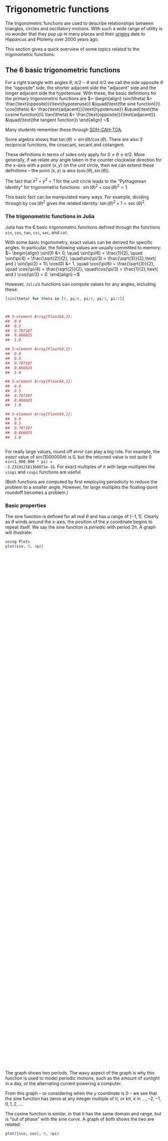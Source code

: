 
# Trigonometric functions

The trigonometric functions are used to describe relationships between triangles, circles and oscillatory motions. With such a wide range of utility is no wonder that they pop up in many places and their [origins](https://en.wikipedia.org/wiki/Trigonometric_functions#History) date to Hipparcus and Ptolemy over 2000 years ago.

This section gives a quick overview of some topics related to the trigonometric functions.

## The 6 basic trigonometric functions

For a right triangle with angles $\theta$, $\pi/2 - \theta$ and $\pi/2$ we call the side opposite $\theta$ the "opposite" side, the shorter adjacent side the "adjacent" side and the longer adjacent side the hypotenuse. With these, the basic definitions for the primary trigonometric functions are $~ \begin{align} \sin(\theta) &= \frac{\text{opposite}}{\text{hypotenuse}} &\quad(\text{the sine function})\\
\cos(\theta) &= \frac{\text{adjacent}}{\text{hypotenuse}} &\quad(\text{the cosine function})\\
\tan(\theta) &= \frac{\text{opposite}}{\text{adjacent}}.  &\quad(\text{the tangent function}) \end{align} ~$ <div class="alert alert-info" role="alert"> <div class="markdown"><p>Many students remember these through <a href="http://mathworld.wolfram.com/SOHCAHTOA.html">SOH-CAH-TOA</a>.</p> </div>  </div>

Some algebra shows that $\tan(\theta) = \sin(\theta)/\cos(\theta)$. There are also 3 reciprocal functions, the cosecant, secant and cotangent.

These definitions in terms of sides only apply for $0 \leq \theta \leq \pi/2$. More generally, if we relate any angle taken in the counter clockwise direction for the $x$-axis with a point $(x,y)$ on the *unit* circle, then we can extend these definitions – the point $(x,y)$ is also $(\cos(\theta), \sin(\theta))$.

The fact that $x^2 + y^2 = 1$ for the unit circle leads to the "Pythagorean identity" for trigonometric functions: $~ \sin(\theta)^2 + \cos(\theta)^2 = 1. ~$

This basic fact can be manipulated many ways. For example, dividing through by $\cos(\theta)^2$ gives the related identity: $\tan(\theta)^2 + 1 = \sec(\theta)^2$.

### The trigonometric functions in Julia

Julia has the 6 basic trigonometric functions defined through the functions `sin`, `cos`, `tan`, `csc`, `sec`, and `cot`.

With some basic trigonometry, exact values can be derived for specific angles. In particular, the following values are usually committed to memory: $~ \begin{align} \sin(0) &= 0, \quad \sin(\pi/6) = \frac{1}{2}, \quad \sin(\pi/4) = \frac{\sqrt{2}}{2}, \quad\sin(\pi/3) = \frac{\sqrt{3}}{2},\text{ and } \sin(\pi/2) = 1\\
\cos(0) &= 1, \quad \cos(\pi/6) =  \frac{\sqrt{3}}{2}, \quad \cos(\pi/4) = \frac{\sqrt{2}}{2}, \quad\cos(\pi/3) = \frac{1}{2},\text{ and } \cos(\pi/2) = 0. \end{align} ~$

However, `Julia`'s functions can compute values for any angles, including these:

```r
[sin(theta) for theta in [0, pi/6, pi/4, pi/3, pi/2]]




```
                                    

```r
## 5-element Array{Float64,1}:
##  0.0     
##  0.5     
##  0.707107
##  0.866025
##  1.0     
```



```r
## 5-element Array{Float64,1}:
##  0.0     
##  0.5     
##  0.707107
##  0.866025
##  1.0     

```
                                    

```r
## 5-element Array{Float64,1}:
##  0.0     
##  0.5     
##  0.707107
##  0.866025
##  1.0     


```
                                    

```r
## 5-element Array{Float64,1}:
##  0.0     
##  0.5     
##  0.707107
##  0.866025
##  1.0     



```
                                    

<div class="alert alert-info" role="alert"> <div class="markdown"><p>For really large values, round off error can play a big role. For example, the <em>exact</em> value of $\sin(1000000 \pi)$ is $0$, but the returned value is not quite $0$ <code>sin&#40;1_000_000 * pi&#41; &#61; -2.231912181360871e-10</code>. For exact multiples of $\pi$ with large multiples the <code>sinpi</code> and  <code>cospi</code> functions are useful.</p> <p>(Both functions are computed by first employing periodicity to reduce the problem to a smaller angle. However, for large multiples the floating-point roundoff becomes a problem.)</p> </div>  </div>

### Basic properties

The sine function is defined for all real $\theta$ and has a range of $[-1,1]$. Clearly as $\theta$ winds around the $x$-axis, the position of the $y$ coordinate begins to repeat itself. We say the sine function is *periodic* with period $2\pi$. A graph will illustrate:

```r
using Plots
plot(sin, 0, 4pi)




```
                                    
<div id="e5cf4fd3-218b-4429-a6f0-b01234f93062" style="width:600px;height:400px;"></div>
<script>
PLOT = document.getElementById('e5cf4fd3-218b-4429-a6f0-b01234f93062');
Plotly.plot(PLOT, [{"yaxis":"y","y":[0.0,0.12659245357374926,0.2511479871810792,0.3716624556603275,0.4861967361004687,0.5929079290546404,0.6900790114821119,0.7761464642917568,0.8497254299495144,0.9096319953545183,0.9549022414440739,0.984807753012208,0.998867339183008,0.9968547759519424,0.9788024462147787,0.9450008187146686,0.8959937742913359,0.8325698546347714,0.7557495743542583,0.6667690005162916,0.5670598638627709,0.4582265217274105,0.3420201433256693,0.2203105327865408,0.09505604330418288,-0.03172793349806786,-0.15800139597335008,-0.2817325568414294,-0.4009305354066134,-0.5136773915734064,-0.618158986220605,-0.7126941713788626,-0.7957618405308321,-0.8660254037844385,-0.9223542941045814,-0.9638421585599419,-0.9898214418809327,-0.9998741276738751,-0.9938384644612541,-0.9718115683235419,-0.9341478602651068,-0.8814533634475824,-0.8145759520503358,-0.7345917086575338,-0.6427876096865403,-0.5406408174555974,-0.4297949120891719,-0.31203344569848707,-0.18925124436041063,-0.06342391965656541,0.06342391965656492,0.18925124436041013,0.31203344569848745,0.42979491208917153,0.5406408174555971,0.6427876096865391,0.7345917086575329,0.8145759520503351,0.8814533634475821,0.9341478602651067,0.9718115683235415,0.9938384644612541,0.9998741276738751,0.9898214418809327,0.963842158559942,0.9223542941045816,0.8660254037844392,0.7957618405308319,0.7126941713788629,0.6181589862206056,0.5136773915734072,0.40093053540661344,0.2817325568414299,0.15800139597335056,0.03172793349806701,-0.09505604330418282,-0.22031053278654034,-0.342020143325668,-0.4582265217274093,-0.5670598638627707,-0.6667690005162913,-0.7557495743542577,-0.8325698546347706,-0.8959937742913359,-0.9450008187146683,-0.9788024462147785,-0.9968547759519423,-0.9988673391830081,-0.9848077530122085,-0.9549022414440737,-0.9096319953545183,-0.8497254299495145,-0.7761464642917573,-0.6900790114821128,-0.5929079290546404,-0.48619673610046904,-0.3716624556603283,-0.2511479871810805,-0.12659245357375104,1.2864981197413093e-15],"showlegend":true,"name":"y1","type":"scatter","xaxis":"x","line":{"width":1,"dash":"solid","color":"rgba(0, 154, 250, 1.000)","shape":"linear"},"x":[0.0,0.12693303650867852,0.25386607301735703,0.3807991095260355,0.5077321460347141,0.6346651825433925,0.761598219052071,0.8885312555607495,1.0154642920694281,1.1423973285781066,1.269330365086785,1.3962634015954634,1.523196438104142,1.6501294746128208,1.777062511121499,1.9039955476301775,2.0309285841388562,2.1578616206475347,2.284794657156213,2.4117276936648917,2.53866073017357,2.6655937666822487,2.7925268031909267,2.9194598396996057,3.046392876208284,3.173325912716963,3.3002589492256416,3.4271919857343196,3.554125022242998,3.681058058751677,3.807991095260355,3.9349241317690336,4.0618571682777125,4.1887902047863905,4.3157232412950695,4.4426562778037475,4.569589314312426,4.696522350821105,4.823455387329783,4.9503884238384614,5.07732146034714,5.204254496855818,5.331187533364497,5.458120569873175,5.585053606381853,5.711986642890533,5.838919679399211,5.96585271590789,6.092785752416568,6.219718788925246,6.346651825433926,6.473584861942604,6.600517898451283,6.727450934959961,6.854383971468639,6.981317007977318,7.108250044485996,7.235183080994674,7.362116117503354,7.489049154012032,7.61598219052071,7.742915227029389,7.869848263538067,7.996781300046747,8.123714336555425,8.250647373064103,8.377580409572781,8.50451344608146,8.631446482590139,8.758379519098817,8.885312555607495,9.012245592116175,9.139178628624853,9.266111665133531,9.39304470164221,9.519977738150889,9.646910774659567,9.773843811168245,9.900776847676923,10.027709884185603,10.15464292069428,10.281575957202959,10.408508993711637,10.535442030220317,10.662375066728995,10.789308103237673,10.91624113974635,11.043174176255029,11.170107212763707,11.297040249272388,11.423973285781067,11.550906322289745,11.677839358798423,11.8047723953071,11.93170543181578,12.058638468324459,12.185571504833137,12.312504541341815,12.439437577850493,12.566370614359174],"mode":"lines"}], {"yaxis":{"type":"-","titlefont":{"size":15,"color":"rgba(0, 0, 0, 1.000)","family":"Helvetica"},"title":"","tickfont":{"size":11,"color":"rgba(0, 0, 0, 1.000)","family":"Helvetica"},"ticks":"inside","tickmode":"array","showgrid":true,"tickvals":[-0.5,0.0,0.5],"domain":[0.03762029746281716,0.9901574803149606],"ticktext":["-0.5","0.0","0.5"],"tickangle":0,"zeroline":false,"linecolor":"rgba(0, 0, 0, 1.000)","tickcolor":"rgba(0, 0, 0, 1.000)","anchor":"x"},"annotations":[],"width":600,"plot_bgcolor":"rgba(255, 255, 255, 1.000)","showlegend":true,"legend":{"bgcolor":"rgba(255, 255, 255, 1.000)","y":1.0,"font":{"size":11,"color":"rgba(0, 0, 0, 1.000)","family":"Helvetica"},"bordercolor":"rgba(0, 0, 0, 1.000)","x":1.0},"xaxis":{"type":"-","titlefont":{"size":15,"color":"rgba(0, 0, 0, 1.000)","family":"Helvetica"},"title":"","tickfont":{"size":11,"color":"rgba(0, 0, 0, 1.000)","family":"Helvetica"},"ticks":"inside","tickmode":"array","showgrid":true,"tickvals":[0.0,5.0,10.0],"domain":[0.0658209390492855,0.9934383202099738],"ticktext":["0","5","10"],"tickangle":0,"zeroline":false,"linecolor":"rgba(0, 0, 0, 1.000)","tickcolor":"rgba(0, 0, 0, 1.000)","anchor":"y"},"paper_bgcolor":"rgba(255, 255, 255, 1.000)","height":400,"margin":{"r":0,"l":0,"b":0,"t":20}});
</script>

<div id="8c3d5094-ca8d-4359-bc4b-5d5dcd6fcf62" style="width:600px;height:400px;"></div> <script> PLOT = document.getElementById('8c3d5094-ca8d-4359-bc4b-5d5dcd6fcf62'); Plotly.plot(PLOT, [{"yaxis":"y","y":[0.0,0.12659245357374926,0.2511479871810792,0.3716624556603275,0.4861967361004687,0.5929079290546404,0.6900790114821119,0.7761464642917568,0.8497254299495144,0.9096319953545183,0.9549022414440739,0.984807753012208,0.998867339183008,0.9968547759519424,0.9788024462147787,0.9450008187146686,0.8959937742913359,0.8325698546347714,0.7557495743542583,0.6667690005162916,0.5670598638627709,0.4582265217274105,0.3420201433256693,0.2203105327865408,0.09505604330418288,-0.03172793349806786,-0.15800139597335008,-0.2817325568414294,-0.4009305354066134,-0.5136773915734064,-0.618158986220605,-0.7126941713788626,-0.7957618405308321,-0.8660254037844385,-0.9223542941045814,-0.9638421585599419,-0.9898214418809327,-0.9998741276738751,-0.9938384644612541,-0.9718115683235419,-0.9341478602651068,-0.8814533634475824,-0.8145759520503358,-0.7345917086575338,-0.6427876096865403,-0.5406408174555974,-0.4297949120891719,-0.31203344569848707,-0.18925124436041063,-0.06342391965656541,0.06342391965656492,0.18925124436041013,0.31203344569848745,0.42979491208917153,0.5406408174555971,0.6427876096865391,0.7345917086575329,0.8145759520503351,0.8814533634475821,0.9341478602651067,0.9718115683235415,0.9938384644612541,0.9998741276738751,0.9898214418809327,0.963842158559942,0.9223542941045816,0.8660254037844392,0.7957618405308319,0.7126941713788629,0.6181589862206056,0.5136773915734072,0.40093053540661344,0.2817325568414299,0.15800139597335056,0.03172793349806701,-0.09505604330418282,-0.22031053278654034,-0.342020143325668,-0.4582265217274093,-0.5670598638627707,-0.6667690005162913,-0.7557495743542577,-0.8325698546347706,-0.8959937742913359,-0.9450008187146683,-0.9788024462147785,-0.9968547759519423,-0.9988673391830081,-0.9848077530122085,-0.9549022414440737,-0.9096319953545183,-0.8497254299495145,-0.7761464642917573,-0.6900790114821128,-0.5929079290546404,-0.48619673610046904,-0.3716624556603283,-0.2511479871810805,-0.12659245357375104,1.2864981197413093e-15],"showlegend":true,"name":"y1","type":"scatter","xaxis":"x","line":{"width":1,"dash":"solid","color":"rgba(0, 154, 250, 1.000)","shape":"linear"},"x":[0.0,0.12693303650867852,0.25386607301735703,0.3807991095260355,0.5077321460347141,0.6346651825433925,0.761598219052071,0.8885312555607495,1.0154642920694281,1.1423973285781066,1.269330365086785,1.3962634015954634,1.523196438104142,1.6501294746128208,1.777062511121499,1.9039955476301775,2.0309285841388562,2.1578616206475347,2.284794657156213,2.4117276936648917,2.53866073017357,2.6655937666822487,2.7925268031909267,2.9194598396996057,3.046392876208284,3.173325912716963,3.3002589492256416,3.4271919857343196,3.554125022242998,3.681058058751677,3.807991095260355,3.9349241317690336,4.0618571682777125,4.1887902047863905,4.3157232412950695,4.4426562778037475,4.569589314312426,4.696522350821105,4.823455387329783,4.9503884238384614,5.07732146034714,5.204254496855818,5.331187533364497,5.458120569873175,5.585053606381853,5.711986642890533,5.838919679399211,5.96585271590789,6.092785752416568,6.219718788925246,6.346651825433926,6.473584861942604,6.600517898451283,6.727450934959961,6.854383971468639,6.981317007977318,7.108250044485996,7.235183080994674,7.362116117503354,7.489049154012032,7.61598219052071,7.742915227029389,7.869848263538067,7.996781300046747,8.123714336555425,8.250647373064103,8.377580409572781,8.50451344608146,8.631446482590139,8.758379519098817,8.885312555607495,9.012245592116175,9.139178628624853,9.266111665133531,9.39304470164221,9.519977738150889,9.646910774659567,9.773843811168245,9.900776847676923,10.027709884185603,10.15464292069428,10.281575957202959,10.408508993711637,10.535442030220317,10.662375066728995,10.789308103237673,10.91624113974635,11.043174176255029,11.170107212763707,11.297040249272388,11.423973285781067,11.550906322289745,11.677839358798423,11.8047723953071,11.93170543181578,12.058638468324459,12.185571504833137,12.312504541341815,12.439437577850493,12.566370614359174],"mode":"lines"}], {"yaxis":{"type":"-","titlefont":{"size":15,"color":"rgba(0, 0, 0, 1.000)","family":"Helvetica"},"title":"","tickfont":{"size":11,"color":"rgba(0, 0, 0, 1.000)","family":"Helvetica"},"ticks":"inside","tickmode":"array","showgrid":true,"tickvals":[-0.5,0.0,0.5],"domain":[0.03762029746281716,0.9901574803149606],"ticktext":["-0.5","0.0","0.5"],"tickangle":0,"zeroline":false,"linecolor":"rgba(0, 0, 0, 1.000)","tickcolor":"rgba(0, 0, 0, 1.000)","anchor":"x"},"annotations":[],"width":600,"plot_bgcolor":"rgba(255, 255, 255, 1.000)","showlegend":true,"legend":{"bgcolor":"rgba(255, 255, 255, 1.000)","y":1.0,"font":{"size":11,"color":"rgba(0, 0, 0, 1.000)","family":"Helvetica"},"bordercolor":"rgba(0, 0, 0, 1.000)","x":1.0},"xaxis":{"type":"-","titlefont":{"size":15,"color":"rgba(0, 0, 0, 1.000)","family":"Helvetica"},"title":"","tickfont":{"size":11,"color":"rgba(0, 0, 0, 1.000)","family":"Helvetica"},"ticks":"inside","tickmode":"array","showgrid":true,"tickvals":[0.0,5.0,10.0],"domain":[0.0658209390492855,0.9934383202099738],"ticktext":["0","5","10"],"tickangle":0,"zeroline":false,"linecolor":"rgba(0, 0, 0, 1.000)","tickcolor":"rgba(0, 0, 0, 1.000)","anchor":"y"},"paper_bgcolor":"rgba(255, 255, 255, 1.000)","height":400,"margin":{"r":0,"l":0,"b":0,"t":20}}); </script>

<div id="1f00c9df-3ddb-4b09-abe5-01f9fc6e7a17" style="width:600px;height:400px;"></div> <script> PLOT = document.getElementById('1f00c9df-3ddb-4b09-abe5-01f9fc6e7a17'); Plotly.plot(PLOT, [{"yaxis":"y","y":[0.0,0.12659245357374926,0.2511479871810792,0.3716624556603275,0.4861967361004687,0.5929079290546404,0.6900790114821119,0.7761464642917568,0.8497254299495144,0.9096319953545183,0.9549022414440739,0.984807753012208,0.998867339183008,0.9968547759519424,0.9788024462147787,0.9450008187146686,0.8959937742913359,0.8325698546347714,0.7557495743542583,0.6667690005162916,0.5670598638627709,0.4582265217274105,0.3420201433256693,0.2203105327865408,0.09505604330418288,-0.03172793349806786,-0.15800139597335008,-0.2817325568414294,-0.4009305354066134,-0.5136773915734064,-0.618158986220605,-0.7126941713788626,-0.7957618405308321,-0.8660254037844385,-0.9223542941045814,-0.9638421585599419,-0.9898214418809327,-0.9998741276738751,-0.9938384644612541,-0.9718115683235419,-0.9341478602651068,-0.8814533634475824,-0.8145759520503358,-0.7345917086575338,-0.6427876096865403,-0.5406408174555974,-0.4297949120891719,-0.31203344569848707,-0.18925124436041063,-0.06342391965656541,0.06342391965656492,0.18925124436041013,0.31203344569848745,0.42979491208917153,0.5406408174555971,0.6427876096865391,0.7345917086575329,0.8145759520503351,0.8814533634475821,0.9341478602651067,0.9718115683235415,0.9938384644612541,0.9998741276738751,0.9898214418809327,0.963842158559942,0.9223542941045816,0.8660254037844392,0.7957618405308319,0.7126941713788629,0.6181589862206056,0.5136773915734072,0.40093053540661344,0.2817325568414299,0.15800139597335056,0.03172793349806701,-0.09505604330418282,-0.22031053278654034,-0.342020143325668,-0.4582265217274093,-0.5670598638627707,-0.6667690005162913,-0.7557495743542577,-0.8325698546347706,-0.8959937742913359,-0.9450008187146683,-0.9788024462147785,-0.9968547759519423,-0.9988673391830081,-0.9848077530122085,-0.9549022414440737,-0.9096319953545183,-0.8497254299495145,-0.7761464642917573,-0.6900790114821128,-0.5929079290546404,-0.48619673610046904,-0.3716624556603283,-0.2511479871810805,-0.12659245357375104,1.2864981197413093e-15],"showlegend":true,"name":"y1","type":"scatter","xaxis":"x","line":{"width":1,"dash":"solid","color":"rgba(0, 154, 250, 1.000)","shape":"linear"},"x":[0.0,0.12693303650867852,0.25386607301735703,0.3807991095260355,0.5077321460347141,0.6346651825433925,0.761598219052071,0.8885312555607495,1.0154642920694281,1.1423973285781066,1.269330365086785,1.3962634015954634,1.523196438104142,1.6501294746128208,1.777062511121499,1.9039955476301775,2.0309285841388562,2.1578616206475347,2.284794657156213,2.4117276936648917,2.53866073017357,2.6655937666822487,2.7925268031909267,2.9194598396996057,3.046392876208284,3.173325912716963,3.3002589492256416,3.4271919857343196,3.554125022242998,3.681058058751677,3.807991095260355,3.9349241317690336,4.0618571682777125,4.1887902047863905,4.3157232412950695,4.4426562778037475,4.569589314312426,4.696522350821105,4.823455387329783,4.9503884238384614,5.07732146034714,5.204254496855818,5.331187533364497,5.458120569873175,5.585053606381853,5.711986642890533,5.838919679399211,5.96585271590789,6.092785752416568,6.219718788925246,6.346651825433926,6.473584861942604,6.600517898451283,6.727450934959961,6.854383971468639,6.981317007977318,7.108250044485996,7.235183080994674,7.362116117503354,7.489049154012032,7.61598219052071,7.742915227029389,7.869848263538067,7.996781300046747,8.123714336555425,8.250647373064103,8.377580409572781,8.50451344608146,8.631446482590139,8.758379519098817,8.885312555607495,9.012245592116175,9.139178628624853,9.266111665133531,9.39304470164221,9.519977738150889,9.646910774659567,9.773843811168245,9.900776847676923,10.027709884185603,10.15464292069428,10.281575957202959,10.408508993711637,10.535442030220317,10.662375066728995,10.789308103237673,10.91624113974635,11.043174176255029,11.170107212763707,11.297040249272388,11.423973285781067,11.550906322289745,11.677839358798423,11.8047723953071,11.93170543181578,12.058638468324459,12.185571504833137,12.312504541341815,12.439437577850493,12.566370614359174],"mode":"lines"}], {"yaxis":{"type":"-","titlefont":{"size":15,"color":"rgba(0, 0, 0, 1.000)","family":"Helvetica"},"title":"","tickfont":{"size":11,"color":"rgba(0, 0, 0, 1.000)","family":"Helvetica"},"ticks":"inside","tickmode":"array","showgrid":true,"tickvals":[-0.5,0.0,0.5],"domain":[0.03762029746281716,0.9901574803149606],"ticktext":["-0.5","0.0","0.5"],"tickangle":0,"zeroline":false,"linecolor":"rgba(0, 0, 0, 1.000)","tickcolor":"rgba(0, 0, 0, 1.000)","anchor":"x"},"annotations":[],"width":600,"plot_bgcolor":"rgba(255, 255, 255, 1.000)","showlegend":true,"legend":{"bgcolor":"rgba(255, 255, 255, 1.000)","y":1.0,"font":{"size":11,"color":"rgba(0, 0, 0, 1.000)","family":"Helvetica"},"bordercolor":"rgba(0, 0, 0, 1.000)","x":1.0},"xaxis":{"type":"-","titlefont":{"size":15,"color":"rgba(0, 0, 0, 1.000)","family":"Helvetica"},"title":"","tickfont":{"size":11,"color":"rgba(0, 0, 0, 1.000)","family":"Helvetica"},"ticks":"inside","tickmode":"array","showgrid":true,"tickvals":[0.0,5.0,10.0],"domain":[0.0658209390492855,0.9934383202099738],"ticktext":["0","5","10"],"tickangle":0,"zeroline":false,"linecolor":"rgba(0, 0, 0, 1.000)","tickcolor":"rgba(0, 0, 0, 1.000)","anchor":"y"},"paper_bgcolor":"rgba(255, 255, 255, 1.000)","height":400,"margin":{"r":0,"l":0,"b":0,"t":20}}); </script>

<div id="ae65b03b-a08a-4572-a45b-0cb6aa3231d6" style="width:600px;height:400px;"></div> <script> PLOT = document.getElementById('ae65b03b-a08a-4572-a45b-0cb6aa3231d6'); Plotly.plot(PLOT, [{"yaxis":"y","y":[0.0,0.12659245357374926,0.2511479871810792,0.3716624556603275,0.4861967361004687,0.5929079290546404,0.6900790114821119,0.7761464642917568,0.8497254299495144,0.9096319953545183,0.9549022414440739,0.984807753012208,0.998867339183008,0.9968547759519424,0.9788024462147787,0.9450008187146686,0.8959937742913359,0.8325698546347714,0.7557495743542583,0.6667690005162916,0.5670598638627709,0.4582265217274105,0.3420201433256693,0.2203105327865408,0.09505604330418288,-0.03172793349806786,-0.15800139597335008,-0.2817325568414294,-0.4009305354066134,-0.5136773915734064,-0.618158986220605,-0.7126941713788626,-0.7957618405308321,-0.8660254037844385,-0.9223542941045814,-0.9638421585599419,-0.9898214418809327,-0.9998741276738751,-0.9938384644612541,-0.9718115683235419,-0.9341478602651068,-0.8814533634475824,-0.8145759520503358,-0.7345917086575338,-0.6427876096865403,-0.5406408174555974,-0.4297949120891719,-0.31203344569848707,-0.18925124436041063,-0.06342391965656541,0.06342391965656492,0.18925124436041013,0.31203344569848745,0.42979491208917153,0.5406408174555971,0.6427876096865391,0.7345917086575329,0.8145759520503351,0.8814533634475821,0.9341478602651067,0.9718115683235415,0.9938384644612541,0.9998741276738751,0.9898214418809327,0.963842158559942,0.9223542941045816,0.8660254037844392,0.7957618405308319,0.7126941713788629,0.6181589862206056,0.5136773915734072,0.40093053540661344,0.2817325568414299,0.15800139597335056,0.03172793349806701,-0.09505604330418282,-0.22031053278654034,-0.342020143325668,-0.4582265217274093,-0.5670598638627707,-0.6667690005162913,-0.7557495743542577,-0.8325698546347706,-0.8959937742913359,-0.9450008187146683,-0.9788024462147785,-0.9968547759519423,-0.9988673391830081,-0.9848077530122085,-0.9549022414440737,-0.9096319953545183,-0.8497254299495145,-0.7761464642917573,-0.6900790114821128,-0.5929079290546404,-0.48619673610046904,-0.3716624556603283,-0.2511479871810805,-0.12659245357375104,1.2864981197413093e-15],"showlegend":true,"name":"y1","type":"scatter","xaxis":"x","line":{"width":1,"dash":"solid","color":"rgba(0, 154, 250, 1.000)","shape":"linear"},"x":[0.0,0.12693303650867852,0.25386607301735703,0.3807991095260355,0.5077321460347141,0.6346651825433925,0.761598219052071,0.8885312555607495,1.0154642920694281,1.1423973285781066,1.269330365086785,1.3962634015954634,1.523196438104142,1.6501294746128208,1.777062511121499,1.9039955476301775,2.0309285841388562,2.1578616206475347,2.284794657156213,2.4117276936648917,2.53866073017357,2.6655937666822487,2.7925268031909267,2.9194598396996057,3.046392876208284,3.173325912716963,3.3002589492256416,3.4271919857343196,3.554125022242998,3.681058058751677,3.807991095260355,3.9349241317690336,4.0618571682777125,4.1887902047863905,4.3157232412950695,4.4426562778037475,4.569589314312426,4.696522350821105,4.823455387329783,4.9503884238384614,5.07732146034714,5.204254496855818,5.331187533364497,5.458120569873175,5.585053606381853,5.711986642890533,5.838919679399211,5.96585271590789,6.092785752416568,6.219718788925246,6.346651825433926,6.473584861942604,6.600517898451283,6.727450934959961,6.854383971468639,6.981317007977318,7.108250044485996,7.235183080994674,7.362116117503354,7.489049154012032,7.61598219052071,7.742915227029389,7.869848263538067,7.996781300046747,8.123714336555425,8.250647373064103,8.377580409572781,8.50451344608146,8.631446482590139,8.758379519098817,8.885312555607495,9.012245592116175,9.139178628624853,9.266111665133531,9.39304470164221,9.519977738150889,9.646910774659567,9.773843811168245,9.900776847676923,10.027709884185603,10.15464292069428,10.281575957202959,10.408508993711637,10.535442030220317,10.662375066728995,10.789308103237673,10.91624113974635,11.043174176255029,11.170107212763707,11.297040249272388,11.423973285781067,11.550906322289745,11.677839358798423,11.8047723953071,11.93170543181578,12.058638468324459,12.185571504833137,12.312504541341815,12.439437577850493,12.566370614359174],"mode":"lines"}], {"yaxis":{"type":"-","titlefont":{"size":15,"color":"rgba(0, 0, 0, 1.000)","family":"Helvetica"},"title":"","tickfont":{"size":11,"color":"rgba(0, 0, 0, 1.000)","family":"Helvetica"},"ticks":"inside","tickmode":"array","showgrid":true,"tickvals":[-0.5,0.0,0.5],"domain":[0.03762029746281716,0.9901574803149606],"ticktext":["-0.5","0.0","0.5"],"tickangle":0,"zeroline":false,"linecolor":"rgba(0, 0, 0, 1.000)","tickcolor":"rgba(0, 0, 0, 1.000)","anchor":"x"},"annotations":[],"width":600,"plot_bgcolor":"rgba(255, 255, 255, 1.000)","showlegend":true,"legend":{"bgcolor":"rgba(255, 255, 255, 1.000)","y":1.0,"font":{"size":11,"color":"rgba(0, 0, 0, 1.000)","family":"Helvetica"},"bordercolor":"rgba(0, 0, 0, 1.000)","x":1.0},"xaxis":{"type":"-","titlefont":{"size":15,"color":"rgba(0, 0, 0, 1.000)","family":"Helvetica"},"title":"","tickfont":{"size":11,"color":"rgba(0, 0, 0, 1.000)","family":"Helvetica"},"ticks":"inside","tickmode":"array","showgrid":true,"tickvals":[0.0,5.0,10.0],"domain":[0.0658209390492855,0.9934383202099738],"ticktext":["0","5","10"],"tickangle":0,"zeroline":false,"linecolor":"rgba(0, 0, 0, 1.000)","tickcolor":"rgba(0, 0, 0, 1.000)","anchor":"y"},"paper_bgcolor":"rgba(255, 255, 255, 1.000)","height":400,"margin":{"r":0,"l":0,"b":0,"t":20}}); </script>

The graph shows two periods. The wavy aspect of the graph is why this function is used to model periodic motions, such as the amount of sunlight in a day, or the alternating current powering a computer.

From this graph – or considering when the $y$ coordinate is $0$ – we see that the sine function has zeros at any integer multiple of $\pi$, or $k\pi$, $k$ in $\dots,-2,-1, 0, 1, 2, \dots$.

The cosine function is similar, in that it has the same domain and range, but is "out of phase" with the sine curve. A graph of both shows the two are related:

```r
plot([sin, cos], 0, 4pi)




```
                                    
<div id="760654fc-d993-4183-8921-b8b7cee5fa0d" style="width:600px;height:400px;"></div>
<script>
PLOT = document.getElementById('760654fc-d993-4183-8921-b8b7cee5fa0d');
Plotly.plot(PLOT, [{"yaxis":"y","y":[0.0,0.12659245357374926,0.2511479871810792,0.3716624556603275,0.4861967361004687,0.5929079290546404,0.6900790114821119,0.7761464642917568,0.8497254299495144,0.9096319953545183,0.9549022414440739,0.984807753012208,0.998867339183008,0.9968547759519424,0.9788024462147787,0.9450008187146686,0.8959937742913359,0.8325698546347714,0.7557495743542583,0.6667690005162916,0.5670598638627709,0.4582265217274105,0.3420201433256693,0.2203105327865408,0.09505604330418288,-0.03172793349806786,-0.15800139597335008,-0.2817325568414294,-0.4009305354066134,-0.5136773915734064,-0.618158986220605,-0.7126941713788626,-0.7957618405308321,-0.8660254037844385,-0.9223542941045814,-0.9638421585599419,-0.9898214418809327,-0.9998741276738751,-0.9938384644612541,-0.9718115683235419,-0.9341478602651068,-0.8814533634475824,-0.8145759520503358,-0.7345917086575338,-0.6427876096865403,-0.5406408174555974,-0.4297949120891719,-0.31203344569848707,-0.18925124436041063,-0.06342391965656541,0.06342391965656492,0.18925124436041013,0.31203344569848745,0.42979491208917153,0.5406408174555971,0.6427876096865391,0.7345917086575329,0.8145759520503351,0.8814533634475821,0.9341478602651067,0.9718115683235415,0.9938384644612541,0.9998741276738751,0.9898214418809327,0.963842158559942,0.9223542941045816,0.8660254037844392,0.7957618405308319,0.7126941713788629,0.6181589862206056,0.5136773915734072,0.40093053540661344,0.2817325568414299,0.15800139597335056,0.03172793349806701,-0.09505604330418282,-0.22031053278654034,-0.342020143325668,-0.4582265217274093,-0.5670598638627707,-0.6667690005162913,-0.7557495743542577,-0.8325698546347706,-0.8959937742913359,-0.9450008187146683,-0.9788024462147785,-0.9968547759519423,-0.9988673391830081,-0.9848077530122085,-0.9549022414440737,-0.9096319953545183,-0.8497254299495145,-0.7761464642917573,-0.6900790114821128,-0.5929079290546404,-0.48619673610046904,-0.3716624556603283,-0.2511479871810805,-0.12659245357375104,1.2864981197413093e-15],"showlegend":true,"name":"y1","type":"scatter","xaxis":"x","line":{"width":1,"dash":"solid","color":"rgba(0, 154, 250, 1.000)","shape":"linear"},"x":[0.0,0.12693303650867852,0.25386607301735703,0.3807991095260355,0.5077321460347141,0.6346651825433925,0.761598219052071,0.8885312555607495,1.0154642920694281,1.1423973285781066,1.269330365086785,1.3962634015954634,1.523196438104142,1.6501294746128208,1.777062511121499,1.9039955476301775,2.0309285841388562,2.1578616206475347,2.284794657156213,2.4117276936648917,2.53866073017357,2.6655937666822487,2.7925268031909267,2.9194598396996057,3.046392876208284,3.173325912716963,3.3002589492256416,3.4271919857343196,3.554125022242998,3.681058058751677,3.807991095260355,3.9349241317690336,4.0618571682777125,4.1887902047863905,4.3157232412950695,4.4426562778037475,4.569589314312426,4.696522350821105,4.823455387329783,4.9503884238384614,5.07732146034714,5.204254496855818,5.331187533364497,5.458120569873175,5.585053606381853,5.711986642890533,5.838919679399211,5.96585271590789,6.092785752416568,6.219718788925246,6.346651825433926,6.473584861942604,6.600517898451283,6.727450934959961,6.854383971468639,6.981317007977318,7.108250044485996,7.235183080994674,7.362116117503354,7.489049154012032,7.61598219052071,7.742915227029389,7.869848263538067,7.996781300046747,8.123714336555425,8.250647373064103,8.377580409572781,8.50451344608146,8.631446482590139,8.758379519098817,8.885312555607495,9.012245592116175,9.139178628624853,9.266111665133531,9.39304470164221,9.519977738150889,9.646910774659567,9.773843811168245,9.900776847676923,10.027709884185603,10.15464292069428,10.281575957202959,10.408508993711637,10.535442030220317,10.662375066728995,10.789308103237673,10.91624113974635,11.043174176255029,11.170107212763707,11.297040249272388,11.423973285781067,11.550906322289745,11.677839358798423,11.8047723953071,11.93170543181578,12.058638468324459,12.185571504833137,12.312504541341815,12.439437577850493,12.566370614359174],"mode":"lines"},{"yaxis":"y","y":[1.0,0.9919548128307953,0.9679487013963562,0.9283679330160726,0.8738493770697849,0.8052702575310586,0.7237340381050702,0.6305526670845225,0.5272254676105024,0.41541501300188644,0.2969203753282749,0.17364817766693064,0.0475819158237424,-0.07924995685678854,-0.20480666806519052,-0.32706796331742144,-0.4440666126057741,-0.5539200638661103,-0.654860733945285,-0.7452644496757547,-0.8236765814298327,-0.8888354486549234,-0.9396926207859082,-0.975429786885407,-0.9954719225730846,-0.9994965423831851,-0.9874388886763943,-0.9594929736144975,-0.9161084574320697,-0.857983413234977,-0.7860530947427877,-0.7014748877063216,-0.6056096871376666,-0.5000000000000004,-0.3863451256931287,-0.2664738136900355,-0.14231483827328523,-0.01586596383480761,0.11083819990101086,0.23575893550942661,0.35688622159187167,0.4722710747726821,0.5800569095711979,0.6785094115571316,0.7660444431189772,0.8412535328311812,0.9029265382866211,0.9500711177409454,0.9819286972627066,0.9979866764718843,0.9979866764718843,0.9819286972627067,0.9500711177409452,0.9029265382866213,0.8412535328311815,0.7660444431189781,0.6785094115571326,0.580056909571199,0.47227107477268254,0.3568862215918721,0.23575893550942797,0.11083819990101135,-0.01586596383480712,-0.14231483827328564,-0.26647381369003503,-0.38634512569312823,-0.4999999999999992,-0.6056096871376669,-0.7014748877063213,-0.7860530947427872,-0.8579834132349765,-0.9161084574320697,-0.9594929736144974,-0.9874388886763942,-0.9994965423831852,-0.9954719225730846,-0.9754297868854072,-0.9396926207859086,-0.888835448654924,-0.8236765814298327,-0.745264449675755,-0.6548607339452858,-0.5539200638661114,-0.4440666126057742,-0.3270679633174221,-0.20480666806519165,-0.07924995685678991,0.04758191582374036,0.17364817766692797,0.29692037532827553,0.4154150130018866,0.5272254676105022,0.630552667084522,0.7237340381050693,0.8052702575310586,0.8738493770697847,0.9283679330160723,0.9679487013963559,0.9919548128307951,1.0],"showlegend":true,"name":"y2","type":"scatter","xaxis":"x","line":{"width":1,"dash":"solid","color":"rgba(227, 111, 71, 1.000)","shape":"linear"},"x":[0.0,0.12693303650867852,0.25386607301735703,0.3807991095260355,0.5077321460347141,0.6346651825433925,0.761598219052071,0.8885312555607495,1.0154642920694281,1.1423973285781066,1.269330365086785,1.3962634015954634,1.523196438104142,1.6501294746128208,1.777062511121499,1.9039955476301775,2.0309285841388562,2.1578616206475347,2.284794657156213,2.4117276936648917,2.53866073017357,2.6655937666822487,2.7925268031909267,2.9194598396996057,3.046392876208284,3.173325912716963,3.3002589492256416,3.4271919857343196,3.554125022242998,3.681058058751677,3.807991095260355,3.9349241317690336,4.0618571682777125,4.1887902047863905,4.3157232412950695,4.4426562778037475,4.569589314312426,4.696522350821105,4.823455387329783,4.9503884238384614,5.07732146034714,5.204254496855818,5.331187533364497,5.458120569873175,5.585053606381853,5.711986642890533,5.838919679399211,5.96585271590789,6.092785752416568,6.219718788925246,6.346651825433926,6.473584861942604,6.600517898451283,6.727450934959961,6.854383971468639,6.981317007977318,7.108250044485996,7.235183080994674,7.362116117503354,7.489049154012032,7.61598219052071,7.742915227029389,7.869848263538067,7.996781300046747,8.123714336555425,8.250647373064103,8.377580409572781,8.50451344608146,8.631446482590139,8.758379519098817,8.885312555607495,9.012245592116175,9.139178628624853,9.266111665133531,9.39304470164221,9.519977738150889,9.646910774659567,9.773843811168245,9.900776847676923,10.027709884185603,10.15464292069428,10.281575957202959,10.408508993711637,10.535442030220317,10.662375066728995,10.789308103237673,10.91624113974635,11.043174176255029,11.170107212763707,11.297040249272388,11.423973285781067,11.550906322289745,11.677839358798423,11.8047723953071,11.93170543181578,12.058638468324459,12.185571504833137,12.312504541341815,12.439437577850493,12.566370614359174],"mode":"lines"}], {"yaxis":{"type":"-","titlefont":{"size":15,"color":"rgba(0, 0, 0, 1.000)","family":"Helvetica"},"title":"","tickfont":{"size":11,"color":"rgba(0, 0, 0, 1.000)","family":"Helvetica"},"ticks":"inside","tickmode":"array","showgrid":true,"tickvals":[-0.5,0.0,0.5,1.0],"domain":[0.03762029746281716,0.9901574803149606],"ticktext":["-0.5","0.0","0.5","1.0"],"tickangle":0,"zeroline":false,"linecolor":"rgba(0, 0, 0, 1.000)","tickcolor":"rgba(0, 0, 0, 1.000)","anchor":"x"},"annotations":[],"width":600,"plot_bgcolor":"rgba(255, 255, 255, 1.000)","showlegend":true,"legend":{"bgcolor":"rgba(255, 255, 255, 1.000)","y":1.0,"font":{"size":11,"color":"rgba(0, 0, 0, 1.000)","family":"Helvetica"},"bordercolor":"rgba(0, 0, 0, 1.000)","x":1.0},"xaxis":{"type":"-","titlefont":{"size":15,"color":"rgba(0, 0, 0, 1.000)","family":"Helvetica"},"title":"","tickfont":{"size":11,"color":"rgba(0, 0, 0, 1.000)","family":"Helvetica"},"ticks":"inside","tickmode":"array","showgrid":true,"tickvals":[0.0,5.0,10.0],"domain":[0.0658209390492855,0.9934383202099738],"ticktext":["0","5","10"],"tickangle":0,"zeroline":false,"linecolor":"rgba(0, 0, 0, 1.000)","tickcolor":"rgba(0, 0, 0, 1.000)","anchor":"y"},"paper_bgcolor":"rgba(255, 255, 255, 1.000)","height":400,"margin":{"r":0,"l":0,"b":0,"t":20}});
</script>

<div id="8c427551-1d11-4179-9984-b640e526d445" style="width:600px;height:400px;"></div> <script> PLOT = document.getElementById('8c427551-1d11-4179-9984-b640e526d445'); Plotly.plot(PLOT, [{"yaxis":"y","y":[0.0,0.12659245357374926,0.2511479871810792,0.3716624556603275,0.4861967361004687,0.5929079290546404,0.6900790114821119,0.7761464642917568,0.8497254299495144,0.9096319953545183,0.9549022414440739,0.984807753012208,0.998867339183008,0.9968547759519424,0.9788024462147787,0.9450008187146686,0.8959937742913359,0.8325698546347714,0.7557495743542583,0.6667690005162916,0.5670598638627709,0.4582265217274105,0.3420201433256693,0.2203105327865408,0.09505604330418288,-0.03172793349806786,-0.15800139597335008,-0.2817325568414294,-0.4009305354066134,-0.5136773915734064,-0.618158986220605,-0.7126941713788626,-0.7957618405308321,-0.8660254037844385,-0.9223542941045814,-0.9638421585599419,-0.9898214418809327,-0.9998741276738751,-0.9938384644612541,-0.9718115683235419,-0.9341478602651068,-0.8814533634475824,-0.8145759520503358,-0.7345917086575338,-0.6427876096865403,-0.5406408174555974,-0.4297949120891719,-0.31203344569848707,-0.18925124436041063,-0.06342391965656541,0.06342391965656492,0.18925124436041013,0.31203344569848745,0.42979491208917153,0.5406408174555971,0.6427876096865391,0.7345917086575329,0.8145759520503351,0.8814533634475821,0.9341478602651067,0.9718115683235415,0.9938384644612541,0.9998741276738751,0.9898214418809327,0.963842158559942,0.9223542941045816,0.8660254037844392,0.7957618405308319,0.7126941713788629,0.6181589862206056,0.5136773915734072,0.40093053540661344,0.2817325568414299,0.15800139597335056,0.03172793349806701,-0.09505604330418282,-0.22031053278654034,-0.342020143325668,-0.4582265217274093,-0.5670598638627707,-0.6667690005162913,-0.7557495743542577,-0.8325698546347706,-0.8959937742913359,-0.9450008187146683,-0.9788024462147785,-0.9968547759519423,-0.9988673391830081,-0.9848077530122085,-0.9549022414440737,-0.9096319953545183,-0.8497254299495145,-0.7761464642917573,-0.6900790114821128,-0.5929079290546404,-0.48619673610046904,-0.3716624556603283,-0.2511479871810805,-0.12659245357375104,1.2864981197413093e-15],"showlegend":true,"name":"y1","type":"scatter","xaxis":"x","line":{"width":1,"dash":"solid","color":"rgba(0, 154, 250, 1.000)","shape":"linear"},"x":[0.0,0.12693303650867852,0.25386607301735703,0.3807991095260355,0.5077321460347141,0.6346651825433925,0.761598219052071,0.8885312555607495,1.0154642920694281,1.1423973285781066,1.269330365086785,1.3962634015954634,1.523196438104142,1.6501294746128208,1.777062511121499,1.9039955476301775,2.0309285841388562,2.1578616206475347,2.284794657156213,2.4117276936648917,2.53866073017357,2.6655937666822487,2.7925268031909267,2.9194598396996057,3.046392876208284,3.173325912716963,3.3002589492256416,3.4271919857343196,3.554125022242998,3.681058058751677,3.807991095260355,3.9349241317690336,4.0618571682777125,4.1887902047863905,4.3157232412950695,4.4426562778037475,4.569589314312426,4.696522350821105,4.823455387329783,4.9503884238384614,5.07732146034714,5.204254496855818,5.331187533364497,5.458120569873175,5.585053606381853,5.711986642890533,5.838919679399211,5.96585271590789,6.092785752416568,6.219718788925246,6.346651825433926,6.473584861942604,6.600517898451283,6.727450934959961,6.854383971468639,6.981317007977318,7.108250044485996,7.235183080994674,7.362116117503354,7.489049154012032,7.61598219052071,7.742915227029389,7.869848263538067,7.996781300046747,8.123714336555425,8.250647373064103,8.377580409572781,8.50451344608146,8.631446482590139,8.758379519098817,8.885312555607495,9.012245592116175,9.139178628624853,9.266111665133531,9.39304470164221,9.519977738150889,9.646910774659567,9.773843811168245,9.900776847676923,10.027709884185603,10.15464292069428,10.281575957202959,10.408508993711637,10.535442030220317,10.662375066728995,10.789308103237673,10.91624113974635,11.043174176255029,11.170107212763707,11.297040249272388,11.423973285781067,11.550906322289745,11.677839358798423,11.8047723953071,11.93170543181578,12.058638468324459,12.185571504833137,12.312504541341815,12.439437577850493,12.566370614359174],"mode":"lines"},{"yaxis":"y","y":[1.0,0.9919548128307953,0.9679487013963562,0.9283679330160726,0.8738493770697849,0.8052702575310586,0.7237340381050702,0.6305526670845225,0.5272254676105024,0.41541501300188644,0.2969203753282749,0.17364817766693064,0.0475819158237424,-0.07924995685678854,-0.20480666806519052,-0.32706796331742144,-0.4440666126057741,-0.5539200638661103,-0.654860733945285,-0.7452644496757547,-0.8236765814298327,-0.8888354486549234,-0.9396926207859082,-0.975429786885407,-0.9954719225730846,-0.9994965423831851,-0.9874388886763943,-0.9594929736144975,-0.9161084574320697,-0.857983413234977,-0.7860530947427877,-0.7014748877063216,-0.6056096871376666,-0.5000000000000004,-0.3863451256931287,-0.2664738136900355,-0.14231483827328523,-0.01586596383480761,0.11083819990101086,0.23575893550942661,0.35688622159187167,0.4722710747726821,0.5800569095711979,0.6785094115571316,0.7660444431189772,0.8412535328311812,0.9029265382866211,0.9500711177409454,0.9819286972627066,0.9979866764718843,0.9979866764718843,0.9819286972627067,0.9500711177409452,0.9029265382866213,0.8412535328311815,0.7660444431189781,0.6785094115571326,0.580056909571199,0.47227107477268254,0.3568862215918721,0.23575893550942797,0.11083819990101135,-0.01586596383480712,-0.14231483827328564,-0.26647381369003503,-0.38634512569312823,-0.4999999999999992,-0.6056096871376669,-0.7014748877063213,-0.7860530947427872,-0.8579834132349765,-0.9161084574320697,-0.9594929736144974,-0.9874388886763942,-0.9994965423831852,-0.9954719225730846,-0.9754297868854072,-0.9396926207859086,-0.888835448654924,-0.8236765814298327,-0.745264449675755,-0.6548607339452858,-0.5539200638661114,-0.4440666126057742,-0.3270679633174221,-0.20480666806519165,-0.07924995685678991,0.04758191582374036,0.17364817766692797,0.29692037532827553,0.4154150130018866,0.5272254676105022,0.630552667084522,0.7237340381050693,0.8052702575310586,0.8738493770697847,0.9283679330160723,0.9679487013963559,0.9919548128307951,1.0],"showlegend":true,"name":"y2","type":"scatter","xaxis":"x","line":{"width":1,"dash":"solid","color":"rgba(227, 111, 71, 1.000)","shape":"linear"},"x":[0.0,0.12693303650867852,0.25386607301735703,0.3807991095260355,0.5077321460347141,0.6346651825433925,0.761598219052071,0.8885312555607495,1.0154642920694281,1.1423973285781066,1.269330365086785,1.3962634015954634,1.523196438104142,1.6501294746128208,1.777062511121499,1.9039955476301775,2.0309285841388562,2.1578616206475347,2.284794657156213,2.4117276936648917,2.53866073017357,2.6655937666822487,2.7925268031909267,2.9194598396996057,3.046392876208284,3.173325912716963,3.3002589492256416,3.4271919857343196,3.554125022242998,3.681058058751677,3.807991095260355,3.9349241317690336,4.0618571682777125,4.1887902047863905,4.3157232412950695,4.4426562778037475,4.569589314312426,4.696522350821105,4.823455387329783,4.9503884238384614,5.07732146034714,5.204254496855818,5.331187533364497,5.458120569873175,5.585053606381853,5.711986642890533,5.838919679399211,5.96585271590789,6.092785752416568,6.219718788925246,6.346651825433926,6.473584861942604,6.600517898451283,6.727450934959961,6.854383971468639,6.981317007977318,7.108250044485996,7.235183080994674,7.362116117503354,7.489049154012032,7.61598219052071,7.742915227029389,7.869848263538067,7.996781300046747,8.123714336555425,8.250647373064103,8.377580409572781,8.50451344608146,8.631446482590139,8.758379519098817,8.885312555607495,9.012245592116175,9.139178628624853,9.266111665133531,9.39304470164221,9.519977738150889,9.646910774659567,9.773843811168245,9.900776847676923,10.027709884185603,10.15464292069428,10.281575957202959,10.408508993711637,10.535442030220317,10.662375066728995,10.789308103237673,10.91624113974635,11.043174176255029,11.170107212763707,11.297040249272388,11.423973285781067,11.550906322289745,11.677839358798423,11.8047723953071,11.93170543181578,12.058638468324459,12.185571504833137,12.312504541341815,12.439437577850493,12.566370614359174],"mode":"lines"}], {"yaxis":{"type":"-","titlefont":{"size":15,"color":"rgba(0, 0, 0, 1.000)","family":"Helvetica"},"title":"","tickfont":{"size":11,"color":"rgba(0, 0, 0, 1.000)","family":"Helvetica"},"ticks":"inside","tickmode":"array","showgrid":true,"tickvals":[-0.5,0.0,0.5,1.0],"domain":[0.03762029746281716,0.9901574803149606],"ticktext":["-0.5","0.0","0.5","1.0"],"tickangle":0,"zeroline":false,"linecolor":"rgba(0, 0, 0, 1.000)","tickcolor":"rgba(0, 0, 0, 1.000)","anchor":"x"},"annotations":[],"width":600,"plot_bgcolor":"rgba(255, 255, 255, 1.000)","showlegend":true,"legend":{"bgcolor":"rgba(255, 255, 255, 1.000)","y":1.0,"font":{"size":11,"color":"rgba(0, 0, 0, 1.000)","family":"Helvetica"},"bordercolor":"rgba(0, 0, 0, 1.000)","x":1.0},"xaxis":{"type":"-","titlefont":{"size":15,"color":"rgba(0, 0, 0, 1.000)","family":"Helvetica"},"title":"","tickfont":{"size":11,"color":"rgba(0, 0, 0, 1.000)","family":"Helvetica"},"ticks":"inside","tickmode":"array","showgrid":true,"tickvals":[0.0,5.0,10.0],"domain":[0.0658209390492855,0.9934383202099738],"ticktext":["0","5","10"],"tickangle":0,"zeroline":false,"linecolor":"rgba(0, 0, 0, 1.000)","tickcolor":"rgba(0, 0, 0, 1.000)","anchor":"y"},"paper_bgcolor":"rgba(255, 255, 255, 1.000)","height":400,"margin":{"r":0,"l":0,"b":0,"t":20}}); </script>

<div id="5883bb8c-1175-48b6-8995-861580c0ae98" style="width:600px;height:400px;"></div> <script> PLOT = document.getElementById('5883bb8c-1175-48b6-8995-861580c0ae98'); Plotly.plot(PLOT, [{"yaxis":"y","y":[0.0,0.12659245357374926,0.2511479871810792,0.3716624556603275,0.4861967361004687,0.5929079290546404,0.6900790114821119,0.7761464642917568,0.8497254299495144,0.9096319953545183,0.9549022414440739,0.984807753012208,0.998867339183008,0.9968547759519424,0.9788024462147787,0.9450008187146686,0.8959937742913359,0.8325698546347714,0.7557495743542583,0.6667690005162916,0.5670598638627709,0.4582265217274105,0.3420201433256693,0.2203105327865408,0.09505604330418288,-0.03172793349806786,-0.15800139597335008,-0.2817325568414294,-0.4009305354066134,-0.5136773915734064,-0.618158986220605,-0.7126941713788626,-0.7957618405308321,-0.8660254037844385,-0.9223542941045814,-0.9638421585599419,-0.9898214418809327,-0.9998741276738751,-0.9938384644612541,-0.9718115683235419,-0.9341478602651068,-0.8814533634475824,-0.8145759520503358,-0.7345917086575338,-0.6427876096865403,-0.5406408174555974,-0.4297949120891719,-0.31203344569848707,-0.18925124436041063,-0.06342391965656541,0.06342391965656492,0.18925124436041013,0.31203344569848745,0.42979491208917153,0.5406408174555971,0.6427876096865391,0.7345917086575329,0.8145759520503351,0.8814533634475821,0.9341478602651067,0.9718115683235415,0.9938384644612541,0.9998741276738751,0.9898214418809327,0.963842158559942,0.9223542941045816,0.8660254037844392,0.7957618405308319,0.7126941713788629,0.6181589862206056,0.5136773915734072,0.40093053540661344,0.2817325568414299,0.15800139597335056,0.03172793349806701,-0.09505604330418282,-0.22031053278654034,-0.342020143325668,-0.4582265217274093,-0.5670598638627707,-0.6667690005162913,-0.7557495743542577,-0.8325698546347706,-0.8959937742913359,-0.9450008187146683,-0.9788024462147785,-0.9968547759519423,-0.9988673391830081,-0.9848077530122085,-0.9549022414440737,-0.9096319953545183,-0.8497254299495145,-0.7761464642917573,-0.6900790114821128,-0.5929079290546404,-0.48619673610046904,-0.3716624556603283,-0.2511479871810805,-0.12659245357375104,1.2864981197413093e-15],"showlegend":true,"name":"y1","type":"scatter","xaxis":"x","line":{"width":1,"dash":"solid","color":"rgba(0, 154, 250, 1.000)","shape":"linear"},"x":[0.0,0.12693303650867852,0.25386607301735703,0.3807991095260355,0.5077321460347141,0.6346651825433925,0.761598219052071,0.8885312555607495,1.0154642920694281,1.1423973285781066,1.269330365086785,1.3962634015954634,1.523196438104142,1.6501294746128208,1.777062511121499,1.9039955476301775,2.0309285841388562,2.1578616206475347,2.284794657156213,2.4117276936648917,2.53866073017357,2.6655937666822487,2.7925268031909267,2.9194598396996057,3.046392876208284,3.173325912716963,3.3002589492256416,3.4271919857343196,3.554125022242998,3.681058058751677,3.807991095260355,3.9349241317690336,4.0618571682777125,4.1887902047863905,4.3157232412950695,4.4426562778037475,4.569589314312426,4.696522350821105,4.823455387329783,4.9503884238384614,5.07732146034714,5.204254496855818,5.331187533364497,5.458120569873175,5.585053606381853,5.711986642890533,5.838919679399211,5.96585271590789,6.092785752416568,6.219718788925246,6.346651825433926,6.473584861942604,6.600517898451283,6.727450934959961,6.854383971468639,6.981317007977318,7.108250044485996,7.235183080994674,7.362116117503354,7.489049154012032,7.61598219052071,7.742915227029389,7.869848263538067,7.996781300046747,8.123714336555425,8.250647373064103,8.377580409572781,8.50451344608146,8.631446482590139,8.758379519098817,8.885312555607495,9.012245592116175,9.139178628624853,9.266111665133531,9.39304470164221,9.519977738150889,9.646910774659567,9.773843811168245,9.900776847676923,10.027709884185603,10.15464292069428,10.281575957202959,10.408508993711637,10.535442030220317,10.662375066728995,10.789308103237673,10.91624113974635,11.043174176255029,11.170107212763707,11.297040249272388,11.423973285781067,11.550906322289745,11.677839358798423,11.8047723953071,11.93170543181578,12.058638468324459,12.185571504833137,12.312504541341815,12.439437577850493,12.566370614359174],"mode":"lines"},{"yaxis":"y","y":[1.0,0.9919548128307953,0.9679487013963562,0.9283679330160726,0.8738493770697849,0.8052702575310586,0.7237340381050702,0.6305526670845225,0.5272254676105024,0.41541501300188644,0.2969203753282749,0.17364817766693064,0.0475819158237424,-0.07924995685678854,-0.20480666806519052,-0.32706796331742144,-0.4440666126057741,-0.5539200638661103,-0.654860733945285,-0.7452644496757547,-0.8236765814298327,-0.8888354486549234,-0.9396926207859082,-0.975429786885407,-0.9954719225730846,-0.9994965423831851,-0.9874388886763943,-0.9594929736144975,-0.9161084574320697,-0.857983413234977,-0.7860530947427877,-0.7014748877063216,-0.6056096871376666,-0.5000000000000004,-0.3863451256931287,-0.2664738136900355,-0.14231483827328523,-0.01586596383480761,0.11083819990101086,0.23575893550942661,0.35688622159187167,0.4722710747726821,0.5800569095711979,0.6785094115571316,0.7660444431189772,0.8412535328311812,0.9029265382866211,0.9500711177409454,0.9819286972627066,0.9979866764718843,0.9979866764718843,0.9819286972627067,0.9500711177409452,0.9029265382866213,0.8412535328311815,0.7660444431189781,0.6785094115571326,0.580056909571199,0.47227107477268254,0.3568862215918721,0.23575893550942797,0.11083819990101135,-0.01586596383480712,-0.14231483827328564,-0.26647381369003503,-0.38634512569312823,-0.4999999999999992,-0.6056096871376669,-0.7014748877063213,-0.7860530947427872,-0.8579834132349765,-0.9161084574320697,-0.9594929736144974,-0.9874388886763942,-0.9994965423831852,-0.9954719225730846,-0.9754297868854072,-0.9396926207859086,-0.888835448654924,-0.8236765814298327,-0.745264449675755,-0.6548607339452858,-0.5539200638661114,-0.4440666126057742,-0.3270679633174221,-0.20480666806519165,-0.07924995685678991,0.04758191582374036,0.17364817766692797,0.29692037532827553,0.4154150130018866,0.5272254676105022,0.630552667084522,0.7237340381050693,0.8052702575310586,0.8738493770697847,0.9283679330160723,0.9679487013963559,0.9919548128307951,1.0],"showlegend":true,"name":"y2","type":"scatter","xaxis":"x","line":{"width":1,"dash":"solid","color":"rgba(227, 111, 71, 1.000)","shape":"linear"},"x":[0.0,0.12693303650867852,0.25386607301735703,0.3807991095260355,0.5077321460347141,0.6346651825433925,0.761598219052071,0.8885312555607495,1.0154642920694281,1.1423973285781066,1.269330365086785,1.3962634015954634,1.523196438104142,1.6501294746128208,1.777062511121499,1.9039955476301775,2.0309285841388562,2.1578616206475347,2.284794657156213,2.4117276936648917,2.53866073017357,2.6655937666822487,2.7925268031909267,2.9194598396996057,3.046392876208284,3.173325912716963,3.3002589492256416,3.4271919857343196,3.554125022242998,3.681058058751677,3.807991095260355,3.9349241317690336,4.0618571682777125,4.1887902047863905,4.3157232412950695,4.4426562778037475,4.569589314312426,4.696522350821105,4.823455387329783,4.9503884238384614,5.07732146034714,5.204254496855818,5.331187533364497,5.458120569873175,5.585053606381853,5.711986642890533,5.838919679399211,5.96585271590789,6.092785752416568,6.219718788925246,6.346651825433926,6.473584861942604,6.600517898451283,6.727450934959961,6.854383971468639,6.981317007977318,7.108250044485996,7.235183080994674,7.362116117503354,7.489049154012032,7.61598219052071,7.742915227029389,7.869848263538067,7.996781300046747,8.123714336555425,8.250647373064103,8.377580409572781,8.50451344608146,8.631446482590139,8.758379519098817,8.885312555607495,9.012245592116175,9.139178628624853,9.266111665133531,9.39304470164221,9.519977738150889,9.646910774659567,9.773843811168245,9.900776847676923,10.027709884185603,10.15464292069428,10.281575957202959,10.408508993711637,10.535442030220317,10.662375066728995,10.789308103237673,10.91624113974635,11.043174176255029,11.170107212763707,11.297040249272388,11.423973285781067,11.550906322289745,11.677839358798423,11.8047723953071,11.93170543181578,12.058638468324459,12.185571504833137,12.312504541341815,12.439437577850493,12.566370614359174],"mode":"lines"}], {"yaxis":{"type":"-","titlefont":{"size":15,"color":"rgba(0, 0, 0, 1.000)","family":"Helvetica"},"title":"","tickfont":{"size":11,"color":"rgba(0, 0, 0, 1.000)","family":"Helvetica"},"ticks":"inside","tickmode":"array","showgrid":true,"tickvals":[-0.5,0.0,0.5,1.0],"domain":[0.03762029746281716,0.9901574803149606],"ticktext":["-0.5","0.0","0.5","1.0"],"tickangle":0,"zeroline":false,"linecolor":"rgba(0, 0, 0, 1.000)","tickcolor":"rgba(0, 0, 0, 1.000)","anchor":"x"},"annotations":[],"width":600,"plot_bgcolor":"rgba(255, 255, 255, 1.000)","showlegend":true,"legend":{"bgcolor":"rgba(255, 255, 255, 1.000)","y":1.0,"font":{"size":11,"color":"rgba(0, 0, 0, 1.000)","family":"Helvetica"},"bordercolor":"rgba(0, 0, 0, 1.000)","x":1.0},"xaxis":{"type":"-","titlefont":{"size":15,"color":"rgba(0, 0, 0, 1.000)","family":"Helvetica"},"title":"","tickfont":{"size":11,"color":"rgba(0, 0, 0, 1.000)","family":"Helvetica"},"ticks":"inside","tickmode":"array","showgrid":true,"tickvals":[0.0,5.0,10.0],"domain":[0.0658209390492855,0.9934383202099738],"ticktext":["0","5","10"],"tickangle":0,"zeroline":false,"linecolor":"rgba(0, 0, 0, 1.000)","tickcolor":"rgba(0, 0, 0, 1.000)","anchor":"y"},"paper_bgcolor":"rgba(255, 255, 255, 1.000)","height":400,"margin":{"r":0,"l":0,"b":0,"t":20}}); </script>

<div id="3e45cdc0-008c-45e2-a4a0-4f72c8ac5261" style="width:600px;height:400px;"></div> <script> PLOT = document.getElementById('3e45cdc0-008c-45e2-a4a0-4f72c8ac5261'); Plotly.plot(PLOT, [{"yaxis":"y","y":[0.0,0.12659245357374926,0.2511479871810792,0.3716624556603275,0.4861967361004687,0.5929079290546404,0.6900790114821119,0.7761464642917568,0.8497254299495144,0.9096319953545183,0.9549022414440739,0.984807753012208,0.998867339183008,0.9968547759519424,0.9788024462147787,0.9450008187146686,0.8959937742913359,0.8325698546347714,0.7557495743542583,0.6667690005162916,0.5670598638627709,0.4582265217274105,0.3420201433256693,0.2203105327865408,0.09505604330418288,-0.03172793349806786,-0.15800139597335008,-0.2817325568414294,-0.4009305354066134,-0.5136773915734064,-0.618158986220605,-0.7126941713788626,-0.7957618405308321,-0.8660254037844385,-0.9223542941045814,-0.9638421585599419,-0.9898214418809327,-0.9998741276738751,-0.9938384644612541,-0.9718115683235419,-0.9341478602651068,-0.8814533634475824,-0.8145759520503358,-0.7345917086575338,-0.6427876096865403,-0.5406408174555974,-0.4297949120891719,-0.31203344569848707,-0.18925124436041063,-0.06342391965656541,0.06342391965656492,0.18925124436041013,0.31203344569848745,0.42979491208917153,0.5406408174555971,0.6427876096865391,0.7345917086575329,0.8145759520503351,0.8814533634475821,0.9341478602651067,0.9718115683235415,0.9938384644612541,0.9998741276738751,0.9898214418809327,0.963842158559942,0.9223542941045816,0.8660254037844392,0.7957618405308319,0.7126941713788629,0.6181589862206056,0.5136773915734072,0.40093053540661344,0.2817325568414299,0.15800139597335056,0.03172793349806701,-0.09505604330418282,-0.22031053278654034,-0.342020143325668,-0.4582265217274093,-0.5670598638627707,-0.6667690005162913,-0.7557495743542577,-0.8325698546347706,-0.8959937742913359,-0.9450008187146683,-0.9788024462147785,-0.9968547759519423,-0.9988673391830081,-0.9848077530122085,-0.9549022414440737,-0.9096319953545183,-0.8497254299495145,-0.7761464642917573,-0.6900790114821128,-0.5929079290546404,-0.48619673610046904,-0.3716624556603283,-0.2511479871810805,-0.12659245357375104,1.2864981197413093e-15],"showlegend":true,"name":"y1","type":"scatter","xaxis":"x","line":{"width":1,"dash":"solid","color":"rgba(0, 154, 250, 1.000)","shape":"linear"},"x":[0.0,0.12693303650867852,0.25386607301735703,0.3807991095260355,0.5077321460347141,0.6346651825433925,0.761598219052071,0.8885312555607495,1.0154642920694281,1.1423973285781066,1.269330365086785,1.3962634015954634,1.523196438104142,1.6501294746128208,1.777062511121499,1.9039955476301775,2.0309285841388562,2.1578616206475347,2.284794657156213,2.4117276936648917,2.53866073017357,2.6655937666822487,2.7925268031909267,2.9194598396996057,3.046392876208284,3.173325912716963,3.3002589492256416,3.4271919857343196,3.554125022242998,3.681058058751677,3.807991095260355,3.9349241317690336,4.0618571682777125,4.1887902047863905,4.3157232412950695,4.4426562778037475,4.569589314312426,4.696522350821105,4.823455387329783,4.9503884238384614,5.07732146034714,5.204254496855818,5.331187533364497,5.458120569873175,5.585053606381853,5.711986642890533,5.838919679399211,5.96585271590789,6.092785752416568,6.219718788925246,6.346651825433926,6.473584861942604,6.600517898451283,6.727450934959961,6.854383971468639,6.981317007977318,7.108250044485996,7.235183080994674,7.362116117503354,7.489049154012032,7.61598219052071,7.742915227029389,7.869848263538067,7.996781300046747,8.123714336555425,8.250647373064103,8.377580409572781,8.50451344608146,8.631446482590139,8.758379519098817,8.885312555607495,9.012245592116175,9.139178628624853,9.266111665133531,9.39304470164221,9.519977738150889,9.646910774659567,9.773843811168245,9.900776847676923,10.027709884185603,10.15464292069428,10.281575957202959,10.408508993711637,10.535442030220317,10.662375066728995,10.789308103237673,10.91624113974635,11.043174176255029,11.170107212763707,11.297040249272388,11.423973285781067,11.550906322289745,11.677839358798423,11.8047723953071,11.93170543181578,12.058638468324459,12.185571504833137,12.312504541341815,12.439437577850493,12.566370614359174],"mode":"lines"},{"yaxis":"y","y":[1.0,0.9919548128307953,0.9679487013963562,0.9283679330160726,0.8738493770697849,0.8052702575310586,0.7237340381050702,0.6305526670845225,0.5272254676105024,0.41541501300188644,0.2969203753282749,0.17364817766693064,0.0475819158237424,-0.07924995685678854,-0.20480666806519052,-0.32706796331742144,-0.4440666126057741,-0.5539200638661103,-0.654860733945285,-0.7452644496757547,-0.8236765814298327,-0.8888354486549234,-0.9396926207859082,-0.975429786885407,-0.9954719225730846,-0.9994965423831851,-0.9874388886763943,-0.9594929736144975,-0.9161084574320697,-0.857983413234977,-0.7860530947427877,-0.7014748877063216,-0.6056096871376666,-0.5000000000000004,-0.3863451256931287,-0.2664738136900355,-0.14231483827328523,-0.01586596383480761,0.11083819990101086,0.23575893550942661,0.35688622159187167,0.4722710747726821,0.5800569095711979,0.6785094115571316,0.7660444431189772,0.8412535328311812,0.9029265382866211,0.9500711177409454,0.9819286972627066,0.9979866764718843,0.9979866764718843,0.9819286972627067,0.9500711177409452,0.9029265382866213,0.8412535328311815,0.7660444431189781,0.6785094115571326,0.580056909571199,0.47227107477268254,0.3568862215918721,0.23575893550942797,0.11083819990101135,-0.01586596383480712,-0.14231483827328564,-0.26647381369003503,-0.38634512569312823,-0.4999999999999992,-0.6056096871376669,-0.7014748877063213,-0.7860530947427872,-0.8579834132349765,-0.9161084574320697,-0.9594929736144974,-0.9874388886763942,-0.9994965423831852,-0.9954719225730846,-0.9754297868854072,-0.9396926207859086,-0.888835448654924,-0.8236765814298327,-0.745264449675755,-0.6548607339452858,-0.5539200638661114,-0.4440666126057742,-0.3270679633174221,-0.20480666806519165,-0.07924995685678991,0.04758191582374036,0.17364817766692797,0.29692037532827553,0.4154150130018866,0.5272254676105022,0.630552667084522,0.7237340381050693,0.8052702575310586,0.8738493770697847,0.9283679330160723,0.9679487013963559,0.9919548128307951,1.0],"showlegend":true,"name":"y2","type":"scatter","xaxis":"x","line":{"width":1,"dash":"solid","color":"rgba(227, 111, 71, 1.000)","shape":"linear"},"x":[0.0,0.12693303650867852,0.25386607301735703,0.3807991095260355,0.5077321460347141,0.6346651825433925,0.761598219052071,0.8885312555607495,1.0154642920694281,1.1423973285781066,1.269330365086785,1.3962634015954634,1.523196438104142,1.6501294746128208,1.777062511121499,1.9039955476301775,2.0309285841388562,2.1578616206475347,2.284794657156213,2.4117276936648917,2.53866073017357,2.6655937666822487,2.7925268031909267,2.9194598396996057,3.046392876208284,3.173325912716963,3.3002589492256416,3.4271919857343196,3.554125022242998,3.681058058751677,3.807991095260355,3.9349241317690336,4.0618571682777125,4.1887902047863905,4.3157232412950695,4.4426562778037475,4.569589314312426,4.696522350821105,4.823455387329783,4.9503884238384614,5.07732146034714,5.204254496855818,5.331187533364497,5.458120569873175,5.585053606381853,5.711986642890533,5.838919679399211,5.96585271590789,6.092785752416568,6.219718788925246,6.346651825433926,6.473584861942604,6.600517898451283,6.727450934959961,6.854383971468639,6.981317007977318,7.108250044485996,7.235183080994674,7.362116117503354,7.489049154012032,7.61598219052071,7.742915227029389,7.869848263538067,7.996781300046747,8.123714336555425,8.250647373064103,8.377580409572781,8.50451344608146,8.631446482590139,8.758379519098817,8.885312555607495,9.012245592116175,9.139178628624853,9.266111665133531,9.39304470164221,9.519977738150889,9.646910774659567,9.773843811168245,9.900776847676923,10.027709884185603,10.15464292069428,10.281575957202959,10.408508993711637,10.535442030220317,10.662375066728995,10.789308103237673,10.91624113974635,11.043174176255029,11.170107212763707,11.297040249272388,11.423973285781067,11.550906322289745,11.677839358798423,11.8047723953071,11.93170543181578,12.058638468324459,12.185571504833137,12.312504541341815,12.439437577850493,12.566370614359174],"mode":"lines"}], {"yaxis":{"type":"-","titlefont":{"size":15,"color":"rgba(0, 0, 0, 1.000)","family":"Helvetica"},"title":"","tickfont":{"size":11,"color":"rgba(0, 0, 0, 1.000)","family":"Helvetica"},"ticks":"inside","tickmode":"array","showgrid":true,"tickvals":[-0.5,0.0,0.5,1.0],"domain":[0.03762029746281716,0.9901574803149606],"ticktext":["-0.5","0.0","0.5","1.0"],"tickangle":0,"zeroline":false,"linecolor":"rgba(0, 0, 0, 1.000)","tickcolor":"rgba(0, 0, 0, 1.000)","anchor":"x"},"annotations":[],"width":600,"plot_bgcolor":"rgba(255, 255, 255, 1.000)","showlegend":true,"legend":{"bgcolor":"rgba(255, 255, 255, 1.000)","y":1.0,"font":{"size":11,"color":"rgba(0, 0, 0, 1.000)","family":"Helvetica"},"bordercolor":"rgba(0, 0, 0, 1.000)","x":1.0},"xaxis":{"type":"-","titlefont":{"size":15,"color":"rgba(0, 0, 0, 1.000)","family":"Helvetica"},"title":"","tickfont":{"size":11,"color":"rgba(0, 0, 0, 1.000)","family":"Helvetica"},"ticks":"inside","tickmode":"array","showgrid":true,"tickvals":[0.0,5.0,10.0],"domain":[0.0658209390492855,0.9934383202099738],"ticktext":["0","5","10"],"tickangle":0,"zeroline":false,"linecolor":"rgba(0, 0, 0, 1.000)","tickcolor":"rgba(0, 0, 0, 1.000)","anchor":"y"},"paper_bgcolor":"rgba(255, 255, 255, 1.000)","height":400,"margin":{"r":0,"l":0,"b":0,"t":20}}); </script>

The cosine function is just a shift of the sine function (or vice versa). We see that the zeros of the cosine function happen at points of the form $\pi/2 + k\pi$, $k$ in $\dots,-2,-1, 0, 1, 2, \dots$.

The tangent function does not have all $\theta$ for its domain, rather those points where division by $0$ occurs are excluded. These occur when the cosine is $0$, or again at $\pi/2 + k\pi$, $k$ in $\dots,-2,-1, 0, 1, 2, \dots$. The range of the tangent function will be all real $y$.

The tangent function is also periodic, but not with period $2\pi$, but rather just $\pi$. A graph will show this. Here we trim the graph to avoid the impact of the vertical asymptotes at the zeros of the cosine function:

```r
trim(f, c=20) = x -> abs(f(x)) > c ? NaN : f(x)
plot(trim(tan), -2pi, 2pi)




```
                                    
<div id="b4f2dc3b-31d6-42cf-840a-785cc705501a" style="width:600px;height:400px;"></div>
<script>
PLOT = document.getElementById('b4f2dc3b-31d6-42cf-840a-785cc705501a');
Plotly.plot(PLOT, [{"yaxis":"y","y":[-6.432490598706546e-16,0.12761917371264744,0.25946415013396373,0.4003396093754282,0.556385057721042,0.7362844008078518,0.9534980740838517,1.2308987096675288,1.6116926858648355,2.1896945629896787,3.2160212662682204,5.671281819617723,null,-12.57861600799785,-4.779153215378823,-2.88931024955672,-2.017701283673777,-1.5030505463618917,-1.154061520533008,-0.8946743680131064,-0.6884496617330101,-0.5155358310931961,-0.3639702342662023,-0.22585996014126491,-0.09548842227361154,0.0317439152139701,0.16001131592573006,0.2936264929383667,0.43764527240634443,0.5987031726366547,0.7864086921798574,1.015993849343953,1.3139846627815592,1.7320508075688783,2.387384317195197,3.6170239214615387,6.95515277177347,null,-8.966569877071686,-4.122056142744507,-2.617494887021388,-1.8664140374717013,-1.4043035064481912,-1.0826551498699128,-0.8390996311772809,-0.6426609771683307,-0.4760020819686435,-0.3284316719788643,-0.19273420248128012,-0.06355187013195729,0.06355187013195729,0.19273420248128012,0.3284316719788643,0.4760020819686435,0.6426609771683307,0.8390996311772809,1.0826551498699128,1.4043035064481912,1.8664140374717013,2.617494887021388,4.122056142744507,8.966569877071686,null,-6.95515277177347,-3.6170239214615387,-2.387384317195197,-1.7320508075688783,-1.3139846627815592,-1.015993849343953,-0.7864086921798574,-0.5987031726366547,-0.43764527240634443,-0.2936264929383667,-0.16001131592573006,-0.0317439152139701,0.09548842227361154,0.22585996014126491,0.3639702342662023,0.5155358310931961,0.6884496617330101,0.8946743680131064,1.154061520533008,1.5030505463618917,2.017701283673777,2.88931024955672,4.779153215378823,12.57861600799785,null,-5.671281819617723,-3.2160212662682204,-2.1896945629896787,-1.6116926858648355,-1.2308987096675288,-0.9534980740838517,-0.7362844008078518,-0.556385057721042,-0.4003396093754282,-0.25946415013396373,-0.12761917371264744,6.432490598706546e-16],"showlegend":true,"name":"y1","type":"scatter","xaxis":"x","line":{"width":1,"dash":"solid","color":"rgba(0, 154, 250, 1.000)","shape":"linear"},"x":[-6.283185307179587,-6.156252270670907,-6.029319234162229,-5.90238619765355,-5.775453161144872,-5.648520124636194,-5.521587088127514,-5.394654051618836,-5.267721015110158,-5.14078797860148,-5.013854942092801,-4.886921905584122,-4.759988869075444,-4.6330558325667655,-4.506122796058087,-4.3791897595494085,-4.25225672304073,-4.1253236865320515,-3.9983906500233726,-3.8714576135146945,-3.744524577006016,-3.617591540497337,-3.490658503988659,-3.3637254674799806,-3.236792430971302,-3.109859394462623,-2.9829263579539447,-2.8559933214452666,-2.7290602849365877,-2.602127248427909,-2.475194211919231,-2.3482611754105527,-2.2213281389018737,-2.0943951023931953,-1.9674620658845166,-1.8405290293758385,-1.71359599286716,-1.586662956358481,-1.459729919849803,-1.3327968833411241,-1.2058638468324459,-1.0789308103237676,-0.9519977738150884,-0.8250647373064104,-0.6981317007977323,-0.5711986642890531,-0.444265627780375,-0.31733259127169633,-0.1903995547630177,-0.06346651825433962,0.06346651825433962,0.1903995547630177,0.31733259127169633,0.444265627780375,0.5711986642890531,0.6981317007977323,0.8250647373064104,0.9519977738150884,1.0789308103237676,1.2058638468324459,1.3327968833411241,1.459729919849803,1.586662956358481,1.71359599286716,1.8405290293758385,1.9674620658845166,2.0943951023931953,2.2213281389018737,2.3482611754105527,2.475194211919231,2.602127248427909,2.7290602849365877,2.8559933214452666,2.9829263579539447,3.109859394462623,3.236792430971302,3.3637254674799806,3.490658503988659,3.617591540497337,3.744524577006016,3.8714576135146945,3.9983906500233726,4.1253236865320515,4.25225672304073,4.3791897595494085,4.506122796058087,4.6330558325667655,4.759988869075444,4.886921905584122,5.013854942092801,5.14078797860148,5.267721015110158,5.394654051618836,5.521587088127514,5.648520124636194,5.775453161144872,5.90238619765355,6.029319234162229,6.156252270670907,6.283185307179587],"mode":"lines"}], {"yaxis":{"type":"-","titlefont":{"size":15,"color":"rgba(0, 0, 0, 1.000)","family":"Helvetica"},"title":"","tickfont":{"size":11,"color":"rgba(0, 0, 0, 1.000)","family":"Helvetica"},"ticks":"inside","tickmode":"array","showgrid":true,"tickvals":[-10.0,0.0,10.0],"domain":[0.03762029746281716,0.9901574803149606],"ticktext":["-10","0","10"],"tickangle":0,"zeroline":false,"linecolor":"rgba(0, 0, 0, 1.000)","tickcolor":"rgba(0, 0, 0, 1.000)","anchor":"x"},"annotations":[],"width":600,"plot_bgcolor":"rgba(255, 255, 255, 1.000)","showlegend":true,"legend":{"bgcolor":"rgba(255, 255, 255, 1.000)","y":1.0,"font":{"size":11,"color":"rgba(0, 0, 0, 1.000)","family":"Helvetica"},"bordercolor":"rgba(0, 0, 0, 1.000)","x":1.0},"xaxis":{"type":"-","titlefont":{"size":15,"color":"rgba(0, 0, 0, 1.000)","family":"Helvetica"},"title":"","tickfont":{"size":11,"color":"rgba(0, 0, 0, 1.000)","family":"Helvetica"},"ticks":"inside","tickmode":"array","showgrid":true,"tickvals":[-5.0,0.0,5.0],"domain":[0.05100612423447069,0.9934383202099737],"ticktext":["-5","0","5"],"tickangle":0,"zeroline":false,"linecolor":"rgba(0, 0, 0, 1.000)","tickcolor":"rgba(0, 0, 0, 1.000)","anchor":"y"},"paper_bgcolor":"rgba(255, 255, 255, 1.000)","height":400,"margin":{"r":0,"l":0,"b":0,"t":20}});
</script>

<div id="7ad6ca9e-b1a4-405a-99b2-b48e130263f7" style="width:600px;height:400px;"></div> <script> PLOT = document.getElementById('7ad6ca9e-b1a4-405a-99b2-b48e130263f7'); Plotly.plot(PLOT, [{"yaxis":"y","y":[-6.432490598706546e-16,0.12761917371264744,0.25946415013396373,0.4003396093754282,0.556385057721042,0.7362844008078518,0.9534980740838517,1.2308987096675288,1.6116926858648355,2.1896945629896787,3.2160212662682204,5.671281819617723,null,-12.57861600799785,-4.779153215378823,-2.88931024955672,-2.017701283673777,-1.5030505463618917,-1.154061520533008,-0.8946743680131064,-0.6884496617330101,-0.5155358310931961,-0.3639702342662023,-0.22585996014126491,-0.09548842227361154,0.0317439152139701,0.16001131592573006,0.2936264929383667,0.43764527240634443,0.5987031726366547,0.7864086921798574,1.015993849343953,1.3139846627815592,1.7320508075688783,2.387384317195197,3.6170239214615387,6.95515277177347,null,-8.966569877071686,-4.122056142744507,-2.617494887021388,-1.8664140374717013,-1.4043035064481912,-1.0826551498699128,-0.8390996311772809,-0.6426609771683307,-0.4760020819686435,-0.3284316719788643,-0.19273420248128012,-0.06355187013195729,0.06355187013195729,0.19273420248128012,0.3284316719788643,0.4760020819686435,0.6426609771683307,0.8390996311772809,1.0826551498699128,1.4043035064481912,1.8664140374717013,2.617494887021388,4.122056142744507,8.966569877071686,null,-6.95515277177347,-3.6170239214615387,-2.387384317195197,-1.7320508075688783,-1.3139846627815592,-1.015993849343953,-0.7864086921798574,-0.5987031726366547,-0.43764527240634443,-0.2936264929383667,-0.16001131592573006,-0.0317439152139701,0.09548842227361154,0.22585996014126491,0.3639702342662023,0.5155358310931961,0.6884496617330101,0.8946743680131064,1.154061520533008,1.5030505463618917,2.017701283673777,2.88931024955672,4.779153215378823,12.57861600799785,null,-5.671281819617723,-3.2160212662682204,-2.1896945629896787,-1.6116926858648355,-1.2308987096675288,-0.9534980740838517,-0.7362844008078518,-0.556385057721042,-0.4003396093754282,-0.25946415013396373,-0.12761917371264744,6.432490598706546e-16],"showlegend":true,"name":"y1","type":"scatter","xaxis":"x","line":{"width":1,"dash":"solid","color":"rgba(0, 154, 250, 1.000)","shape":"linear"},"x":[-6.283185307179587,-6.156252270670907,-6.029319234162229,-5.90238619765355,-5.775453161144872,-5.648520124636194,-5.521587088127514,-5.394654051618836,-5.267721015110158,-5.14078797860148,-5.013854942092801,-4.886921905584122,-4.759988869075444,-4.6330558325667655,-4.506122796058087,-4.3791897595494085,-4.25225672304073,-4.1253236865320515,-3.9983906500233726,-3.8714576135146945,-3.744524577006016,-3.617591540497337,-3.490658503988659,-3.3637254674799806,-3.236792430971302,-3.109859394462623,-2.9829263579539447,-2.8559933214452666,-2.7290602849365877,-2.602127248427909,-2.475194211919231,-2.3482611754105527,-2.2213281389018737,-2.0943951023931953,-1.9674620658845166,-1.8405290293758385,-1.71359599286716,-1.586662956358481,-1.459729919849803,-1.3327968833411241,-1.2058638468324459,-1.0789308103237676,-0.9519977738150884,-0.8250647373064104,-0.6981317007977323,-0.5711986642890531,-0.444265627780375,-0.31733259127169633,-0.1903995547630177,-0.06346651825433962,0.06346651825433962,0.1903995547630177,0.31733259127169633,0.444265627780375,0.5711986642890531,0.6981317007977323,0.8250647373064104,0.9519977738150884,1.0789308103237676,1.2058638468324459,1.3327968833411241,1.459729919849803,1.586662956358481,1.71359599286716,1.8405290293758385,1.9674620658845166,2.0943951023931953,2.2213281389018737,2.3482611754105527,2.475194211919231,2.602127248427909,2.7290602849365877,2.8559933214452666,2.9829263579539447,3.109859394462623,3.236792430971302,3.3637254674799806,3.490658503988659,3.617591540497337,3.744524577006016,3.8714576135146945,3.9983906500233726,4.1253236865320515,4.25225672304073,4.3791897595494085,4.506122796058087,4.6330558325667655,4.759988869075444,4.886921905584122,5.013854942092801,5.14078797860148,5.267721015110158,5.394654051618836,5.521587088127514,5.648520124636194,5.775453161144872,5.90238619765355,6.029319234162229,6.156252270670907,6.283185307179587],"mode":"lines"}], {"yaxis":{"type":"-","titlefont":{"size":15,"color":"rgba(0, 0, 0, 1.000)","family":"Helvetica"},"title":"","tickfont":{"size":11,"color":"rgba(0, 0, 0, 1.000)","family":"Helvetica"},"ticks":"inside","tickmode":"array","showgrid":true,"tickvals":[0.0,0.2,0.4,0.6000000000000001,0.8,1.0],"domain":[0.03762029746281716,0.9901574803149606],"ticktext":["0.0","0.2","0.4","0.6","0.8","1.0"],"tickangle":0,"zeroline":false,"linecolor":"rgba(0, 0, 0, 1.000)","tickcolor":"rgba(0, 0, 0, 1.000)","anchor":"x"},"annotations":[],"width":600,"plot_bgcolor":"rgba(255, 255, 255, 1.000)","showlegend":true,"legend":{"bgcolor":"rgba(255, 255, 255, 1.000)","y":1.0,"font":{"size":11,"color":"rgba(0, 0, 0, 1.000)","family":"Helvetica"},"bordercolor":"rgba(0, 0, 0, 1.000)","x":1.0},"xaxis":{"type":"-","titlefont":{"size":15,"color":"rgba(0, 0, 0, 1.000)","family":"Helvetica"},"title":"","tickfont":{"size":11,"color":"rgba(0, 0, 0, 1.000)","family":"Helvetica"},"ticks":"inside","tickmode":"array","showgrid":true,"tickvals":[-5.0,0.0,5.0],"domain":[0.05100612423447069,0.9934383202099737],"ticktext":["-5","0","5"],"tickangle":0,"zeroline":false,"linecolor":"rgba(0, 0, 0, 1.000)","tickcolor":"rgba(0, 0, 0, 1.000)","anchor":"y"},"paper_bgcolor":"rgba(255, 255, 255, 1.000)","height":400,"margin":{"r":0,"l":0,"b":0,"t":20}}); </script>

<div id="0e62b7e8-99ee-4ed8-8117-e8ebeb84a09b" style="width:600px;height:400px;"></div> <script> PLOT = document.getElementById('0e62b7e8-99ee-4ed8-8117-e8ebeb84a09b'); Plotly.plot(PLOT, [{"yaxis":"y","y":[-6.432490598706546e-16,0.12761917371264744,0.25946415013396373,0.4003396093754282,0.556385057721042,0.7362844008078518,0.9534980740838517,1.2308987096675288,1.6116926858648355,2.1896945629896787,3.2160212662682204,5.671281819617723,null,-12.57861600799785,-4.779153215378823,-2.88931024955672,-2.017701283673777,-1.5030505463618917,-1.154061520533008,-0.8946743680131064,-0.6884496617330101,-0.5155358310931961,-0.3639702342662023,-0.22585996014126491,-0.09548842227361154,0.0317439152139701,0.16001131592573006,0.2936264929383667,0.43764527240634443,0.5987031726366547,0.7864086921798574,1.015993849343953,1.3139846627815592,1.7320508075688783,2.387384317195197,3.6170239214615387,6.95515277177347,null,-8.966569877071686,-4.122056142744507,-2.617494887021388,-1.8664140374717013,-1.4043035064481912,-1.0826551498699128,-0.8390996311772809,-0.6426609771683307,-0.4760020819686435,-0.3284316719788643,-0.19273420248128012,-0.06355187013195729,0.06355187013195729,0.19273420248128012,0.3284316719788643,0.4760020819686435,0.6426609771683307,0.8390996311772809,1.0826551498699128,1.4043035064481912,1.8664140374717013,2.617494887021388,4.122056142744507,8.966569877071686,null,-6.95515277177347,-3.6170239214615387,-2.387384317195197,-1.7320508075688783,-1.3139846627815592,-1.015993849343953,-0.7864086921798574,-0.5987031726366547,-0.43764527240634443,-0.2936264929383667,-0.16001131592573006,-0.0317439152139701,0.09548842227361154,0.22585996014126491,0.3639702342662023,0.5155358310931961,0.6884496617330101,0.8946743680131064,1.154061520533008,1.5030505463618917,2.017701283673777,2.88931024955672,4.779153215378823,12.57861600799785,null,-5.671281819617723,-3.2160212662682204,-2.1896945629896787,-1.6116926858648355,-1.2308987096675288,-0.9534980740838517,-0.7362844008078518,-0.556385057721042,-0.4003396093754282,-0.25946415013396373,-0.12761917371264744,6.432490598706546e-16],"showlegend":true,"name":"y1","type":"scatter","xaxis":"x","line":{"width":1,"dash":"solid","color":"rgba(0, 154, 250, 1.000)","shape":"linear"},"x":[-6.283185307179587,-6.156252270670907,-6.029319234162229,-5.90238619765355,-5.775453161144872,-5.648520124636194,-5.521587088127514,-5.394654051618836,-5.267721015110158,-5.14078797860148,-5.013854942092801,-4.886921905584122,-4.759988869075444,-4.6330558325667655,-4.506122796058087,-4.3791897595494085,-4.25225672304073,-4.1253236865320515,-3.9983906500233726,-3.8714576135146945,-3.744524577006016,-3.617591540497337,-3.490658503988659,-3.3637254674799806,-3.236792430971302,-3.109859394462623,-2.9829263579539447,-2.8559933214452666,-2.7290602849365877,-2.602127248427909,-2.475194211919231,-2.3482611754105527,-2.2213281389018737,-2.0943951023931953,-1.9674620658845166,-1.8405290293758385,-1.71359599286716,-1.586662956358481,-1.459729919849803,-1.3327968833411241,-1.2058638468324459,-1.0789308103237676,-0.9519977738150884,-0.8250647373064104,-0.6981317007977323,-0.5711986642890531,-0.444265627780375,-0.31733259127169633,-0.1903995547630177,-0.06346651825433962,0.06346651825433962,0.1903995547630177,0.31733259127169633,0.444265627780375,0.5711986642890531,0.6981317007977323,0.8250647373064104,0.9519977738150884,1.0789308103237676,1.2058638468324459,1.3327968833411241,1.459729919849803,1.586662956358481,1.71359599286716,1.8405290293758385,1.9674620658845166,2.0943951023931953,2.2213281389018737,2.3482611754105527,2.475194211919231,2.602127248427909,2.7290602849365877,2.8559933214452666,2.9829263579539447,3.109859394462623,3.236792430971302,3.3637254674799806,3.490658503988659,3.617591540497337,3.744524577006016,3.8714576135146945,3.9983906500233726,4.1253236865320515,4.25225672304073,4.3791897595494085,4.506122796058087,4.6330558325667655,4.759988869075444,4.886921905584122,5.013854942092801,5.14078797860148,5.267721015110158,5.394654051618836,5.521587088127514,5.648520124636194,5.775453161144872,5.90238619765355,6.029319234162229,6.156252270670907,6.283185307179587],"mode":"lines"}], {"yaxis":{"type":"-","titlefont":{"size":15,"color":"rgba(0, 0, 0, 1.000)","family":"Helvetica"},"title":"","tickfont":{"size":11,"color":"rgba(0, 0, 0, 1.000)","family":"Helvetica"},"ticks":"inside","tickmode":"array","showgrid":true,"tickvals":[0.0,0.2,0.4,0.6000000000000001,0.8,1.0],"domain":[0.03762029746281716,0.9901574803149606],"ticktext":["0.0","0.2","0.4","0.6","0.8","1.0"],"tickangle":0,"zeroline":false,"linecolor":"rgba(0, 0, 0, 1.000)","tickcolor":"rgba(0, 0, 0, 1.000)","anchor":"x"},"annotations":[],"width":600,"plot_bgcolor":"rgba(255, 255, 255, 1.000)","showlegend":true,"legend":{"bgcolor":"rgba(255, 255, 255, 1.000)","y":1.0,"font":{"size":11,"color":"rgba(0, 0, 0, 1.000)","family":"Helvetica"},"bordercolor":"rgba(0, 0, 0, 1.000)","x":1.0},"xaxis":{"type":"-","titlefont":{"size":15,"color":"rgba(0, 0, 0, 1.000)","family":"Helvetica"},"title":"","tickfont":{"size":11,"color":"rgba(0, 0, 0, 1.000)","family":"Helvetica"},"ticks":"inside","tickmode":"array","showgrid":true,"tickvals":[-5.0,0.0,5.0],"domain":[0.05100612423447069,0.9934383202099737],"ticktext":["-5","0","5"],"tickangle":0,"zeroline":false,"linecolor":"rgba(0, 0, 0, 1.000)","tickcolor":"rgba(0, 0, 0, 1.000)","anchor":"y"},"paper_bgcolor":"rgba(255, 255, 255, 1.000)","height":400,"margin":{"r":0,"l":0,"b":0,"t":20}}); </script>

<div id="3a3f7a55-ef36-4181-ac38-4d539e8bfbe7" style="width:600px;height:400px;"></div> <script> PLOT = document.getElementById('3a3f7a55-ef36-4181-ac38-4d539e8bfbe7'); Plotly.plot(PLOT, [{"yaxis":"y","y":[-6.432490598706546e-16,0.12761917371264744,0.25946415013396373,0.4003396093754282,0.556385057721042,0.7362844008078518,0.9534980740838517,1.2308987096675288,1.6116926858648355,2.1896945629896787,3.2160212662682204,5.671281819617723,null,-12.57861600799785,-4.779153215378823,-2.88931024955672,-2.017701283673777,-1.5030505463618917,-1.154061520533008,-0.8946743680131064,-0.6884496617330101,-0.5155358310931961,-0.3639702342662023,-0.22585996014126491,-0.09548842227361154,0.0317439152139701,0.16001131592573006,0.2936264929383667,0.43764527240634443,0.5987031726366547,0.7864086921798574,1.015993849343953,1.3139846627815592,1.7320508075688783,2.387384317195197,3.6170239214615387,6.95515277177347,null,-8.966569877071686,-4.122056142744507,-2.617494887021388,-1.8664140374717013,-1.4043035064481912,-1.0826551498699128,-0.8390996311772809,-0.6426609771683307,-0.4760020819686435,-0.3284316719788643,-0.19273420248128012,-0.06355187013195729,0.06355187013195729,0.19273420248128012,0.3284316719788643,0.4760020819686435,0.6426609771683307,0.8390996311772809,1.0826551498699128,1.4043035064481912,1.8664140374717013,2.617494887021388,4.122056142744507,8.966569877071686,null,-6.95515277177347,-3.6170239214615387,-2.387384317195197,-1.7320508075688783,-1.3139846627815592,-1.015993849343953,-0.7864086921798574,-0.5987031726366547,-0.43764527240634443,-0.2936264929383667,-0.16001131592573006,-0.0317439152139701,0.09548842227361154,0.22585996014126491,0.3639702342662023,0.5155358310931961,0.6884496617330101,0.8946743680131064,1.154061520533008,1.5030505463618917,2.017701283673777,2.88931024955672,4.779153215378823,12.57861600799785,null,-5.671281819617723,-3.2160212662682204,-2.1896945629896787,-1.6116926858648355,-1.2308987096675288,-0.9534980740838517,-0.7362844008078518,-0.556385057721042,-0.4003396093754282,-0.25946415013396373,-0.12761917371264744,6.432490598706546e-16],"showlegend":true,"name":"y1","type":"scatter","xaxis":"x","line":{"width":1,"dash":"solid","color":"rgba(0, 154, 250, 1.000)","shape":"linear"},"x":[-6.283185307179587,-6.156252270670907,-6.029319234162229,-5.90238619765355,-5.775453161144872,-5.648520124636194,-5.521587088127514,-5.394654051618836,-5.267721015110158,-5.14078797860148,-5.013854942092801,-4.886921905584122,-4.759988869075444,-4.6330558325667655,-4.506122796058087,-4.3791897595494085,-4.25225672304073,-4.1253236865320515,-3.9983906500233726,-3.8714576135146945,-3.744524577006016,-3.617591540497337,-3.490658503988659,-3.3637254674799806,-3.236792430971302,-3.109859394462623,-2.9829263579539447,-2.8559933214452666,-2.7290602849365877,-2.602127248427909,-2.475194211919231,-2.3482611754105527,-2.2213281389018737,-2.0943951023931953,-1.9674620658845166,-1.8405290293758385,-1.71359599286716,-1.586662956358481,-1.459729919849803,-1.3327968833411241,-1.2058638468324459,-1.0789308103237676,-0.9519977738150884,-0.8250647373064104,-0.6981317007977323,-0.5711986642890531,-0.444265627780375,-0.31733259127169633,-0.1903995547630177,-0.06346651825433962,0.06346651825433962,0.1903995547630177,0.31733259127169633,0.444265627780375,0.5711986642890531,0.6981317007977323,0.8250647373064104,0.9519977738150884,1.0789308103237676,1.2058638468324459,1.3327968833411241,1.459729919849803,1.586662956358481,1.71359599286716,1.8405290293758385,1.9674620658845166,2.0943951023931953,2.2213281389018737,2.3482611754105527,2.475194211919231,2.602127248427909,2.7290602849365877,2.8559933214452666,2.9829263579539447,3.109859394462623,3.236792430971302,3.3637254674799806,3.490658503988659,3.617591540497337,3.744524577006016,3.8714576135146945,3.9983906500233726,4.1253236865320515,4.25225672304073,4.3791897595494085,4.506122796058087,4.6330558325667655,4.759988869075444,4.886921905584122,5.013854942092801,5.14078797860148,5.267721015110158,5.394654051618836,5.521587088127514,5.648520124636194,5.775453161144872,5.90238619765355,6.029319234162229,6.156252270670907,6.283185307179587],"mode":"lines"}], {"yaxis":{"type":"-","titlefont":{"size":15,"color":"rgba(0, 0, 0, 1.000)","family":"Helvetica"},"title":"","tickfont":{"size":11,"color":"rgba(0, 0, 0, 1.000)","family":"Helvetica"},"ticks":"inside","tickmode":"array","showgrid":true,"tickvals":[0.0,0.2,0.4,0.6000000000000001,0.8,1.0],"domain":[0.03762029746281716,0.9901574803149606],"ticktext":["0.0","0.2","0.4","0.6","0.8","1.0"],"tickangle":0,"zeroline":false,"linecolor":"rgba(0, 0, 0, 1.000)","tickcolor":"rgba(0, 0, 0, 1.000)","anchor":"x"},"annotations":[],"width":600,"plot_bgcolor":"rgba(255, 255, 255, 1.000)","showlegend":true,"legend":{"bgcolor":"rgba(255, 255, 255, 1.000)","y":1.0,"font":{"size":11,"color":"rgba(0, 0, 0, 1.000)","family":"Helvetica"},"bordercolor":"rgba(0, 0, 0, 1.000)","x":1.0},"xaxis":{"type":"-","titlefont":{"size":15,"color":"rgba(0, 0, 0, 1.000)","family":"Helvetica"},"title":"","tickfont":{"size":11,"color":"rgba(0, 0, 0, 1.000)","family":"Helvetica"},"ticks":"inside","tickmode":"array","showgrid":true,"tickvals":[-5.0,0.0,5.0],"domain":[0.05100612423447069,0.9934383202099737],"ticktext":["-5","0","5"],"tickangle":0,"zeroline":false,"linecolor":"rgba(0, 0, 0, 1.000)","tickcolor":"rgba(0, 0, 0, 1.000)","anchor":"y"},"paper_bgcolor":"rgba(255, 255, 255, 1.000)","height":400,"margin":{"r":0,"l":0,"b":0,"t":20}}); </script>

### Functions using degrees

Trigonometric function are functions of angles which have two common descriptions: in terms of degrees or radians. Degrees are common when right triangles are considered, radians much more common in general, as the relationship with arc-length holds in that $r\theta = l$, where $r$ is the radius of a circle and $l$ the length of the arc formed by angle $\theta$.

The two are related, as a circle of $2\pi$ radians and 360 degrees. So to convert from degrees into radians it takes multiplying by $2\pi/360$ and to convert from radians to degrees it takes multiplying by $360/(2\pi)$. The `deg2rad` and `rad2deg` functions will happily do this.

In `Julia`, the functions `sind`, `cosd`, `tand`, `cscd`, `secd`, and `cotd` are available to simplify the task of composing the two operations (that is `sin(deg2rad(x))` is the same as `sind(x)`).

## The sum-and-difference formulas

Consider the point on the unit circle $(x,y) = (\cos(\theta), \sin(\theta))$. In terms of $(x,y)$ (or $\theta$) is there a way to represent the angle found by rotating an additional $\theta$, that is what is $(\cos(2\theta), \sin(2\theta))$?

More generally, suppose we have two angles $\alpha and $\beta$, can we represent the values of $(\cos(\alpha + \beta), \sin(\alpha + \beta))$ using the values just involving $\beta$ and :\alpha separately?

According to [Wikipedia](https://en.wikipedia.org/wiki/Trigonometric_functions#Identities) the following figure (from [mathalino.com](http://www.mathalino.com/reviewer/derivation-of-formulas/derivation-of-sum-and-difference-of-two-angles)) has ideas that date to Ptolemy:

!["Geometric picture"](http://www.mathalino.com/sites/default/files/users/Mathalino/summary-sum-and-difference-of-two-angles.jpg)

This shows that $~ \begin{align} \sin(\alpha + \beta) &= \sin(\alpha)\cos(\beta) + \sin(\beta)\cos(\alpha)\\
\cos(\alpha + \beta) &= \cos(\alpha)\cos(\beta) - \sin(\alpha)\sin(\beta). \end{align} ~$

Using the fact that $\sin$ is an odd function and $\cos$ an even function, related formulas for $\alpha - \beta$ can be derived.

Taking $\alpha = \beta$ we immediately get the "double-angle" formulas: $~ \begin{align} \sin(2\alpha) &= 2\sin(\alpha)\cos(\alpha)\\
\cos(2\alpha) &= \cos(\alpha)^2 - \sin(\alpha)^2. \end{align} ~$

The latter looks like the Pythagorean identify, but has a minus sign. In fact, the Pythagorean identify is often used to rewrite this, for example $\cos(2\alpha) = 2\cos(\alpha)^2 - 1$ of $1 - 2\sin(\alpha)^2$.

Applying the above with $\alpha = \beta/2$, we get that $\cos(\beta) = 2\cos(\beta/2)^2 -1$, which rearranged yields the "half-angle" formula: $\cos(\beta/2)^2 = (1 + \cos(\beta))/2$.

##### Example

Consider the expressions $\cos((n+1)\theta)$ and $\cos((n-1)\theta)$. These can be re-expressed as: $~ \begin{align} \cos((n+1)\theta) &= \cos(n\theta + \theta) = \cos(n\theta) \cos(\theta) - \sin(n\theta)\sin(\theta), \text{ and}\\
\cos((n-1)\theta) &= \cos(n\theta - \theta) = \cos(n\theta) \cos(-\theta) - \sin(n\theta)\sin(-\theta). \end{align} ~$

But $\cos(-\theta) = \cos(\theta)$, whereas $\sin(-\theta) = -\sin(\theta)$. Using this, we add the two formulas above to get: $~ \cos((n+1)\theta) = 2\cos(n\theta) \cos(\theta)  - \cos((n-1)\theta). ~$

That is the angle for a multiple of $n+1$ can be expressed in terms of the angle with a multiple of $n$ and $n-1$. This can be used recursively to find expressions for $\cos(n\theta)$ in terms of polynomials in $\cos(\theta)$.

## Inverse trigonometric functions

The  trigonometric functions are all periodic. In particular they are not monotonic over their entire domain. This means there is no *inverse* function applicable. However, by restricting the domain to where the functions are monotonic, inverse functions can be defined:

  * For $\sin(x)$, the restricted domain of $[-\pi/2, \pi/2]$ allows for the arcsine function to be defined. In `Julia` this is implemented with `asin`.
  * For $\cos(x)$, the restricted domain of $[0,\pi]$ allows for the arccosine function to be defined. In `Julia` this is implemented with `acos`.
  * For $\tan(x)$, the restricted domain of $(-\pi/2, \pi/2)$ allows for the arctangent function to be defined. In `Julia` this is implemented with `atan`.

For example, the arcsine function is defined for $-1 \leq x \leq 1$ and has a range of $-\pi/2$ to $\pi/2$:

```r
plot(asin, -1, 1)




```
                                    
<div id="7afd656a-1a28-4bfb-83a0-38b6bd7b3c51" style="width:600px;height:400px;"></div>
<script>
PLOT = document.getElementById('7afd656a-1a28-4bfb-83a0-38b6bd7b3c51');
Plotly.plot(PLOT, [{"yaxis":"y","y":[-1.5707963267948966,-1.3694488196937433,-1.2855627676733787,-1.2208582354635191,-1.166023589481278,-1.1174576997867647,-1.0733162268763339,-1.0325048816474491,-0.994311428861098,-0.9582415884555577,-0.9239357324039174,-0.8911225078866528,-0.85959116083383,-0.8291740966929243,-0.7997353999677423,-0.7711629988944623,-0.7433631535926906,-0.7162564774647562,-0.6897750007854997,-0.6638599610716309,-0.638460111741844,-0.6135304077458905,-0.5890309702162739,-0.5649262609014334,-0.541184416555275,-0.5177767068507578,-0.4946770887884182,-0.47186183727964187,-0.44930923644175935,-0.4269993197061425,-0.4049136494880799,-0.38303512915639276,-0.3613478415509711,-0.3398369094541219,-0.3184883743170764,-0.29728909024136646,-0.27622663076359155,-0.2552892064264197,-0.2344655914645866,-0.21374505821174955,-0.1931173180571401,-0.17257246796133377,-0.15210094168678323,-0.13169346501773593,-0.11134101434096388,-0.09103477803741508,-0.07076612019860314,-0.05052654623273916,-0.030307669966186872,-0.010101181877255786,0.010101181877255786,0.030307669966186872,0.05052654623273916,0.07076612019860314,0.09103477803741508,0.11134101434096388,0.13169346501773593,0.15210094168678323,0.17257246796133377,0.1931173180571401,0.21374505821174955,0.2344655914645866,0.2552892064264197,0.27622663076359155,0.29728909024136646,0.3184883743170764,0.3398369094541219,0.3613478415509711,0.38303512915639276,0.4049136494880799,0.4269993197061425,0.44930923644175935,0.47186183727964187,0.4946770887884182,0.5177767068507578,0.541184416555275,0.5649262609014334,0.5890309702162739,0.6135304077458905,0.638460111741844,0.6638599610716309,0.6897750007854997,0.7162564774647562,0.7433631535926906,0.7711629988944623,0.7997353999677423,0.8291740966929243,0.85959116083383,0.8911225078866528,0.9239357324039174,0.9582415884555577,0.994311428861098,1.0325048816474491,1.0733162268763339,1.1174576997867647,1.166023589481278,1.2208582354635191,1.2855627676733787,1.3694488196937433,1.5707963267948966],"showlegend":true,"name":"y1","type":"scatter","xaxis":"x","line":{"width":1,"dash":"solid","color":"rgba(0, 154, 250, 1.000)","shape":"linear"},"x":[-1.0,-0.9797979797979798,-0.9595959595959596,-0.9393939393939394,-0.9191919191919192,-0.898989898989899,-0.8787878787878788,-0.8585858585858586,-0.8383838383838383,-0.8181818181818182,-0.797979797979798,-0.7777777777777778,-0.7575757575757576,-0.7373737373737373,-0.7171717171717171,-0.696969696969697,-0.6767676767676768,-0.6565656565656566,-0.6363636363636364,-0.6161616161616161,-0.5959595959595959,-0.5757575757575758,-0.5555555555555556,-0.5353535353535354,-0.5151515151515151,-0.494949494949495,-0.47474747474747475,-0.45454545454545453,-0.43434343434343436,-0.41414141414141414,-0.3939393939393939,-0.37373737373737376,-0.35353535353535354,-0.3333333333333333,-0.31313131313131315,-0.29292929292929293,-0.2727272727272727,-0.25252525252525254,-0.23232323232323232,-0.21212121212121213,-0.1919191919191919,-0.1717171717171717,-0.15151515151515152,-0.13131313131313133,-0.1111111111111111,-0.09090909090909091,-0.0707070707070707,-0.050505050505050504,-0.030303030303030304,-0.010101010101010102,0.010101010101010102,0.030303030303030304,0.050505050505050504,0.0707070707070707,0.09090909090909091,0.1111111111111111,0.13131313131313133,0.15151515151515152,0.1717171717171717,0.1919191919191919,0.21212121212121213,0.23232323232323232,0.25252525252525254,0.2727272727272727,0.29292929292929293,0.31313131313131315,0.3333333333333333,0.35353535353535354,0.37373737373737376,0.3939393939393939,0.41414141414141414,0.43434343434343436,0.45454545454545453,0.47474747474747475,0.494949494949495,0.5151515151515151,0.5353535353535354,0.5555555555555556,0.5757575757575758,0.5959595959595959,0.6161616161616161,0.6363636363636364,0.6565656565656566,0.6767676767676768,0.696969696969697,0.7171717171717171,0.7373737373737373,0.7575757575757576,0.7777777777777778,0.797979797979798,0.8181818181818182,0.8383838383838383,0.8585858585858586,0.8787878787878788,0.898989898989899,0.9191919191919192,0.9393939393939394,0.9595959595959596,0.9797979797979798,1.0],"mode":"lines"}], {"yaxis":{"type":"-","titlefont":{"size":15,"color":"rgba(0, 0, 0, 1.000)","family":"Helvetica"},"title":"","tickfont":{"size":11,"color":"rgba(0, 0, 0, 1.000)","family":"Helvetica"},"ticks":"inside","tickmode":"array","showgrid":true,"tickvals":[-1.0,0.0,1.0],"domain":[0.03762029746281716,0.9901574803149606],"ticktext":["-1","0","1"],"tickangle":0,"zeroline":false,"linecolor":"rgba(0, 0, 0, 1.000)","tickcolor":"rgba(0, 0, 0, 1.000)","anchor":"x"},"annotations":[],"width":600,"plot_bgcolor":"rgba(255, 255, 255, 1.000)","showlegend":true,"legend":{"bgcolor":"rgba(255, 255, 255, 1.000)","y":1.0,"font":{"size":11,"color":"rgba(0, 0, 0, 1.000)","family":"Helvetica"},"bordercolor":"rgba(0, 0, 0, 1.000)","x":1.0},"xaxis":{"type":"-","titlefont":{"size":15,"color":"rgba(0, 0, 0, 1.000)","family":"Helvetica"},"title":"","tickfont":{"size":11,"color":"rgba(0, 0, 0, 1.000)","family":"Helvetica"},"ticks":"inside","tickmode":"array","showgrid":true,"tickvals":[-1.0,-0.5,0.0,0.5,1.0],"domain":[0.03619130941965587,0.9934383202099738],"ticktext":["-1.0","-0.5","0.0","0.5","1.0"],"tickangle":0,"zeroline":false,"linecolor":"rgba(0, 0, 0, 1.000)","tickcolor":"rgba(0, 0, 0, 1.000)","anchor":"y"},"paper_bgcolor":"rgba(255, 255, 255, 1.000)","height":400,"margin":{"r":0,"l":0,"b":0,"t":20}});
</script>

<div id="cd9a7844-c4e8-4e44-8b82-2b33e45b3ed3" style="width:600px;height:400px;"></div> <script> PLOT = document.getElementById('cd9a7844-c4e8-4e44-8b82-2b33e45b3ed3'); Plotly.plot(PLOT, [{"yaxis":"y","y":[-1.5707963267948966,-1.3694488196937433,-1.2855627676733787,-1.2208582354635191,-1.166023589481278,-1.1174576997867647,-1.0733162268763339,-1.0325048816474491,-0.994311428861098,-0.9582415884555577,-0.9239357324039174,-0.8911225078866528,-0.85959116083383,-0.8291740966929243,-0.7997353999677423,-0.7711629988944623,-0.7433631535926906,-0.7162564774647562,-0.6897750007854997,-0.6638599610716309,-0.638460111741844,-0.6135304077458905,-0.5890309702162739,-0.5649262609014334,-0.541184416555275,-0.5177767068507578,-0.4946770887884182,-0.47186183727964187,-0.44930923644175935,-0.4269993197061425,-0.4049136494880799,-0.38303512915639276,-0.3613478415509711,-0.3398369094541219,-0.3184883743170764,-0.29728909024136646,-0.27622663076359155,-0.2552892064264197,-0.2344655914645866,-0.21374505821174955,-0.1931173180571401,-0.17257246796133377,-0.15210094168678323,-0.13169346501773593,-0.11134101434096388,-0.09103477803741508,-0.07076612019860314,-0.05052654623273916,-0.030307669966186872,-0.010101181877255786,0.010101181877255786,0.030307669966186872,0.05052654623273916,0.07076612019860314,0.09103477803741508,0.11134101434096388,0.13169346501773593,0.15210094168678323,0.17257246796133377,0.1931173180571401,0.21374505821174955,0.2344655914645866,0.2552892064264197,0.27622663076359155,0.29728909024136646,0.3184883743170764,0.3398369094541219,0.3613478415509711,0.38303512915639276,0.4049136494880799,0.4269993197061425,0.44930923644175935,0.47186183727964187,0.4946770887884182,0.5177767068507578,0.541184416555275,0.5649262609014334,0.5890309702162739,0.6135304077458905,0.638460111741844,0.6638599610716309,0.6897750007854997,0.7162564774647562,0.7433631535926906,0.7711629988944623,0.7997353999677423,0.8291740966929243,0.85959116083383,0.8911225078866528,0.9239357324039174,0.9582415884555577,0.994311428861098,1.0325048816474491,1.0733162268763339,1.1174576997867647,1.166023589481278,1.2208582354635191,1.2855627676733787,1.3694488196937433,1.5707963267948966],"showlegend":true,"name":"y1","type":"scatter","xaxis":"x","line":{"width":1,"dash":"solid","color":"rgba(0, 154, 250, 1.000)","shape":"linear"},"x":[-1.0,-0.9797979797979798,-0.9595959595959596,-0.9393939393939394,-0.9191919191919192,-0.898989898989899,-0.8787878787878788,-0.8585858585858586,-0.8383838383838383,-0.8181818181818182,-0.797979797979798,-0.7777777777777778,-0.7575757575757576,-0.7373737373737373,-0.7171717171717171,-0.696969696969697,-0.6767676767676768,-0.6565656565656566,-0.6363636363636364,-0.6161616161616161,-0.5959595959595959,-0.5757575757575758,-0.5555555555555556,-0.5353535353535354,-0.5151515151515151,-0.494949494949495,-0.47474747474747475,-0.45454545454545453,-0.43434343434343436,-0.41414141414141414,-0.3939393939393939,-0.37373737373737376,-0.35353535353535354,-0.3333333333333333,-0.31313131313131315,-0.29292929292929293,-0.2727272727272727,-0.25252525252525254,-0.23232323232323232,-0.21212121212121213,-0.1919191919191919,-0.1717171717171717,-0.15151515151515152,-0.13131313131313133,-0.1111111111111111,-0.09090909090909091,-0.0707070707070707,-0.050505050505050504,-0.030303030303030304,-0.010101010101010102,0.010101010101010102,0.030303030303030304,0.050505050505050504,0.0707070707070707,0.09090909090909091,0.1111111111111111,0.13131313131313133,0.15151515151515152,0.1717171717171717,0.1919191919191919,0.21212121212121213,0.23232323232323232,0.25252525252525254,0.2727272727272727,0.29292929292929293,0.31313131313131315,0.3333333333333333,0.35353535353535354,0.37373737373737376,0.3939393939393939,0.41414141414141414,0.43434343434343436,0.45454545454545453,0.47474747474747475,0.494949494949495,0.5151515151515151,0.5353535353535354,0.5555555555555556,0.5757575757575758,0.5959595959595959,0.6161616161616161,0.6363636363636364,0.6565656565656566,0.6767676767676768,0.696969696969697,0.7171717171717171,0.7373737373737373,0.7575757575757576,0.7777777777777778,0.797979797979798,0.8181818181818182,0.8383838383838383,0.8585858585858586,0.8787878787878788,0.898989898989899,0.9191919191919192,0.9393939393939394,0.9595959595959596,0.9797979797979798,1.0],"mode":"lines"}], {"yaxis":{"type":"-","titlefont":{"size":15,"color":"rgba(0, 0, 0, 1.000)","family":"Helvetica"},"title":"","tickfont":{"size":11,"color":"rgba(0, 0, 0, 1.000)","family":"Helvetica"},"ticks":"inside","tickmode":"array","showgrid":true,"tickvals":[-1.0,0.0,1.0],"domain":[0.03762029746281716,0.9901574803149606],"ticktext":["-1","0","1"],"tickangle":0,"zeroline":false,"linecolor":"rgba(0, 0, 0, 1.000)","tickcolor":"rgba(0, 0, 0, 1.000)","anchor":"x"},"annotations":[],"width":600,"plot_bgcolor":"rgba(255, 255, 255, 1.000)","showlegend":true,"legend":{"bgcolor":"rgba(255, 255, 255, 1.000)","y":1.0,"font":{"size":11,"color":"rgba(0, 0, 0, 1.000)","family":"Helvetica"},"bordercolor":"rgba(0, 0, 0, 1.000)","x":1.0},"xaxis":{"type":"-","titlefont":{"size":15,"color":"rgba(0, 0, 0, 1.000)","family":"Helvetica"},"title":"","tickfont":{"size":11,"color":"rgba(0, 0, 0, 1.000)","family":"Helvetica"},"ticks":"inside","tickmode":"array","showgrid":true,"tickvals":[-1.0,-0.5,0.0,0.5,1.0],"domain":[0.03619130941965587,0.9934383202099738],"ticktext":["-1.0","-0.5","0.0","0.5","1.0"],"tickangle":0,"zeroline":false,"linecolor":"rgba(0, 0, 0, 1.000)","tickcolor":"rgba(0, 0, 0, 1.000)","anchor":"y"},"paper_bgcolor":"rgba(255, 255, 255, 1.000)","height":400,"margin":{"r":0,"l":0,"b":0,"t":20}}); </script>

<div id="c844d0a3-5cc4-4c6e-acff-25376e67c833" style="width:600px;height:400px;"></div> <script> PLOT = document.getElementById('c844d0a3-5cc4-4c6e-acff-25376e67c833'); Plotly.plot(PLOT, [{"yaxis":"y","y":[-1.5707963267948966,-1.3694488196937433,-1.2855627676733787,-1.2208582354635191,-1.166023589481278,-1.1174576997867647,-1.0733162268763339,-1.0325048816474491,-0.994311428861098,-0.9582415884555577,-0.9239357324039174,-0.8911225078866528,-0.85959116083383,-0.8291740966929243,-0.7997353999677423,-0.7711629988944623,-0.7433631535926906,-0.7162564774647562,-0.6897750007854997,-0.6638599610716309,-0.638460111741844,-0.6135304077458905,-0.5890309702162739,-0.5649262609014334,-0.541184416555275,-0.5177767068507578,-0.4946770887884182,-0.47186183727964187,-0.44930923644175935,-0.4269993197061425,-0.4049136494880799,-0.38303512915639276,-0.3613478415509711,-0.3398369094541219,-0.3184883743170764,-0.29728909024136646,-0.27622663076359155,-0.2552892064264197,-0.2344655914645866,-0.21374505821174955,-0.1931173180571401,-0.17257246796133377,-0.15210094168678323,-0.13169346501773593,-0.11134101434096388,-0.09103477803741508,-0.07076612019860314,-0.05052654623273916,-0.030307669966186872,-0.010101181877255786,0.010101181877255786,0.030307669966186872,0.05052654623273916,0.07076612019860314,0.09103477803741508,0.11134101434096388,0.13169346501773593,0.15210094168678323,0.17257246796133377,0.1931173180571401,0.21374505821174955,0.2344655914645866,0.2552892064264197,0.27622663076359155,0.29728909024136646,0.3184883743170764,0.3398369094541219,0.3613478415509711,0.38303512915639276,0.4049136494880799,0.4269993197061425,0.44930923644175935,0.47186183727964187,0.4946770887884182,0.5177767068507578,0.541184416555275,0.5649262609014334,0.5890309702162739,0.6135304077458905,0.638460111741844,0.6638599610716309,0.6897750007854997,0.7162564774647562,0.7433631535926906,0.7711629988944623,0.7997353999677423,0.8291740966929243,0.85959116083383,0.8911225078866528,0.9239357324039174,0.9582415884555577,0.994311428861098,1.0325048816474491,1.0733162268763339,1.1174576997867647,1.166023589481278,1.2208582354635191,1.2855627676733787,1.3694488196937433,1.5707963267948966],"showlegend":true,"name":"y1","type":"scatter","xaxis":"x","line":{"width":1,"dash":"solid","color":"rgba(0, 154, 250, 1.000)","shape":"linear"},"x":[-1.0,-0.9797979797979798,-0.9595959595959596,-0.9393939393939394,-0.9191919191919192,-0.898989898989899,-0.8787878787878788,-0.8585858585858586,-0.8383838383838383,-0.8181818181818182,-0.797979797979798,-0.7777777777777778,-0.7575757575757576,-0.7373737373737373,-0.7171717171717171,-0.696969696969697,-0.6767676767676768,-0.6565656565656566,-0.6363636363636364,-0.6161616161616161,-0.5959595959595959,-0.5757575757575758,-0.5555555555555556,-0.5353535353535354,-0.5151515151515151,-0.494949494949495,-0.47474747474747475,-0.45454545454545453,-0.43434343434343436,-0.41414141414141414,-0.3939393939393939,-0.37373737373737376,-0.35353535353535354,-0.3333333333333333,-0.31313131313131315,-0.29292929292929293,-0.2727272727272727,-0.25252525252525254,-0.23232323232323232,-0.21212121212121213,-0.1919191919191919,-0.1717171717171717,-0.15151515151515152,-0.13131313131313133,-0.1111111111111111,-0.09090909090909091,-0.0707070707070707,-0.050505050505050504,-0.030303030303030304,-0.010101010101010102,0.010101010101010102,0.030303030303030304,0.050505050505050504,0.0707070707070707,0.09090909090909091,0.1111111111111111,0.13131313131313133,0.15151515151515152,0.1717171717171717,0.1919191919191919,0.21212121212121213,0.23232323232323232,0.25252525252525254,0.2727272727272727,0.29292929292929293,0.31313131313131315,0.3333333333333333,0.35353535353535354,0.37373737373737376,0.3939393939393939,0.41414141414141414,0.43434343434343436,0.45454545454545453,0.47474747474747475,0.494949494949495,0.5151515151515151,0.5353535353535354,0.5555555555555556,0.5757575757575758,0.5959595959595959,0.6161616161616161,0.6363636363636364,0.6565656565656566,0.6767676767676768,0.696969696969697,0.7171717171717171,0.7373737373737373,0.7575757575757576,0.7777777777777778,0.797979797979798,0.8181818181818182,0.8383838383838383,0.8585858585858586,0.8787878787878788,0.898989898989899,0.9191919191919192,0.9393939393939394,0.9595959595959596,0.9797979797979798,1.0],"mode":"lines"}], {"yaxis":{"type":"-","titlefont":{"size":15,"color":"rgba(0, 0, 0, 1.000)","family":"Helvetica"},"title":"","tickfont":{"size":11,"color":"rgba(0, 0, 0, 1.000)","family":"Helvetica"},"ticks":"inside","tickmode":"array","showgrid":true,"tickvals":[-1.0,0.0,1.0],"domain":[0.03762029746281716,0.9901574803149606],"ticktext":["-1","0","1"],"tickangle":0,"zeroline":false,"linecolor":"rgba(0, 0, 0, 1.000)","tickcolor":"rgba(0, 0, 0, 1.000)","anchor":"x"},"annotations":[],"width":600,"plot_bgcolor":"rgba(255, 255, 255, 1.000)","showlegend":true,"legend":{"bgcolor":"rgba(255, 255, 255, 1.000)","y":1.0,"font":{"size":11,"color":"rgba(0, 0, 0, 1.000)","family":"Helvetica"},"bordercolor":"rgba(0, 0, 0, 1.000)","x":1.0},"xaxis":{"type":"-","titlefont":{"size":15,"color":"rgba(0, 0, 0, 1.000)","family":"Helvetica"},"title":"","tickfont":{"size":11,"color":"rgba(0, 0, 0, 1.000)","family":"Helvetica"},"ticks":"inside","tickmode":"array","showgrid":true,"tickvals":[-1.0,-0.5,0.0,0.5,1.0],"domain":[0.03619130941965587,0.9934383202099738],"ticktext":["-1.0","-0.5","0.0","0.5","1.0"],"tickangle":0,"zeroline":false,"linecolor":"rgba(0, 0, 0, 1.000)","tickcolor":"rgba(0, 0, 0, 1.000)","anchor":"y"},"paper_bgcolor":"rgba(255, 255, 255, 1.000)","height":400,"margin":{"r":0,"l":0,"b":0,"t":20}}); </script>

<div id="75229a9c-f7a2-42ab-805a-e8e9b5fd8564" style="width:600px;height:400px;"></div> <script> PLOT = document.getElementById('75229a9c-f7a2-42ab-805a-e8e9b5fd8564'); Plotly.plot(PLOT, [{"yaxis":"y","y":[-1.5707963267948966,-1.3694488196937433,-1.2855627676733787,-1.2208582354635191,-1.166023589481278,-1.1174576997867647,-1.0733162268763339,-1.0325048816474491,-0.994311428861098,-0.9582415884555577,-0.9239357324039174,-0.8911225078866528,-0.85959116083383,-0.8291740966929243,-0.7997353999677423,-0.7711629988944623,-0.7433631535926906,-0.7162564774647562,-0.6897750007854997,-0.6638599610716309,-0.638460111741844,-0.6135304077458905,-0.5890309702162739,-0.5649262609014334,-0.541184416555275,-0.5177767068507578,-0.4946770887884182,-0.47186183727964187,-0.44930923644175935,-0.4269993197061425,-0.4049136494880799,-0.38303512915639276,-0.3613478415509711,-0.3398369094541219,-0.3184883743170764,-0.29728909024136646,-0.27622663076359155,-0.2552892064264197,-0.2344655914645866,-0.21374505821174955,-0.1931173180571401,-0.17257246796133377,-0.15210094168678323,-0.13169346501773593,-0.11134101434096388,-0.09103477803741508,-0.07076612019860314,-0.05052654623273916,-0.030307669966186872,-0.010101181877255786,0.010101181877255786,0.030307669966186872,0.05052654623273916,0.07076612019860314,0.09103477803741508,0.11134101434096388,0.13169346501773593,0.15210094168678323,0.17257246796133377,0.1931173180571401,0.21374505821174955,0.2344655914645866,0.2552892064264197,0.27622663076359155,0.29728909024136646,0.3184883743170764,0.3398369094541219,0.3613478415509711,0.38303512915639276,0.4049136494880799,0.4269993197061425,0.44930923644175935,0.47186183727964187,0.4946770887884182,0.5177767068507578,0.541184416555275,0.5649262609014334,0.5890309702162739,0.6135304077458905,0.638460111741844,0.6638599610716309,0.6897750007854997,0.7162564774647562,0.7433631535926906,0.7711629988944623,0.7997353999677423,0.8291740966929243,0.85959116083383,0.8911225078866528,0.9239357324039174,0.9582415884555577,0.994311428861098,1.0325048816474491,1.0733162268763339,1.1174576997867647,1.166023589481278,1.2208582354635191,1.2855627676733787,1.3694488196937433,1.5707963267948966],"showlegend":true,"name":"y1","type":"scatter","xaxis":"x","line":{"width":1,"dash":"solid","color":"rgba(0, 154, 250, 1.000)","shape":"linear"},"x":[-1.0,-0.9797979797979798,-0.9595959595959596,-0.9393939393939394,-0.9191919191919192,-0.898989898989899,-0.8787878787878788,-0.8585858585858586,-0.8383838383838383,-0.8181818181818182,-0.797979797979798,-0.7777777777777778,-0.7575757575757576,-0.7373737373737373,-0.7171717171717171,-0.696969696969697,-0.6767676767676768,-0.6565656565656566,-0.6363636363636364,-0.6161616161616161,-0.5959595959595959,-0.5757575757575758,-0.5555555555555556,-0.5353535353535354,-0.5151515151515151,-0.494949494949495,-0.47474747474747475,-0.45454545454545453,-0.43434343434343436,-0.41414141414141414,-0.3939393939393939,-0.37373737373737376,-0.35353535353535354,-0.3333333333333333,-0.31313131313131315,-0.29292929292929293,-0.2727272727272727,-0.25252525252525254,-0.23232323232323232,-0.21212121212121213,-0.1919191919191919,-0.1717171717171717,-0.15151515151515152,-0.13131313131313133,-0.1111111111111111,-0.09090909090909091,-0.0707070707070707,-0.050505050505050504,-0.030303030303030304,-0.010101010101010102,0.010101010101010102,0.030303030303030304,0.050505050505050504,0.0707070707070707,0.09090909090909091,0.1111111111111111,0.13131313131313133,0.15151515151515152,0.1717171717171717,0.1919191919191919,0.21212121212121213,0.23232323232323232,0.25252525252525254,0.2727272727272727,0.29292929292929293,0.31313131313131315,0.3333333333333333,0.35353535353535354,0.37373737373737376,0.3939393939393939,0.41414141414141414,0.43434343434343436,0.45454545454545453,0.47474747474747475,0.494949494949495,0.5151515151515151,0.5353535353535354,0.5555555555555556,0.5757575757575758,0.5959595959595959,0.6161616161616161,0.6363636363636364,0.6565656565656566,0.6767676767676768,0.696969696969697,0.7171717171717171,0.7373737373737373,0.7575757575757576,0.7777777777777778,0.797979797979798,0.8181818181818182,0.8383838383838383,0.8585858585858586,0.8787878787878788,0.898989898989899,0.9191919191919192,0.9393939393939394,0.9595959595959596,0.9797979797979798,1.0],"mode":"lines"}], {"yaxis":{"type":"-","titlefont":{"size":15,"color":"rgba(0, 0, 0, 1.000)","family":"Helvetica"},"title":"","tickfont":{"size":11,"color":"rgba(0, 0, 0, 1.000)","family":"Helvetica"},"ticks":"inside","tickmode":"array","showgrid":true,"tickvals":[-1.0,0.0,1.0],"domain":[0.03762029746281716,0.9901574803149606],"ticktext":["-1","0","1"],"tickangle":0,"zeroline":false,"linecolor":"rgba(0, 0, 0, 1.000)","tickcolor":"rgba(0, 0, 0, 1.000)","anchor":"x"},"annotations":[],"width":600,"plot_bgcolor":"rgba(255, 255, 255, 1.000)","showlegend":true,"legend":{"bgcolor":"rgba(255, 255, 255, 1.000)","y":1.0,"font":{"size":11,"color":"rgba(0, 0, 0, 1.000)","family":"Helvetica"},"bordercolor":"rgba(0, 0, 0, 1.000)","x":1.0},"xaxis":{"type":"-","titlefont":{"size":15,"color":"rgba(0, 0, 0, 1.000)","family":"Helvetica"},"title":"","tickfont":{"size":11,"color":"rgba(0, 0, 0, 1.000)","family":"Helvetica"},"ticks":"inside","tickmode":"array","showgrid":true,"tickvals":[-1.0,-0.5,0.0,0.5,1.0],"domain":[0.03619130941965587,0.9934383202099738],"ticktext":["-1.0","-0.5","0.0","0.5","1.0"],"tickangle":0,"zeroline":false,"linecolor":"rgba(0, 0, 0, 1.000)","tickcolor":"rgba(0, 0, 0, 1.000)","anchor":"y"},"paper_bgcolor":"rgba(255, 255, 255, 1.000)","height":400,"margin":{"r":0,"l":0,"b":0,"t":20}}); </script>

The arctangent has domain of all real $x$. It has shape given by:

```r
plot(atan, -10, 10)




```
                                    
<div id="77eddbc7-200a-4a1c-be69-c77ff3a62a11" style="width:600px;height:400px;"></div>
<script>
PLOT = document.getElementById('77eddbc7-200a-4a1c-be69-c77ff3a62a11');
Plotly.plot(PLOT, [{"yaxis":"y","y":[-1.4711276743037347,-1.4690866525435353,-1.466960597684014,-1.4647441031793405,-1.4624312960811032,-1.4600157858534673,-1.457490606327504,-1.4548481497026002,-1.4520800913006404,-1.44917730353355,-1.4461297572465335,-1.4429264082348967,-1.4395550662850796,-1.436002243539184,-1.4322529782994324,-1.4282906295391697,-1.4240966363240226,-1.419650235010163,-1.4149281253965742,-1.4099040748591316,-1.4045484467452038,-1.3988276357689708,-1.392703388563699,-1.386131981569097,-1.3790632205813886,-1.3714392159104163,-1.3631928732530922,-1.3542460218188075,-1.344507076114938,-1.3338680935442415,-1.3222010429084872,-1.3093530337994097,-1.2951401661638275,-1.2793395323170296,-1.2616787251965935,-1.2418219558471537,-1.219351532791345,-1.1937429746325883,-1.1643313902606272,-1.1302659861783835,-1.09044880905164,-1.043453674798461,-0.9874233198010407,-0.9199514087769558,-0.83798122500839,-0.7378150601204649,-0.6154556588508524,-0.4676798452118996,-0.2942345651111878,-0.10066865215782889,0.10066865215782889,0.2942345651111878,0.4676798452118996,0.6154556588508524,0.7378150601204649,0.83798122500839,0.9199514087769558,0.9874233198010407,1.043453674798461,1.09044880905164,1.1302659861783835,1.1643313902606272,1.1937429746325883,1.219351532791345,1.2418219558471537,1.2616787251965935,1.2793395323170296,1.2951401661638275,1.3093530337994097,1.3222010429084872,1.3338680935442415,1.344507076114938,1.3542460218188075,1.3631928732530922,1.3714392159104163,1.3790632205813886,1.386131981569097,1.392703388563699,1.3988276357689708,1.4045484467452038,1.4099040748591316,1.4149281253965742,1.419650235010163,1.4240966363240226,1.4282906295391697,1.4322529782994324,1.436002243539184,1.4395550662850796,1.4429264082348967,1.4461297572465335,1.44917730353355,1.4520800913006404,1.4548481497026002,1.457490606327504,1.4600157858534673,1.4624312960811032,1.4647441031793405,1.466960597684014,1.4690866525435353,1.4711276743037347],"showlegend":true,"name":"y1","type":"scatter","xaxis":"x","line":{"width":1,"dash":"solid","color":"rgba(0, 154, 250, 1.000)","shape":"linear"},"x":[-10.0,-9.797979797979798,-9.595959595959595,-9.393939393939394,-9.191919191919192,-8.98989898989899,-8.787878787878787,-8.585858585858587,-8.383838383838384,-8.181818181818182,-7.97979797979798,-7.777777777777778,-7.575757575757576,-7.373737373737374,-7.171717171717172,-6.96969696969697,-6.767676767676767,-6.565656565656566,-6.363636363636363,-6.161616161616162,-5.959595959595959,-5.757575757575758,-5.555555555555555,-5.353535353535354,-5.151515151515151,-4.94949494949495,-4.747474747474747,-4.545454545454546,-4.343434343434343,-4.141414141414141,-3.9393939393939394,-3.7373737373737375,-3.5353535353535355,-3.3333333333333335,-3.1313131313131315,-2.9292929292929295,-2.727272727272727,-2.525252525252525,-2.323232323232323,-2.121212121212121,-1.9191919191919191,-1.7171717171717171,-1.5151515151515151,-1.3131313131313131,-1.1111111111111112,-0.9090909090909091,-0.7070707070707071,-0.5050505050505051,-0.30303030303030304,-0.10101010101010101,0.10101010101010101,0.30303030303030304,0.5050505050505051,0.7070707070707071,0.9090909090909091,1.1111111111111112,1.3131313131313131,1.5151515151515151,1.7171717171717171,1.9191919191919191,2.121212121212121,2.323232323232323,2.525252525252525,2.727272727272727,2.9292929292929295,3.1313131313131315,3.3333333333333335,3.5353535353535355,3.7373737373737375,3.9393939393939394,4.141414141414141,4.343434343434343,4.545454545454546,4.747474747474747,4.94949494949495,5.151515151515151,5.353535353535354,5.555555555555555,5.757575757575758,5.959595959595959,6.161616161616162,6.363636363636363,6.565656565656566,6.767676767676767,6.96969696969697,7.171717171717172,7.373737373737374,7.575757575757576,7.777777777777778,7.97979797979798,8.181818181818182,8.383838383838384,8.585858585858587,8.787878787878787,8.98989898989899,9.191919191919192,9.393939393939394,9.595959595959595,9.797979797979798,10.0],"mode":"lines"}], {"yaxis":{"type":"-","titlefont":{"size":15,"color":"rgba(0, 0, 0, 1.000)","family":"Helvetica"},"title":"","tickfont":{"size":11,"color":"rgba(0, 0, 0, 1.000)","family":"Helvetica"},"ticks":"inside","tickmode":"array","showgrid":true,"tickvals":[-1.0,0.0,1.0],"domain":[0.03762029746281716,0.9901574803149606],"ticktext":["-1","0","1"],"tickangle":0,"zeroline":false,"linecolor":"rgba(0, 0, 0, 1.000)","tickcolor":"rgba(0, 0, 0, 1.000)","anchor":"x"},"annotations":[],"width":600,"plot_bgcolor":"rgba(255, 255, 255, 1.000)","showlegend":true,"legend":{"bgcolor":"rgba(255, 255, 255, 1.000)","y":1.0,"font":{"size":11,"color":"rgba(0, 0, 0, 1.000)","family":"Helvetica"},"bordercolor":"rgba(0, 0, 0, 1.000)","x":1.0},"xaxis":{"type":"-","titlefont":{"size":15,"color":"rgba(0, 0, 0, 1.000)","family":"Helvetica"},"title":"","tickfont":{"size":11,"color":"rgba(0, 0, 0, 1.000)","family":"Helvetica"},"ticks":"inside","tickmode":"array","showgrid":true,"tickvals":[-10.0,-5.0,0.0,5.0,10.0],"domain":[0.03619130941965587,0.9934383202099738],"ticktext":["-10","-5","0","5","10"],"tickangle":0,"zeroline":false,"linecolor":"rgba(0, 0, 0, 1.000)","tickcolor":"rgba(0, 0, 0, 1.000)","anchor":"y"},"paper_bgcolor":"rgba(255, 255, 255, 1.000)","height":400,"margin":{"r":0,"l":0,"b":0,"t":20}});
</script>

<div id="12b4f1b1-6e87-40ad-b469-1a36987cc7a9" style="width:600px;height:400px;"></div> <script> PLOT = document.getElementById('12b4f1b1-6e87-40ad-b469-1a36987cc7a9'); Plotly.plot(PLOT, [{"yaxis":"y","y":[-1.4711276743037347,-1.4690866525435353,-1.466960597684014,-1.4647441031793405,-1.4624312960811032,-1.4600157858534673,-1.457490606327504,-1.4548481497026002,-1.4520800913006404,-1.44917730353355,-1.4461297572465335,-1.4429264082348967,-1.4395550662850796,-1.436002243539184,-1.4322529782994324,-1.4282906295391697,-1.4240966363240226,-1.419650235010163,-1.4149281253965742,-1.4099040748591316,-1.4045484467452038,-1.3988276357689708,-1.392703388563699,-1.386131981569097,-1.3790632205813886,-1.3714392159104163,-1.3631928732530922,-1.3542460218188075,-1.344507076114938,-1.3338680935442415,-1.3222010429084872,-1.3093530337994097,-1.2951401661638275,-1.2793395323170296,-1.2616787251965935,-1.2418219558471537,-1.219351532791345,-1.1937429746325883,-1.1643313902606272,-1.1302659861783835,-1.09044880905164,-1.043453674798461,-0.9874233198010407,-0.9199514087769558,-0.83798122500839,-0.7378150601204649,-0.6154556588508524,-0.4676798452118996,-0.2942345651111878,-0.10066865215782889,0.10066865215782889,0.2942345651111878,0.4676798452118996,0.6154556588508524,0.7378150601204649,0.83798122500839,0.9199514087769558,0.9874233198010407,1.043453674798461,1.09044880905164,1.1302659861783835,1.1643313902606272,1.1937429746325883,1.219351532791345,1.2418219558471537,1.2616787251965935,1.2793395323170296,1.2951401661638275,1.3093530337994097,1.3222010429084872,1.3338680935442415,1.344507076114938,1.3542460218188075,1.3631928732530922,1.3714392159104163,1.3790632205813886,1.386131981569097,1.392703388563699,1.3988276357689708,1.4045484467452038,1.4099040748591316,1.4149281253965742,1.419650235010163,1.4240966363240226,1.4282906295391697,1.4322529782994324,1.436002243539184,1.4395550662850796,1.4429264082348967,1.4461297572465335,1.44917730353355,1.4520800913006404,1.4548481497026002,1.457490606327504,1.4600157858534673,1.4624312960811032,1.4647441031793405,1.466960597684014,1.4690866525435353,1.4711276743037347],"showlegend":true,"name":"y1","type":"scatter","xaxis":"x","line":{"width":1,"dash":"solid","color":"rgba(0, 154, 250, 1.000)","shape":"linear"},"x":[-10.0,-9.797979797979798,-9.595959595959595,-9.393939393939394,-9.191919191919192,-8.98989898989899,-8.787878787878787,-8.585858585858587,-8.383838383838384,-8.181818181818182,-7.97979797979798,-7.777777777777778,-7.575757575757576,-7.373737373737374,-7.171717171717172,-6.96969696969697,-6.767676767676767,-6.565656565656566,-6.363636363636363,-6.161616161616162,-5.959595959595959,-5.757575757575758,-5.555555555555555,-5.353535353535354,-5.151515151515151,-4.94949494949495,-4.747474747474747,-4.545454545454546,-4.343434343434343,-4.141414141414141,-3.9393939393939394,-3.7373737373737375,-3.5353535353535355,-3.3333333333333335,-3.1313131313131315,-2.9292929292929295,-2.727272727272727,-2.525252525252525,-2.323232323232323,-2.121212121212121,-1.9191919191919191,-1.7171717171717171,-1.5151515151515151,-1.3131313131313131,-1.1111111111111112,-0.9090909090909091,-0.7070707070707071,-0.5050505050505051,-0.30303030303030304,-0.10101010101010101,0.10101010101010101,0.30303030303030304,0.5050505050505051,0.7070707070707071,0.9090909090909091,1.1111111111111112,1.3131313131313131,1.5151515151515151,1.7171717171717171,1.9191919191919191,2.121212121212121,2.323232323232323,2.525252525252525,2.727272727272727,2.9292929292929295,3.1313131313131315,3.3333333333333335,3.5353535353535355,3.7373737373737375,3.9393939393939394,4.141414141414141,4.343434343434343,4.545454545454546,4.747474747474747,4.94949494949495,5.151515151515151,5.353535353535354,5.555555555555555,5.757575757575758,5.959595959595959,6.161616161616162,6.363636363636363,6.565656565656566,6.767676767676767,6.96969696969697,7.171717171717172,7.373737373737374,7.575757575757576,7.777777777777778,7.97979797979798,8.181818181818182,8.383838383838384,8.585858585858587,8.787878787878787,8.98989898989899,9.191919191919192,9.393939393939394,9.595959595959595,9.797979797979798,10.0],"mode":"lines"}], {"yaxis":{"type":"-","titlefont":{"size":15,"color":"rgba(0, 0, 0, 1.000)","family":"Helvetica"},"title":"","tickfont":{"size":11,"color":"rgba(0, 0, 0, 1.000)","family":"Helvetica"},"ticks":"inside","tickmode":"array","showgrid":true,"tickvals":[-1.0,0.0,1.0],"domain":[0.03762029746281716,0.9901574803149606],"ticktext":["-1","0","1"],"tickangle":0,"zeroline":false,"linecolor":"rgba(0, 0, 0, 1.000)","tickcolor":"rgba(0, 0, 0, 1.000)","anchor":"x"},"annotations":[],"width":600,"plot_bgcolor":"rgba(255, 255, 255, 1.000)","showlegend":true,"legend":{"bgcolor":"rgba(255, 255, 255, 1.000)","y":1.0,"font":{"size":11,"color":"rgba(0, 0, 0, 1.000)","family":"Helvetica"},"bordercolor":"rgba(0, 0, 0, 1.000)","x":1.0},"xaxis":{"type":"-","titlefont":{"size":15,"color":"rgba(0, 0, 0, 1.000)","family":"Helvetica"},"title":"","tickfont":{"size":11,"color":"rgba(0, 0, 0, 1.000)","family":"Helvetica"},"ticks":"inside","tickmode":"array","showgrid":true,"tickvals":[-10.0,-5.0,0.0,5.0,10.0],"domain":[0.03619130941965587,0.9934383202099738],"ticktext":["-10","-5","0","5","10"],"tickangle":0,"zeroline":false,"linecolor":"rgba(0, 0, 0, 1.000)","tickcolor":"rgba(0, 0, 0, 1.000)","anchor":"y"},"paper_bgcolor":"rgba(255, 255, 255, 1.000)","height":400,"margin":{"r":0,"l":0,"b":0,"t":20}}); </script>

<div id="b853482b-dcea-447e-806e-f29e0669da1f" style="width:600px;height:400px;"></div> <script> PLOT = document.getElementById('b853482b-dcea-447e-806e-f29e0669da1f'); Plotly.plot(PLOT, [{"yaxis":"y","y":[-1.4711276743037347,-1.4690866525435353,-1.466960597684014,-1.4647441031793405,-1.4624312960811032,-1.4600157858534673,-1.457490606327504,-1.4548481497026002,-1.4520800913006404,-1.44917730353355,-1.4461297572465335,-1.4429264082348967,-1.4395550662850796,-1.436002243539184,-1.4322529782994324,-1.4282906295391697,-1.4240966363240226,-1.419650235010163,-1.4149281253965742,-1.4099040748591316,-1.4045484467452038,-1.3988276357689708,-1.392703388563699,-1.386131981569097,-1.3790632205813886,-1.3714392159104163,-1.3631928732530922,-1.3542460218188075,-1.344507076114938,-1.3338680935442415,-1.3222010429084872,-1.3093530337994097,-1.2951401661638275,-1.2793395323170296,-1.2616787251965935,-1.2418219558471537,-1.219351532791345,-1.1937429746325883,-1.1643313902606272,-1.1302659861783835,-1.09044880905164,-1.043453674798461,-0.9874233198010407,-0.9199514087769558,-0.83798122500839,-0.7378150601204649,-0.6154556588508524,-0.4676798452118996,-0.2942345651111878,-0.10066865215782889,0.10066865215782889,0.2942345651111878,0.4676798452118996,0.6154556588508524,0.7378150601204649,0.83798122500839,0.9199514087769558,0.9874233198010407,1.043453674798461,1.09044880905164,1.1302659861783835,1.1643313902606272,1.1937429746325883,1.219351532791345,1.2418219558471537,1.2616787251965935,1.2793395323170296,1.2951401661638275,1.3093530337994097,1.3222010429084872,1.3338680935442415,1.344507076114938,1.3542460218188075,1.3631928732530922,1.3714392159104163,1.3790632205813886,1.386131981569097,1.392703388563699,1.3988276357689708,1.4045484467452038,1.4099040748591316,1.4149281253965742,1.419650235010163,1.4240966363240226,1.4282906295391697,1.4322529782994324,1.436002243539184,1.4395550662850796,1.4429264082348967,1.4461297572465335,1.44917730353355,1.4520800913006404,1.4548481497026002,1.457490606327504,1.4600157858534673,1.4624312960811032,1.4647441031793405,1.466960597684014,1.4690866525435353,1.4711276743037347],"showlegend":true,"name":"y1","type":"scatter","xaxis":"x","line":{"width":1,"dash":"solid","color":"rgba(0, 154, 250, 1.000)","shape":"linear"},"x":[-10.0,-9.797979797979798,-9.595959595959595,-9.393939393939394,-9.191919191919192,-8.98989898989899,-8.787878787878787,-8.585858585858587,-8.383838383838384,-8.181818181818182,-7.97979797979798,-7.777777777777778,-7.575757575757576,-7.373737373737374,-7.171717171717172,-6.96969696969697,-6.767676767676767,-6.565656565656566,-6.363636363636363,-6.161616161616162,-5.959595959595959,-5.757575757575758,-5.555555555555555,-5.353535353535354,-5.151515151515151,-4.94949494949495,-4.747474747474747,-4.545454545454546,-4.343434343434343,-4.141414141414141,-3.9393939393939394,-3.7373737373737375,-3.5353535353535355,-3.3333333333333335,-3.1313131313131315,-2.9292929292929295,-2.727272727272727,-2.525252525252525,-2.323232323232323,-2.121212121212121,-1.9191919191919191,-1.7171717171717171,-1.5151515151515151,-1.3131313131313131,-1.1111111111111112,-0.9090909090909091,-0.7070707070707071,-0.5050505050505051,-0.30303030303030304,-0.10101010101010101,0.10101010101010101,0.30303030303030304,0.5050505050505051,0.7070707070707071,0.9090909090909091,1.1111111111111112,1.3131313131313131,1.5151515151515151,1.7171717171717171,1.9191919191919191,2.121212121212121,2.323232323232323,2.525252525252525,2.727272727272727,2.9292929292929295,3.1313131313131315,3.3333333333333335,3.5353535353535355,3.7373737373737375,3.9393939393939394,4.141414141414141,4.343434343434343,4.545454545454546,4.747474747474747,4.94949494949495,5.151515151515151,5.353535353535354,5.555555555555555,5.757575757575758,5.959595959595959,6.161616161616162,6.363636363636363,6.565656565656566,6.767676767676767,6.96969696969697,7.171717171717172,7.373737373737374,7.575757575757576,7.777777777777778,7.97979797979798,8.181818181818182,8.383838383838384,8.585858585858587,8.787878787878787,8.98989898989899,9.191919191919192,9.393939393939394,9.595959595959595,9.797979797979798,10.0],"mode":"lines"}], {"yaxis":{"type":"-","titlefont":{"size":15,"color":"rgba(0, 0, 0, 1.000)","family":"Helvetica"},"title":"","tickfont":{"size":11,"color":"rgba(0, 0, 0, 1.000)","family":"Helvetica"},"ticks":"inside","tickmode":"array","showgrid":true,"tickvals":[-1.0,0.0,1.0],"domain":[0.03762029746281716,0.9901574803149606],"ticktext":["-1","0","1"],"tickangle":0,"zeroline":false,"linecolor":"rgba(0, 0, 0, 1.000)","tickcolor":"rgba(0, 0, 0, 1.000)","anchor":"x"},"annotations":[],"width":600,"plot_bgcolor":"rgba(255, 255, 255, 1.000)","showlegend":true,"legend":{"bgcolor":"rgba(255, 255, 255, 1.000)","y":1.0,"font":{"size":11,"color":"rgba(0, 0, 0, 1.000)","family":"Helvetica"},"bordercolor":"rgba(0, 0, 0, 1.000)","x":1.0},"xaxis":{"type":"-","titlefont":{"size":15,"color":"rgba(0, 0, 0, 1.000)","family":"Helvetica"},"title":"","tickfont":{"size":11,"color":"rgba(0, 0, 0, 1.000)","family":"Helvetica"},"ticks":"inside","tickmode":"array","showgrid":true,"tickvals":[-10.0,-5.0,0.0,5.0,10.0],"domain":[0.03619130941965587,0.9934383202099738],"ticktext":["-10","-5","0","5","10"],"tickangle":0,"zeroline":false,"linecolor":"rgba(0, 0, 0, 1.000)","tickcolor":"rgba(0, 0, 0, 1.000)","anchor":"y"},"paper_bgcolor":"rgba(255, 255, 255, 1.000)","height":400,"margin":{"r":0,"l":0,"b":0,"t":20}}); </script>

<div id="62b99abd-27b6-474f-903b-89c68f68b5ad" style="width:600px;height:400px;"></div> <script> PLOT = document.getElementById('62b99abd-27b6-474f-903b-89c68f68b5ad'); Plotly.plot(PLOT, [{"yaxis":"y","y":[-1.4711276743037347,-1.4690866525435353,-1.466960597684014,-1.4647441031793405,-1.4624312960811032,-1.4600157858534673,-1.457490606327504,-1.4548481497026002,-1.4520800913006404,-1.44917730353355,-1.4461297572465335,-1.4429264082348967,-1.4395550662850796,-1.436002243539184,-1.4322529782994324,-1.4282906295391697,-1.4240966363240226,-1.419650235010163,-1.4149281253965742,-1.4099040748591316,-1.4045484467452038,-1.3988276357689708,-1.392703388563699,-1.386131981569097,-1.3790632205813886,-1.3714392159104163,-1.3631928732530922,-1.3542460218188075,-1.344507076114938,-1.3338680935442415,-1.3222010429084872,-1.3093530337994097,-1.2951401661638275,-1.2793395323170296,-1.2616787251965935,-1.2418219558471537,-1.219351532791345,-1.1937429746325883,-1.1643313902606272,-1.1302659861783835,-1.09044880905164,-1.043453674798461,-0.9874233198010407,-0.9199514087769558,-0.83798122500839,-0.7378150601204649,-0.6154556588508524,-0.4676798452118996,-0.2942345651111878,-0.10066865215782889,0.10066865215782889,0.2942345651111878,0.4676798452118996,0.6154556588508524,0.7378150601204649,0.83798122500839,0.9199514087769558,0.9874233198010407,1.043453674798461,1.09044880905164,1.1302659861783835,1.1643313902606272,1.1937429746325883,1.219351532791345,1.2418219558471537,1.2616787251965935,1.2793395323170296,1.2951401661638275,1.3093530337994097,1.3222010429084872,1.3338680935442415,1.344507076114938,1.3542460218188075,1.3631928732530922,1.3714392159104163,1.3790632205813886,1.386131981569097,1.392703388563699,1.3988276357689708,1.4045484467452038,1.4099040748591316,1.4149281253965742,1.419650235010163,1.4240966363240226,1.4282906295391697,1.4322529782994324,1.436002243539184,1.4395550662850796,1.4429264082348967,1.4461297572465335,1.44917730353355,1.4520800913006404,1.4548481497026002,1.457490606327504,1.4600157858534673,1.4624312960811032,1.4647441031793405,1.466960597684014,1.4690866525435353,1.4711276743037347],"showlegend":true,"name":"y1","type":"scatter","xaxis":"x","line":{"width":1,"dash":"solid","color":"rgba(0, 154, 250, 1.000)","shape":"linear"},"x":[-10.0,-9.797979797979798,-9.595959595959595,-9.393939393939394,-9.191919191919192,-8.98989898989899,-8.787878787878787,-8.585858585858587,-8.383838383838384,-8.181818181818182,-7.97979797979798,-7.777777777777778,-7.575757575757576,-7.373737373737374,-7.171717171717172,-6.96969696969697,-6.767676767676767,-6.565656565656566,-6.363636363636363,-6.161616161616162,-5.959595959595959,-5.757575757575758,-5.555555555555555,-5.353535353535354,-5.151515151515151,-4.94949494949495,-4.747474747474747,-4.545454545454546,-4.343434343434343,-4.141414141414141,-3.9393939393939394,-3.7373737373737375,-3.5353535353535355,-3.3333333333333335,-3.1313131313131315,-2.9292929292929295,-2.727272727272727,-2.525252525252525,-2.323232323232323,-2.121212121212121,-1.9191919191919191,-1.7171717171717171,-1.5151515151515151,-1.3131313131313131,-1.1111111111111112,-0.9090909090909091,-0.7070707070707071,-0.5050505050505051,-0.30303030303030304,-0.10101010101010101,0.10101010101010101,0.30303030303030304,0.5050505050505051,0.7070707070707071,0.9090909090909091,1.1111111111111112,1.3131313131313131,1.5151515151515151,1.7171717171717171,1.9191919191919191,2.121212121212121,2.323232323232323,2.525252525252525,2.727272727272727,2.9292929292929295,3.1313131313131315,3.3333333333333335,3.5353535353535355,3.7373737373737375,3.9393939393939394,4.141414141414141,4.343434343434343,4.545454545454546,4.747474747474747,4.94949494949495,5.151515151515151,5.353535353535354,5.555555555555555,5.757575757575758,5.959595959595959,6.161616161616162,6.363636363636363,6.565656565656566,6.767676767676767,6.96969696969697,7.171717171717172,7.373737373737374,7.575757575757576,7.777777777777778,7.97979797979798,8.181818181818182,8.383838383838384,8.585858585858587,8.787878787878787,8.98989898989899,9.191919191919192,9.393939393939394,9.595959595959595,9.797979797979798,10.0],"mode":"lines"}], {"yaxis":{"type":"-","titlefont":{"size":15,"color":"rgba(0, 0, 0, 1.000)","family":"Helvetica"},"title":"","tickfont":{"size":11,"color":"rgba(0, 0, 0, 1.000)","family":"Helvetica"},"ticks":"inside","tickmode":"array","showgrid":true,"tickvals":[-1.0,0.0,1.0],"domain":[0.03762029746281716,0.9901574803149606],"ticktext":["-1","0","1"],"tickangle":0,"zeroline":false,"linecolor":"rgba(0, 0, 0, 1.000)","tickcolor":"rgba(0, 0, 0, 1.000)","anchor":"x"},"annotations":[],"width":600,"plot_bgcolor":"rgba(255, 255, 255, 1.000)","showlegend":true,"legend":{"bgcolor":"rgba(255, 255, 255, 1.000)","y":1.0,"font":{"size":11,"color":"rgba(0, 0, 0, 1.000)","family":"Helvetica"},"bordercolor":"rgba(0, 0, 0, 1.000)","x":1.0},"xaxis":{"type":"-","titlefont":{"size":15,"color":"rgba(0, 0, 0, 1.000)","family":"Helvetica"},"title":"","tickfont":{"size":11,"color":"rgba(0, 0, 0, 1.000)","family":"Helvetica"},"ticks":"inside","tickmode":"array","showgrid":true,"tickvals":[-10.0,-5.0,0.0,5.0,10.0],"domain":[0.03619130941965587,0.9934383202099738],"ticktext":["-10","-5","0","5","10"],"tickangle":0,"zeroline":false,"linecolor":"rgba(0, 0, 0, 1.000)","tickcolor":"rgba(0, 0, 0, 1.000)","anchor":"y"},"paper_bgcolor":"rgba(255, 255, 255, 1.000)","height":400,"margin":{"r":0,"l":0,"b":0,"t":20}}); </script>

The horizontal asymptotes are $y=\pi/2$ and $y=-\pi/2$.

### Implications of a restricted domain

Notice that $\sin(\arcsin(x)) = x$ for any $x$ in $[-1,1]$, but, of course,  not for all $x$, as the output of the sine function can't be arbitrarily large.

However, $\arcsin(\sin(x))$ is defined for all $x$, but only equals $x$ when $x$ is in $[-\pi/2, \pi/2]$. The output, or range, of the $\arcsin$ function is restricted to that interval.

This can be limiting at times. A common case is to find the angle in $[0, 2\pi)$ corresponding to a point $(x,y)$. In the simplest case (the first and fourth quadrants) this is just given by $\arctan(y/x)$. But with some work, the correct angle can be found for any pair $(x,y)$. As this is a common desire, the `atan2` function is available. This function returns a value in $(-\pi, \pi]$.

For example, this will not give back $\theta$ without more work to identify the quadrant:

```r
theta = 3pi/4                     # 2.35619...
x,y = (cos(theta), sin(theta))    # -0.7071..., 0.7071...
atan(y/x)




```
                                    

```r
## -0.7853981633974484
```



```r
## -0.7853981633974484

```
                                    

```r
## -0.7853981633974484


```
                                    

But,

```r
atan2(y,x)




```
                                    

```r
## 2.356194490192345
```



```r
## 2.356194490192345

```
                                    

```r
## 2.356194490192345


```
                                    

##### Example: The Chebyshev Polynomials

Consider again this equation derived with the sum-and-difference formula: $~ \cos((n+1)\theta) = 2\cos(n\theta) \cos(\theta)  - \cos((n-1)\theta). ~$

Let $T_n(x) = \cos(n \arccos(x))$. Calling $\theta = \arccos(x)$ we get a relation between these functions: $~ T_{n+1}(x) = 2x T_n(x) - T_{n-1}(x). ~$

We can simplify a few: For example, when $n=0$ we see immediately that $T_0(x) = 1$, the constant function. Whereas with $n=1$ we get $T_1(x) = \cos(\arccos(x)) = x$. Things get more interesting as we get bigger $n$, for example using the equation above we get $T_2(x) = 2xT_1(x) - T_0(x) = 2x\cdot x - 1 = 2x^2 - 1$. Continuing, we'd get $T_3(x) = 2 x T_2(x) - T_1(x) = 2x(2x^2 - 1) - x = 4x^3 -3x$.

A few things become clear from the above two representations:

  * Starting from $T_0(x) = 1$ and $T_1(x)=x$ and using the recursive defintion of $T_{n+1}$ we get a family of polynomials where $T_n(x)$ is a degree $n$ polynomial. These are defined for all $x$, not just $-1 \leq x \leq 1$.
  * Using the initial definition, we see that the zeros of $T_n(x)$ all occur within $[-1,1]$ and happen when $n\arccos(x) = k\pi + \pi/2$, or $x=\cos((2k+1)/n \cdot \pi/2)$ for $k=0, 1, \dots, n-1$.

Other properties of this polynomial family are not at all obvious. One is that amongst all polynomials of degree $n$ with roots in $[-1,1]$, $T_n(x)$ will be the smallest in magnitude (after we divide by the leading coefficient to make all polynomials considered to be monic). We can check this for one case. Take $n=4$, then we have: $T_4(x) = 8x^4 - 8x^2 + 1$. Compare this with $p(x) = (x+3/5)(x+1/5)(x-1/5)(x-3/5)$ (evenly spaced zeros):

```r
T4(x) = (8x^4 - 8x^2 + 1) / 8 
p(x) = (x+3/5)*(x+1/5)*(x-1/5)*(x-3/5) 
plot([x -> abs(T4(x)), x -> abs(p(x))], -1,1)




```
                                    
<div id="cf06a761-c13e-41f0-92b9-7a3e806c683f" style="width:600px;height:400px;"></div>
<script>
PLOT = document.getElementById('cf06a761-c13e-41f0-92b9-7a3e806c683f');
Plotly.plot(PLOT, [{"yaxis":"y","y":[0.125,0.08660375473556248,0.052093180409941486,0.021276396151177046,0.006034481394525004,0.030023338062792893,0.050870062171089026,0.06875054451870988,0.08383667838678616,0.09629635953828286,0.10629348621799917,0.11398795915256821,0.1195356815504574,0.12308855910196836,0.12479449997923686,0.12479741483623277,0.12323721680876024,0.12024982151445746,0.11596714705279693,0.11051711400508524,0.1040236454344631,0.09660666688590558,0.08838210638622163,0.07946189444405458,0.06995396404988191,0.05996225067601521,0.04958669227660023,0.03892322928761696,0.02806380462687952,0.017096363694036165,0.006104854370569374,0.004830772980204234,0.015634565513133872,0.026234567901234573,0.036562822335687195,0.046555368525838456,0.05615224369920088,0.06529748260145282,0.07393911749643849,0.0820291781661679,0.08952369191081691,0.09638268354872721,0.10257017541640631,0.10805418736852758,0.1128067367779302,0.11680383853561915,0.12002550505076531,0.12245574625070534,0.12408256958094173,0.12489798000514285,0.12489798000514285,0.12408256958094173,0.12245574625070534,0.12002550505076531,0.11680383853561915,0.1128067367779302,0.10805418736852758,0.10257017541640631,0.09638268354872721,0.08952369191081691,0.0820291781661679,0.07393911749643849,0.06529748260145282,0.05615224369920088,0.046555368525838456,0.036562822335687195,0.026234567901234573,0.015634565513133872,0.004830772980204234,0.006104854370569374,0.017096363694036165,0.02806380462687952,0.03892322928761696,0.04958669227660023,0.05996225067601521,0.06995396404988191,0.07946189444405458,0.08838210638622163,0.09660666688590558,0.1040236454344631,0.11051711400508524,0.11596714705279693,0.12024982151445746,0.12323721680876024,0.12479741483623277,0.12479449997923686,0.12308855910196836,0.1195356815504574,0.11398795915256821,0.10629348621799917,0.09629635953828286,0.08383667838678616,0.06875054451870988,0.050870062171089026,0.030023338062792893,0.006034481394525004,0.021276396151177046,0.052093180409941486,0.08660375473556248,0.125],"showlegend":true,"name":"y1","type":"scatter","xaxis":"x","line":{"width":1,"dash":"solid","color":"rgba(0, 154, 250, 1.000)","shape":"linear"},"x":[-1.0,-0.9797979797979798,-0.9595959595959596,-0.9393939393939394,-0.9191919191919192,-0.898989898989899,-0.8787878787878788,-0.8585858585858586,-0.8383838383838383,-0.8181818181818182,-0.797979797979798,-0.7777777777777778,-0.7575757575757576,-0.7373737373737373,-0.7171717171717171,-0.696969696969697,-0.6767676767676768,-0.6565656565656566,-0.6363636363636364,-0.6161616161616161,-0.5959595959595959,-0.5757575757575758,-0.5555555555555556,-0.5353535353535354,-0.5151515151515151,-0.494949494949495,-0.47474747474747475,-0.45454545454545453,-0.43434343434343436,-0.41414141414141414,-0.3939393939393939,-0.37373737373737376,-0.35353535353535354,-0.3333333333333333,-0.31313131313131315,-0.29292929292929293,-0.2727272727272727,-0.25252525252525254,-0.23232323232323232,-0.21212121212121213,-0.1919191919191919,-0.1717171717171717,-0.15151515151515152,-0.13131313131313133,-0.1111111111111111,-0.09090909090909091,-0.0707070707070707,-0.050505050505050504,-0.030303030303030304,-0.010101010101010102,0.010101010101010102,0.030303030303030304,0.050505050505050504,0.0707070707070707,0.09090909090909091,0.1111111111111111,0.13131313131313133,0.15151515151515152,0.1717171717171717,0.1919191919191919,0.21212121212121213,0.23232323232323232,0.25252525252525254,0.2727272727272727,0.29292929292929293,0.31313131313131315,0.3333333333333333,0.35353535353535354,0.37373737373737376,0.3939393939393939,0.41414141414141414,0.43434343434343436,0.45454545454545453,0.47474747474747475,0.494949494949495,0.5151515151515151,0.5353535353535354,0.5555555555555556,0.5757575757575758,0.5959595959595959,0.6161616161616161,0.6363636363636364,0.6565656565656566,0.6767676767676768,0.696969696969697,0.7171717171717171,0.7373737373737373,0.7575757575757576,0.7777777777777778,0.797979797979798,0.8181818181818182,0.8383838383838383,0.8585858585858586,0.8787878787878788,0.898989898989899,0.9191919191919192,0.9393939393939394,0.9595959595959596,0.9797979797979798,1.0],"mode":"lines"},{"yaxis":"y","y":[0.6144000000000002,0.552006203465284,0.49398782381367573,0.4401529801732158,0.39031378919010934,0.3442863650287284,0.3018908193716108,0.2629512614194598,0.2272957978911446,0.19475653302370063,0.1651695685723284,0.13837500381039478,0.11421693552943239,0.09254345803913964,0.07320666316738082,0.056062640260186,0.04097147618175099,0.02779725531443756,0.01640805955877331,0.0066759683334516404,0.0015229414246682213,0.00830859526056118,0.013796921201036412,0.01809984975473716,0.021325313912140854,0.023577249145559108,0.024955593409137725,0.025556287138856628,0.025471273252529954,0.024788497149805976,0.023591906712167165,0.02196145230293013,0.019973086767245674,0.01769876543209876,0.01520644610630852,0.012560089080528242,0.0098196571272454,0.007041115500781646,0.004276431937292763,0.00157357665476874,0.0010234776469662857,0.0034747557862539963,0.0057442800996019144,0.00780007044168339,0.009614144185337601,0.011162516221569564,0.012425198959550125,0.013386202326615953,0.014033533768269556,0.014359198248179272,0.014359198248179272,0.014033533768269558,0.013386202326615955,0.012425198959550124,0.011162516221569564,0.009614144185337603,0.007800070441683388,0.005744280099601913,0.0034747557862539963,0.001023477646966286,0.0015735766547687398,0.004276431937292763,0.007041115500781645,0.009819657127245402,0.012560089080528242,0.015206446106308518,0.01769876543209876,0.019973086767245674,0.021961452302930135,0.023591906712167165,0.024788497149805973,0.025471273252529954,0.02555628713885663,0.024955593409137725,0.02357724914555911,0.021325313912140854,0.018099849754737156,0.013796921201036412,0.00830859526056118,0.0015229414246682215,0.0066759683334516404,0.01640805955877331,0.02779725531443756,0.04097147618175098,0.05606264026018601,0.07320666316738084,0.09254345803913966,0.11421693552943239,0.13837500381039478,0.1651695685723284,0.19475653302370063,0.22729579789114462,0.26295126141945974,0.3018908193716108,0.3442863650287284,0.3903137891901093,0.4401529801732158,0.49398782381367573,0.552006203465284,0.6144000000000001],"showlegend":true,"name":"y2","type":"scatter","xaxis":"x","line":{"width":1,"dash":"solid","color":"rgba(227, 111, 71, 1.000)","shape":"linear"},"x":[-1.0,-0.9797979797979798,-0.9595959595959596,-0.9393939393939394,-0.9191919191919192,-0.898989898989899,-0.8787878787878788,-0.8585858585858586,-0.8383838383838383,-0.8181818181818182,-0.797979797979798,-0.7777777777777778,-0.7575757575757576,-0.7373737373737373,-0.7171717171717171,-0.696969696969697,-0.6767676767676768,-0.6565656565656566,-0.6363636363636364,-0.6161616161616161,-0.5959595959595959,-0.5757575757575758,-0.5555555555555556,-0.5353535353535354,-0.5151515151515151,-0.494949494949495,-0.47474747474747475,-0.45454545454545453,-0.43434343434343436,-0.41414141414141414,-0.3939393939393939,-0.37373737373737376,-0.35353535353535354,-0.3333333333333333,-0.31313131313131315,-0.29292929292929293,-0.2727272727272727,-0.25252525252525254,-0.23232323232323232,-0.21212121212121213,-0.1919191919191919,-0.1717171717171717,-0.15151515151515152,-0.13131313131313133,-0.1111111111111111,-0.09090909090909091,-0.0707070707070707,-0.050505050505050504,-0.030303030303030304,-0.010101010101010102,0.010101010101010102,0.030303030303030304,0.050505050505050504,0.0707070707070707,0.09090909090909091,0.1111111111111111,0.13131313131313133,0.15151515151515152,0.1717171717171717,0.1919191919191919,0.21212121212121213,0.23232323232323232,0.25252525252525254,0.2727272727272727,0.29292929292929293,0.31313131313131315,0.3333333333333333,0.35353535353535354,0.37373737373737376,0.3939393939393939,0.41414141414141414,0.43434343434343436,0.45454545454545453,0.47474747474747475,0.494949494949495,0.5151515151515151,0.5353535353535354,0.5555555555555556,0.5757575757575758,0.5959595959595959,0.6161616161616161,0.6363636363636364,0.6565656565656566,0.6767676767676768,0.696969696969697,0.7171717171717171,0.7373737373737373,0.7575757575757576,0.7777777777777778,0.797979797979798,0.8181818181818182,0.8383838383838383,0.8585858585858586,0.8787878787878788,0.898989898989899,0.9191919191919192,0.9393939393939394,0.9595959595959596,0.9797979797979798,1.0],"mode":"lines"}], {"yaxis":{"type":"-","titlefont":{"size":15,"color":"rgba(0, 0, 0, 1.000)","family":"Helvetica"},"title":"","tickfont":{"size":11,"color":"rgba(0, 0, 0, 1.000)","family":"Helvetica"},"ticks":"inside","tickmode":"array","showgrid":true,"tickvals":[0.2,0.4,0.6000000000000001],"domain":[0.03762029746281716,0.9901574803149606],"ticktext":["0.2","0.4","0.6"],"tickangle":0,"zeroline":false,"linecolor":"rgba(0, 0, 0, 1.000)","tickcolor":"rgba(0, 0, 0, 1.000)","anchor":"x"},"annotations":[],"width":600,"plot_bgcolor":"rgba(255, 255, 255, 1.000)","showlegend":true,"legend":{"bgcolor":"rgba(255, 255, 255, 1.000)","y":1.0,"font":{"size":11,"color":"rgba(0, 0, 0, 1.000)","family":"Helvetica"},"bordercolor":"rgba(0, 0, 0, 1.000)","x":1.0},"xaxis":{"type":"-","titlefont":{"size":15,"color":"rgba(0, 0, 0, 1.000)","family":"Helvetica"},"title":"","tickfont":{"size":11,"color":"rgba(0, 0, 0, 1.000)","family":"Helvetica"},"ticks":"inside","tickmode":"array","showgrid":true,"tickvals":[-1.0,-0.5,0.0,0.5,1.0],"domain":[0.05100612423447069,0.9934383202099737],"ticktext":["-1.0","-0.5","0.0","0.5","1.0"],"tickangle":0,"zeroline":false,"linecolor":"rgba(0, 0, 0, 1.000)","tickcolor":"rgba(0, 0, 0, 1.000)","anchor":"y"},"paper_bgcolor":"rgba(255, 255, 255, 1.000)","height":400,"margin":{"r":0,"l":0,"b":0,"t":20}});
</script>

<div id="170efec0-2e79-468c-b706-e17ba749349d" style="width:600px;height:400px;"></div> <script> PLOT = document.getElementById('170efec0-2e79-468c-b706-e17ba749349d'); Plotly.plot(PLOT, [{"yaxis":"y","y":[0.125,0.08660375473556248,0.052093180409941486,0.021276396151177046,0.006034481394525004,0.030023338062792893,0.050870062171089026,0.06875054451870988,0.08383667838678616,0.09629635953828286,0.10629348621799917,0.11398795915256821,0.1195356815504574,0.12308855910196836,0.12479449997923686,0.12479741483623277,0.12323721680876024,0.12024982151445746,0.11596714705279693,0.11051711400508524,0.1040236454344631,0.09660666688590558,0.08838210638622163,0.07946189444405458,0.06995396404988191,0.05996225067601521,0.04958669227660023,0.03892322928761696,0.02806380462687952,0.017096363694036165,0.006104854370569374,0.004830772980204234,0.015634565513133872,0.026234567901234573,0.036562822335687195,0.046555368525838456,0.05615224369920088,0.06529748260145282,0.07393911749643849,0.0820291781661679,0.08952369191081691,0.09638268354872721,0.10257017541640631,0.10805418736852758,0.1128067367779302,0.11680383853561915,0.12002550505076531,0.12245574625070534,0.12408256958094173,0.12489798000514285,0.12489798000514285,0.12408256958094173,0.12245574625070534,0.12002550505076531,0.11680383853561915,0.1128067367779302,0.10805418736852758,0.10257017541640631,0.09638268354872721,0.08952369191081691,0.0820291781661679,0.07393911749643849,0.06529748260145282,0.05615224369920088,0.046555368525838456,0.036562822335687195,0.026234567901234573,0.015634565513133872,0.004830772980204234,0.006104854370569374,0.017096363694036165,0.02806380462687952,0.03892322928761696,0.04958669227660023,0.05996225067601521,0.06995396404988191,0.07946189444405458,0.08838210638622163,0.09660666688590558,0.1040236454344631,0.11051711400508524,0.11596714705279693,0.12024982151445746,0.12323721680876024,0.12479741483623277,0.12479449997923686,0.12308855910196836,0.1195356815504574,0.11398795915256821,0.10629348621799917,0.09629635953828286,0.08383667838678616,0.06875054451870988,0.050870062171089026,0.030023338062792893,0.006034481394525004,0.021276396151177046,0.052093180409941486,0.08660375473556248,0.125],"showlegend":true,"name":"y1","type":"scatter","xaxis":"x","line":{"width":1,"dash":"solid","color":"rgba(0, 154, 250, 1.000)","shape":"linear"},"x":[-1.0,-0.9797979797979798,-0.9595959595959596,-0.9393939393939394,-0.9191919191919192,-0.898989898989899,-0.8787878787878788,-0.8585858585858586,-0.8383838383838383,-0.8181818181818182,-0.797979797979798,-0.7777777777777778,-0.7575757575757576,-0.7373737373737373,-0.7171717171717171,-0.696969696969697,-0.6767676767676768,-0.6565656565656566,-0.6363636363636364,-0.6161616161616161,-0.5959595959595959,-0.5757575757575758,-0.5555555555555556,-0.5353535353535354,-0.5151515151515151,-0.494949494949495,-0.47474747474747475,-0.45454545454545453,-0.43434343434343436,-0.41414141414141414,-0.3939393939393939,-0.37373737373737376,-0.35353535353535354,-0.3333333333333333,-0.31313131313131315,-0.29292929292929293,-0.2727272727272727,-0.25252525252525254,-0.23232323232323232,-0.21212121212121213,-0.1919191919191919,-0.1717171717171717,-0.15151515151515152,-0.13131313131313133,-0.1111111111111111,-0.09090909090909091,-0.0707070707070707,-0.050505050505050504,-0.030303030303030304,-0.010101010101010102,0.010101010101010102,0.030303030303030304,0.050505050505050504,0.0707070707070707,0.09090909090909091,0.1111111111111111,0.13131313131313133,0.15151515151515152,0.1717171717171717,0.1919191919191919,0.21212121212121213,0.23232323232323232,0.25252525252525254,0.2727272727272727,0.29292929292929293,0.31313131313131315,0.3333333333333333,0.35353535353535354,0.37373737373737376,0.3939393939393939,0.41414141414141414,0.43434343434343436,0.45454545454545453,0.47474747474747475,0.494949494949495,0.5151515151515151,0.5353535353535354,0.5555555555555556,0.5757575757575758,0.5959595959595959,0.6161616161616161,0.6363636363636364,0.6565656565656566,0.6767676767676768,0.696969696969697,0.7171717171717171,0.7373737373737373,0.7575757575757576,0.7777777777777778,0.797979797979798,0.8181818181818182,0.8383838383838383,0.8585858585858586,0.8787878787878788,0.898989898989899,0.9191919191919192,0.9393939393939394,0.9595959595959596,0.9797979797979798,1.0],"mode":"lines"},{"yaxis":"y","y":[0.6144000000000002,0.552006203465284,0.49398782381367573,0.4401529801732158,0.39031378919010934,0.3442863650287284,0.3018908193716108,0.2629512614194598,0.2272957978911446,0.19475653302370063,0.1651695685723284,0.13837500381039478,0.11421693552943239,0.09254345803913964,0.07320666316738082,0.056062640260186,0.04097147618175099,0.02779725531443756,0.01640805955877331,0.0066759683334516404,0.0015229414246682213,0.00830859526056118,0.013796921201036412,0.01809984975473716,0.021325313912140854,0.023577249145559108,0.024955593409137725,0.025556287138856628,0.025471273252529954,0.024788497149805976,0.023591906712167165,0.02196145230293013,0.019973086767245674,0.01769876543209876,0.01520644610630852,0.012560089080528242,0.0098196571272454,0.007041115500781646,0.004276431937292763,0.00157357665476874,0.0010234776469662857,0.0034747557862539963,0.0057442800996019144,0.00780007044168339,0.009614144185337601,0.011162516221569564,0.012425198959550125,0.013386202326615953,0.014033533768269556,0.014359198248179272,0.014359198248179272,0.014033533768269558,0.013386202326615955,0.012425198959550124,0.011162516221569564,0.009614144185337603,0.007800070441683388,0.005744280099601913,0.0034747557862539963,0.001023477646966286,0.0015735766547687398,0.004276431937292763,0.007041115500781645,0.009819657127245402,0.012560089080528242,0.015206446106308518,0.01769876543209876,0.019973086767245674,0.021961452302930135,0.023591906712167165,0.024788497149805973,0.025471273252529954,0.02555628713885663,0.024955593409137725,0.02357724914555911,0.021325313912140854,0.018099849754737156,0.013796921201036412,0.00830859526056118,0.0015229414246682215,0.0066759683334516404,0.01640805955877331,0.02779725531443756,0.04097147618175098,0.05606264026018601,0.07320666316738084,0.09254345803913966,0.11421693552943239,0.13837500381039478,0.1651695685723284,0.19475653302370063,0.22729579789114462,0.26295126141945974,0.3018908193716108,0.3442863650287284,0.3903137891901093,0.4401529801732158,0.49398782381367573,0.552006203465284,0.6144000000000001],"showlegend":true,"name":"y2","type":"scatter","xaxis":"x","line":{"width":1,"dash":"solid","color":"rgba(227, 111, 71, 1.000)","shape":"linear"},"x":[-1.0,-0.9797979797979798,-0.9595959595959596,-0.9393939393939394,-0.9191919191919192,-0.898989898989899,-0.8787878787878788,-0.8585858585858586,-0.8383838383838383,-0.8181818181818182,-0.797979797979798,-0.7777777777777778,-0.7575757575757576,-0.7373737373737373,-0.7171717171717171,-0.696969696969697,-0.6767676767676768,-0.6565656565656566,-0.6363636363636364,-0.6161616161616161,-0.5959595959595959,-0.5757575757575758,-0.5555555555555556,-0.5353535353535354,-0.5151515151515151,-0.494949494949495,-0.47474747474747475,-0.45454545454545453,-0.43434343434343436,-0.41414141414141414,-0.3939393939393939,-0.37373737373737376,-0.35353535353535354,-0.3333333333333333,-0.31313131313131315,-0.29292929292929293,-0.2727272727272727,-0.25252525252525254,-0.23232323232323232,-0.21212121212121213,-0.1919191919191919,-0.1717171717171717,-0.15151515151515152,-0.13131313131313133,-0.1111111111111111,-0.09090909090909091,-0.0707070707070707,-0.050505050505050504,-0.030303030303030304,-0.010101010101010102,0.010101010101010102,0.030303030303030304,0.050505050505050504,0.0707070707070707,0.09090909090909091,0.1111111111111111,0.13131313131313133,0.15151515151515152,0.1717171717171717,0.1919191919191919,0.21212121212121213,0.23232323232323232,0.25252525252525254,0.2727272727272727,0.29292929292929293,0.31313131313131315,0.3333333333333333,0.35353535353535354,0.37373737373737376,0.3939393939393939,0.41414141414141414,0.43434343434343436,0.45454545454545453,0.47474747474747475,0.494949494949495,0.5151515151515151,0.5353535353535354,0.5555555555555556,0.5757575757575758,0.5959595959595959,0.6161616161616161,0.6363636363636364,0.6565656565656566,0.6767676767676768,0.696969696969697,0.7171717171717171,0.7373737373737373,0.7575757575757576,0.7777777777777778,0.797979797979798,0.8181818181818182,0.8383838383838383,0.8585858585858586,0.8787878787878788,0.898989898989899,0.9191919191919192,0.9393939393939394,0.9595959595959596,0.9797979797979798,1.0],"mode":"lines"}], {"yaxis":{"type":"-","titlefont":{"size":15,"color":"rgba(0, 0, 0, 1.000)","family":"Helvetica"},"title":"","tickfont":{"size":11,"color":"rgba(0, 0, 0, 1.000)","family":"Helvetica"},"ticks":"inside","tickmode":"array","showgrid":true,"tickvals":[0.2,0.4,0.6000000000000001],"domain":[0.03762029746281716,0.9901574803149606],"ticktext":["0.2","0.4","0.6"],"tickangle":0,"zeroline":false,"linecolor":"rgba(0, 0, 0, 1.000)","tickcolor":"rgba(0, 0, 0, 1.000)","anchor":"x"},"annotations":[],"width":600,"plot_bgcolor":"rgba(255, 255, 255, 1.000)","showlegend":true,"legend":{"bgcolor":"rgba(255, 255, 255, 1.000)","y":1.0,"font":{"size":11,"color":"rgba(0, 0, 0, 1.000)","family":"Helvetica"},"bordercolor":"rgba(0, 0, 0, 1.000)","x":1.0},"xaxis":{"type":"-","titlefont":{"size":15,"color":"rgba(0, 0, 0, 1.000)","family":"Helvetica"},"title":"","tickfont":{"size":11,"color":"rgba(0, 0, 0, 1.000)","family":"Helvetica"},"ticks":"inside","tickmode":"array","showgrid":true,"tickvals":[-1.0,-0.5,0.0,0.5,1.0],"domain":[0.05100612423447069,0.9934383202099737],"ticktext":["-1.0","-0.5","0.0","0.5","1.0"],"tickangle":0,"zeroline":false,"linecolor":"rgba(0, 0, 0, 1.000)","tickcolor":"rgba(0, 0, 0, 1.000)","anchor":"y"},"paper_bgcolor":"rgba(255, 255, 255, 1.000)","height":400,"margin":{"r":0,"l":0,"b":0,"t":20}}); </script>

<div id="f2f6054d-c295-4a40-b57a-ec015cc244e5" style="width:600px;height:400px;"></div> <script> PLOT = document.getElementById('f2f6054d-c295-4a40-b57a-ec015cc244e5'); Plotly.plot(PLOT, [{"yaxis":"y","y":[0.125,0.08660375473556248,0.052093180409941486,0.021276396151177046,0.006034481394525004,0.030023338062792893,0.050870062171089026,0.06875054451870988,0.08383667838678616,0.09629635953828286,0.10629348621799917,0.11398795915256821,0.1195356815504574,0.12308855910196836,0.12479449997923686,0.12479741483623277,0.12323721680876024,0.12024982151445746,0.11596714705279693,0.11051711400508524,0.1040236454344631,0.09660666688590558,0.08838210638622163,0.07946189444405458,0.06995396404988191,0.05996225067601521,0.04958669227660023,0.03892322928761696,0.02806380462687952,0.017096363694036165,0.006104854370569374,0.004830772980204234,0.015634565513133872,0.026234567901234573,0.036562822335687195,0.046555368525838456,0.05615224369920088,0.06529748260145282,0.07393911749643849,0.0820291781661679,0.08952369191081691,0.09638268354872721,0.10257017541640631,0.10805418736852758,0.1128067367779302,0.11680383853561915,0.12002550505076531,0.12245574625070534,0.12408256958094173,0.12489798000514285,0.12489798000514285,0.12408256958094173,0.12245574625070534,0.12002550505076531,0.11680383853561915,0.1128067367779302,0.10805418736852758,0.10257017541640631,0.09638268354872721,0.08952369191081691,0.0820291781661679,0.07393911749643849,0.06529748260145282,0.05615224369920088,0.046555368525838456,0.036562822335687195,0.026234567901234573,0.015634565513133872,0.004830772980204234,0.006104854370569374,0.017096363694036165,0.02806380462687952,0.03892322928761696,0.04958669227660023,0.05996225067601521,0.06995396404988191,0.07946189444405458,0.08838210638622163,0.09660666688590558,0.1040236454344631,0.11051711400508524,0.11596714705279693,0.12024982151445746,0.12323721680876024,0.12479741483623277,0.12479449997923686,0.12308855910196836,0.1195356815504574,0.11398795915256821,0.10629348621799917,0.09629635953828286,0.08383667838678616,0.06875054451870988,0.050870062171089026,0.030023338062792893,0.006034481394525004,0.021276396151177046,0.052093180409941486,0.08660375473556248,0.125],"showlegend":true,"name":"y1","type":"scatter","xaxis":"x","line":{"width":1,"dash":"solid","color":"rgba(0, 154, 250, 1.000)","shape":"linear"},"x":[-1.0,-0.9797979797979798,-0.9595959595959596,-0.9393939393939394,-0.9191919191919192,-0.898989898989899,-0.8787878787878788,-0.8585858585858586,-0.8383838383838383,-0.8181818181818182,-0.797979797979798,-0.7777777777777778,-0.7575757575757576,-0.7373737373737373,-0.7171717171717171,-0.696969696969697,-0.6767676767676768,-0.6565656565656566,-0.6363636363636364,-0.6161616161616161,-0.5959595959595959,-0.5757575757575758,-0.5555555555555556,-0.5353535353535354,-0.5151515151515151,-0.494949494949495,-0.47474747474747475,-0.45454545454545453,-0.43434343434343436,-0.41414141414141414,-0.3939393939393939,-0.37373737373737376,-0.35353535353535354,-0.3333333333333333,-0.31313131313131315,-0.29292929292929293,-0.2727272727272727,-0.25252525252525254,-0.23232323232323232,-0.21212121212121213,-0.1919191919191919,-0.1717171717171717,-0.15151515151515152,-0.13131313131313133,-0.1111111111111111,-0.09090909090909091,-0.0707070707070707,-0.050505050505050504,-0.030303030303030304,-0.010101010101010102,0.010101010101010102,0.030303030303030304,0.050505050505050504,0.0707070707070707,0.09090909090909091,0.1111111111111111,0.13131313131313133,0.15151515151515152,0.1717171717171717,0.1919191919191919,0.21212121212121213,0.23232323232323232,0.25252525252525254,0.2727272727272727,0.29292929292929293,0.31313131313131315,0.3333333333333333,0.35353535353535354,0.37373737373737376,0.3939393939393939,0.41414141414141414,0.43434343434343436,0.45454545454545453,0.47474747474747475,0.494949494949495,0.5151515151515151,0.5353535353535354,0.5555555555555556,0.5757575757575758,0.5959595959595959,0.6161616161616161,0.6363636363636364,0.6565656565656566,0.6767676767676768,0.696969696969697,0.7171717171717171,0.7373737373737373,0.7575757575757576,0.7777777777777778,0.797979797979798,0.8181818181818182,0.8383838383838383,0.8585858585858586,0.8787878787878788,0.898989898989899,0.9191919191919192,0.9393939393939394,0.9595959595959596,0.9797979797979798,1.0],"mode":"lines"},{"yaxis":"y","y":[0.6144000000000002,0.552006203465284,0.49398782381367573,0.4401529801732158,0.39031378919010934,0.3442863650287284,0.3018908193716108,0.2629512614194598,0.2272957978911446,0.19475653302370063,0.1651695685723284,0.13837500381039478,0.11421693552943239,0.09254345803913964,0.07320666316738082,0.056062640260186,0.04097147618175099,0.02779725531443756,0.01640805955877331,0.0066759683334516404,0.0015229414246682213,0.00830859526056118,0.013796921201036412,0.01809984975473716,0.021325313912140854,0.023577249145559108,0.024955593409137725,0.025556287138856628,0.025471273252529954,0.024788497149805976,0.023591906712167165,0.02196145230293013,0.019973086767245674,0.01769876543209876,0.01520644610630852,0.012560089080528242,0.0098196571272454,0.007041115500781646,0.004276431937292763,0.00157357665476874,0.0010234776469662857,0.0034747557862539963,0.0057442800996019144,0.00780007044168339,0.009614144185337601,0.011162516221569564,0.012425198959550125,0.013386202326615953,0.014033533768269556,0.014359198248179272,0.014359198248179272,0.014033533768269558,0.013386202326615955,0.012425198959550124,0.011162516221569564,0.009614144185337603,0.007800070441683388,0.005744280099601913,0.0034747557862539963,0.001023477646966286,0.0015735766547687398,0.004276431937292763,0.007041115500781645,0.009819657127245402,0.012560089080528242,0.015206446106308518,0.01769876543209876,0.019973086767245674,0.021961452302930135,0.023591906712167165,0.024788497149805973,0.025471273252529954,0.02555628713885663,0.024955593409137725,0.02357724914555911,0.021325313912140854,0.018099849754737156,0.013796921201036412,0.00830859526056118,0.0015229414246682215,0.0066759683334516404,0.01640805955877331,0.02779725531443756,0.04097147618175098,0.05606264026018601,0.07320666316738084,0.09254345803913966,0.11421693552943239,0.13837500381039478,0.1651695685723284,0.19475653302370063,0.22729579789114462,0.26295126141945974,0.3018908193716108,0.3442863650287284,0.3903137891901093,0.4401529801732158,0.49398782381367573,0.552006203465284,0.6144000000000001],"showlegend":true,"name":"y2","type":"scatter","xaxis":"x","line":{"width":1,"dash":"solid","color":"rgba(227, 111, 71, 1.000)","shape":"linear"},"x":[-1.0,-0.9797979797979798,-0.9595959595959596,-0.9393939393939394,-0.9191919191919192,-0.898989898989899,-0.8787878787878788,-0.8585858585858586,-0.8383838383838383,-0.8181818181818182,-0.797979797979798,-0.7777777777777778,-0.7575757575757576,-0.7373737373737373,-0.7171717171717171,-0.696969696969697,-0.6767676767676768,-0.6565656565656566,-0.6363636363636364,-0.6161616161616161,-0.5959595959595959,-0.5757575757575758,-0.5555555555555556,-0.5353535353535354,-0.5151515151515151,-0.494949494949495,-0.47474747474747475,-0.45454545454545453,-0.43434343434343436,-0.41414141414141414,-0.3939393939393939,-0.37373737373737376,-0.35353535353535354,-0.3333333333333333,-0.31313131313131315,-0.29292929292929293,-0.2727272727272727,-0.25252525252525254,-0.23232323232323232,-0.21212121212121213,-0.1919191919191919,-0.1717171717171717,-0.15151515151515152,-0.13131313131313133,-0.1111111111111111,-0.09090909090909091,-0.0707070707070707,-0.050505050505050504,-0.030303030303030304,-0.010101010101010102,0.010101010101010102,0.030303030303030304,0.050505050505050504,0.0707070707070707,0.09090909090909091,0.1111111111111111,0.13131313131313133,0.15151515151515152,0.1717171717171717,0.1919191919191919,0.21212121212121213,0.23232323232323232,0.25252525252525254,0.2727272727272727,0.29292929292929293,0.31313131313131315,0.3333333333333333,0.35353535353535354,0.37373737373737376,0.3939393939393939,0.41414141414141414,0.43434343434343436,0.45454545454545453,0.47474747474747475,0.494949494949495,0.5151515151515151,0.5353535353535354,0.5555555555555556,0.5757575757575758,0.5959595959595959,0.6161616161616161,0.6363636363636364,0.6565656565656566,0.6767676767676768,0.696969696969697,0.7171717171717171,0.7373737373737373,0.7575757575757576,0.7777777777777778,0.797979797979798,0.8181818181818182,0.8383838383838383,0.8585858585858586,0.8787878787878788,0.898989898989899,0.9191919191919192,0.9393939393939394,0.9595959595959596,0.9797979797979798,1.0],"mode":"lines"}], {"yaxis":{"type":"-","titlefont":{"size":15,"color":"rgba(0, 0, 0, 1.000)","family":"Helvetica"},"title":"","tickfont":{"size":11,"color":"rgba(0, 0, 0, 1.000)","family":"Helvetica"},"ticks":"inside","tickmode":"array","showgrid":true,"tickvals":[0.2,0.4,0.6000000000000001],"domain":[0.03762029746281716,0.9901574803149606],"ticktext":["0.2","0.4","0.6"],"tickangle":0,"zeroline":false,"linecolor":"rgba(0, 0, 0, 1.000)","tickcolor":"rgba(0, 0, 0, 1.000)","anchor":"x"},"annotations":[],"width":600,"plot_bgcolor":"rgba(255, 255, 255, 1.000)","showlegend":true,"legend":{"bgcolor":"rgba(255, 255, 255, 1.000)","y":1.0,"font":{"size":11,"color":"rgba(0, 0, 0, 1.000)","family":"Helvetica"},"bordercolor":"rgba(0, 0, 0, 1.000)","x":1.0},"xaxis":{"type":"-","titlefont":{"size":15,"color":"rgba(0, 0, 0, 1.000)","family":"Helvetica"},"title":"","tickfont":{"size":11,"color":"rgba(0, 0, 0, 1.000)","family":"Helvetica"},"ticks":"inside","tickmode":"array","showgrid":true,"tickvals":[-1.0,-0.5,0.0,0.5,1.0],"domain":[0.05100612423447069,0.9934383202099737],"ticktext":["-1.0","-0.5","0.0","0.5","1.0"],"tickangle":0,"zeroline":false,"linecolor":"rgba(0, 0, 0, 1.000)","tickcolor":"rgba(0, 0, 0, 1.000)","anchor":"y"},"paper_bgcolor":"rgba(255, 255, 255, 1.000)","height":400,"margin":{"r":0,"l":0,"b":0,"t":20}}); </script>

<div id="8cd90463-3e7f-4040-93fd-88316b35aa8d" style="width:600px;height:400px;"></div> <script> PLOT = document.getElementById('8cd90463-3e7f-4040-93fd-88316b35aa8d'); Plotly.plot(PLOT, [{"yaxis":"y","y":[0.125,0.08660375473556248,0.052093180409941486,0.021276396151177046,0.006034481394525004,0.030023338062792893,0.050870062171089026,0.06875054451870988,0.08383667838678616,0.09629635953828286,0.10629348621799917,0.11398795915256821,0.1195356815504574,0.12308855910196836,0.12479449997923686,0.12479741483623277,0.12323721680876024,0.12024982151445746,0.11596714705279693,0.11051711400508524,0.1040236454344631,0.09660666688590558,0.08838210638622163,0.07946189444405458,0.06995396404988191,0.05996225067601521,0.04958669227660023,0.03892322928761696,0.02806380462687952,0.017096363694036165,0.006104854370569374,0.004830772980204234,0.015634565513133872,0.026234567901234573,0.036562822335687195,0.046555368525838456,0.05615224369920088,0.06529748260145282,0.07393911749643849,0.0820291781661679,0.08952369191081691,0.09638268354872721,0.10257017541640631,0.10805418736852758,0.1128067367779302,0.11680383853561915,0.12002550505076531,0.12245574625070534,0.12408256958094173,0.12489798000514285,0.12489798000514285,0.12408256958094173,0.12245574625070534,0.12002550505076531,0.11680383853561915,0.1128067367779302,0.10805418736852758,0.10257017541640631,0.09638268354872721,0.08952369191081691,0.0820291781661679,0.07393911749643849,0.06529748260145282,0.05615224369920088,0.046555368525838456,0.036562822335687195,0.026234567901234573,0.015634565513133872,0.004830772980204234,0.006104854370569374,0.017096363694036165,0.02806380462687952,0.03892322928761696,0.04958669227660023,0.05996225067601521,0.06995396404988191,0.07946189444405458,0.08838210638622163,0.09660666688590558,0.1040236454344631,0.11051711400508524,0.11596714705279693,0.12024982151445746,0.12323721680876024,0.12479741483623277,0.12479449997923686,0.12308855910196836,0.1195356815504574,0.11398795915256821,0.10629348621799917,0.09629635953828286,0.08383667838678616,0.06875054451870988,0.050870062171089026,0.030023338062792893,0.006034481394525004,0.021276396151177046,0.052093180409941486,0.08660375473556248,0.125],"showlegend":true,"name":"y1","type":"scatter","xaxis":"x","line":{"width":1,"dash":"solid","color":"rgba(0, 154, 250, 1.000)","shape":"linear"},"x":[-1.0,-0.9797979797979798,-0.9595959595959596,-0.9393939393939394,-0.9191919191919192,-0.898989898989899,-0.8787878787878788,-0.8585858585858586,-0.8383838383838383,-0.8181818181818182,-0.797979797979798,-0.7777777777777778,-0.7575757575757576,-0.7373737373737373,-0.7171717171717171,-0.696969696969697,-0.6767676767676768,-0.6565656565656566,-0.6363636363636364,-0.6161616161616161,-0.5959595959595959,-0.5757575757575758,-0.5555555555555556,-0.5353535353535354,-0.5151515151515151,-0.494949494949495,-0.47474747474747475,-0.45454545454545453,-0.43434343434343436,-0.41414141414141414,-0.3939393939393939,-0.37373737373737376,-0.35353535353535354,-0.3333333333333333,-0.31313131313131315,-0.29292929292929293,-0.2727272727272727,-0.25252525252525254,-0.23232323232323232,-0.21212121212121213,-0.1919191919191919,-0.1717171717171717,-0.15151515151515152,-0.13131313131313133,-0.1111111111111111,-0.09090909090909091,-0.0707070707070707,-0.050505050505050504,-0.030303030303030304,-0.010101010101010102,0.010101010101010102,0.030303030303030304,0.050505050505050504,0.0707070707070707,0.09090909090909091,0.1111111111111111,0.13131313131313133,0.15151515151515152,0.1717171717171717,0.1919191919191919,0.21212121212121213,0.23232323232323232,0.25252525252525254,0.2727272727272727,0.29292929292929293,0.31313131313131315,0.3333333333333333,0.35353535353535354,0.37373737373737376,0.3939393939393939,0.41414141414141414,0.43434343434343436,0.45454545454545453,0.47474747474747475,0.494949494949495,0.5151515151515151,0.5353535353535354,0.5555555555555556,0.5757575757575758,0.5959595959595959,0.6161616161616161,0.6363636363636364,0.6565656565656566,0.6767676767676768,0.696969696969697,0.7171717171717171,0.7373737373737373,0.7575757575757576,0.7777777777777778,0.797979797979798,0.8181818181818182,0.8383838383838383,0.8585858585858586,0.8787878787878788,0.898989898989899,0.9191919191919192,0.9393939393939394,0.9595959595959596,0.9797979797979798,1.0],"mode":"lines"},{"yaxis":"y","y":[0.6144000000000002,0.552006203465284,0.49398782381367573,0.4401529801732158,0.39031378919010934,0.3442863650287284,0.3018908193716108,0.2629512614194598,0.2272957978911446,0.19475653302370063,0.1651695685723284,0.13837500381039478,0.11421693552943239,0.09254345803913964,0.07320666316738082,0.056062640260186,0.04097147618175099,0.02779725531443756,0.01640805955877331,0.0066759683334516404,0.0015229414246682213,0.00830859526056118,0.013796921201036412,0.01809984975473716,0.021325313912140854,0.023577249145559108,0.024955593409137725,0.025556287138856628,0.025471273252529954,0.024788497149805976,0.023591906712167165,0.02196145230293013,0.019973086767245674,0.01769876543209876,0.01520644610630852,0.012560089080528242,0.0098196571272454,0.007041115500781646,0.004276431937292763,0.00157357665476874,0.0010234776469662857,0.0034747557862539963,0.0057442800996019144,0.00780007044168339,0.009614144185337601,0.011162516221569564,0.012425198959550125,0.013386202326615953,0.014033533768269556,0.014359198248179272,0.014359198248179272,0.014033533768269558,0.013386202326615955,0.012425198959550124,0.011162516221569564,0.009614144185337603,0.007800070441683388,0.005744280099601913,0.0034747557862539963,0.001023477646966286,0.0015735766547687398,0.004276431937292763,0.007041115500781645,0.009819657127245402,0.012560089080528242,0.015206446106308518,0.01769876543209876,0.019973086767245674,0.021961452302930135,0.023591906712167165,0.024788497149805973,0.025471273252529954,0.02555628713885663,0.024955593409137725,0.02357724914555911,0.021325313912140854,0.018099849754737156,0.013796921201036412,0.00830859526056118,0.0015229414246682215,0.0066759683334516404,0.01640805955877331,0.02779725531443756,0.04097147618175098,0.05606264026018601,0.07320666316738084,0.09254345803913966,0.11421693552943239,0.13837500381039478,0.1651695685723284,0.19475653302370063,0.22729579789114462,0.26295126141945974,0.3018908193716108,0.3442863650287284,0.3903137891901093,0.4401529801732158,0.49398782381367573,0.552006203465284,0.6144000000000001],"showlegend":true,"name":"y2","type":"scatter","xaxis":"x","line":{"width":1,"dash":"solid","color":"rgba(227, 111, 71, 1.000)","shape":"linear"},"x":[-1.0,-0.9797979797979798,-0.9595959595959596,-0.9393939393939394,-0.9191919191919192,-0.898989898989899,-0.8787878787878788,-0.8585858585858586,-0.8383838383838383,-0.8181818181818182,-0.797979797979798,-0.7777777777777778,-0.7575757575757576,-0.7373737373737373,-0.7171717171717171,-0.696969696969697,-0.6767676767676768,-0.6565656565656566,-0.6363636363636364,-0.6161616161616161,-0.5959595959595959,-0.5757575757575758,-0.5555555555555556,-0.5353535353535354,-0.5151515151515151,-0.494949494949495,-0.47474747474747475,-0.45454545454545453,-0.43434343434343436,-0.41414141414141414,-0.3939393939393939,-0.37373737373737376,-0.35353535353535354,-0.3333333333333333,-0.31313131313131315,-0.29292929292929293,-0.2727272727272727,-0.25252525252525254,-0.23232323232323232,-0.21212121212121213,-0.1919191919191919,-0.1717171717171717,-0.15151515151515152,-0.13131313131313133,-0.1111111111111111,-0.09090909090909091,-0.0707070707070707,-0.050505050505050504,-0.030303030303030304,-0.010101010101010102,0.010101010101010102,0.030303030303030304,0.050505050505050504,0.0707070707070707,0.09090909090909091,0.1111111111111111,0.13131313131313133,0.15151515151515152,0.1717171717171717,0.1919191919191919,0.21212121212121213,0.23232323232323232,0.25252525252525254,0.2727272727272727,0.29292929292929293,0.31313131313131315,0.3333333333333333,0.35353535353535354,0.37373737373737376,0.3939393939393939,0.41414141414141414,0.43434343434343436,0.45454545454545453,0.47474747474747475,0.494949494949495,0.5151515151515151,0.5353535353535354,0.5555555555555556,0.5757575757575758,0.5959595959595959,0.6161616161616161,0.6363636363636364,0.6565656565656566,0.6767676767676768,0.696969696969697,0.7171717171717171,0.7373737373737373,0.7575757575757576,0.7777777777777778,0.797979797979798,0.8181818181818182,0.8383838383838383,0.8585858585858586,0.8787878787878788,0.898989898989899,0.9191919191919192,0.9393939393939394,0.9595959595959596,0.9797979797979798,1.0],"mode":"lines"}], {"yaxis":{"type":"-","titlefont":{"size":15,"color":"rgba(0, 0, 0, 1.000)","family":"Helvetica"},"title":"","tickfont":{"size":11,"color":"rgba(0, 0, 0, 1.000)","family":"Helvetica"},"ticks":"inside","tickmode":"array","showgrid":true,"tickvals":[0.2,0.4,0.6000000000000001],"domain":[0.03762029746281716,0.9901574803149606],"ticktext":["0.2","0.4","0.6"],"tickangle":0,"zeroline":false,"linecolor":"rgba(0, 0, 0, 1.000)","tickcolor":"rgba(0, 0, 0, 1.000)","anchor":"x"},"annotations":[],"width":600,"plot_bgcolor":"rgba(255, 255, 255, 1.000)","showlegend":true,"legend":{"bgcolor":"rgba(255, 255, 255, 1.000)","y":1.0,"font":{"size":11,"color":"rgba(0, 0, 0, 1.000)","family":"Helvetica"},"bordercolor":"rgba(0, 0, 0, 1.000)","x":1.0},"xaxis":{"type":"-","titlefont":{"size":15,"color":"rgba(0, 0, 0, 1.000)","family":"Helvetica"},"title":"","tickfont":{"size":11,"color":"rgba(0, 0, 0, 1.000)","family":"Helvetica"},"ticks":"inside","tickmode":"array","showgrid":true,"tickvals":[-1.0,-0.5,0.0,0.5,1.0],"domain":[0.05100612423447069,0.9934383202099737],"ticktext":["-1.0","-0.5","0.0","0.5","1.0"],"tickangle":0,"zeroline":false,"linecolor":"rgba(0, 0, 0, 1.000)","tickcolor":"rgba(0, 0, 0, 1.000)","anchor":"y"},"paper_bgcolor":"rgba(255, 255, 255, 1.000)","height":400,"margin":{"r":0,"l":0,"b":0,"t":20}}); </script>

## Hyperbolic trigonometric functions

Related to the trigonometric functions are the hyperbolic trigonometric functions. Instead of associating a point $(x,y)$ on the unit circle with an angle $\theta$, we associate a point $(x,y)$ on the unit *hyperbola* (with $x^2 - y^2 = 1$. We define the hyperbolic sin ($\sinh$) and hyperbolic cosine ($\cosh$) through $(\cosh(\theta), \sinh(\theta)) = (x,y)$.

These can be expressed using the exponential function as: $~ \begin{align} \sinh(x) &= \frac{e^x - e^{-x}}{2}\\
\cosh(x) &= \frac{e^x + e^{-x}}{2}. \end{align} ~$

The hyperbolic tangent is then the ratio of $\sinh$ and $\cosh$. As well, three inverse hyperbolic functions can be defined.

## Questions

###### Question

What is bigger $\sin(1.23456)$ or $\cos(6.54321)$?

---

<form name="WeaveQuestion" data-id="1pQTO80x" data-controltype="radio"> <div class="form-group ">

<div  class="radio">  <label> <input type="radio" name="radio_1pQTO80x" value="1"><div class="markdown">$\sin(1.23456)$ </div> </label> </div>

<div  class="radio">  <label> <input type="radio" name="radio_1pQTO80x" value="2"><div class="markdown">$\cos(6.54321)$ </div> </label> </div>

<div id="1pQTO80x_message"></div> </div> </form> <script text="text/javascript"> input:radio[name='radio_1pQTO80x'].on("change", function() { correct = this.value == 2;

if(correct) { #1pQTO80x_message.html("<div class='alert alert-success'><span class='glyphicon glyphicon-thumbs-up'>&nbsp;Correct</span></div>"); } else { #1pQTO80x_message.html("<div class='alert alert-warning'><span class='glyphicon glyphicon-thumbs-down'>&nbsp;Incorrect</span></div>"); } });

</script>

---

###### Question

Let $x=\pi/4$. What is bigger $\cos(x)$ or $x$?

---

<form name="WeaveQuestion" data-id="RlRhV11x" data-controltype="radio"> <div class="form-group ">

<div  class="radio">  <label> <input type="radio" name="radio_RlRhV11x" value="1"><div class="markdown">$\cos(x)$ </div> </label> </div>

<div  class="radio">  <label> <input type="radio" name="radio_RlRhV11x" value="2"><div class="markdown">$x$ </div> </label> </div>

<div id="RlRhV11x_message"></div> </div> </form> <script text="text/javascript"> input:radio[name='radio_RlRhV11x'].on("change", function() { correct = this.value == 2;

if(correct) { #RlRhV11x_message.html("<div class='alert alert-success'><span class='glyphicon glyphicon-thumbs-up'>&nbsp;Correct</span></div>"); } else { #RlRhV11x_message.html("<div class='alert alert-warning'><span class='glyphicon glyphicon-thumbs-down'>&nbsp;Incorrect</span></div>"); } });

</script>

---

###### Question

The cosine function is a simple tranformation of the sine function. Which one?

---

<form name="WeaveQuestion" data-id="taZNo9Ra" data-controltype="radio"> <div class="form-group ">

<div  class="radio">  <label> <input type="radio" name="radio_taZNo9Ra" value="1"><div class="markdown">$\cos(x) = \sin(x + \pi/2)$ </div> </label> </div>

<div  class="radio">  <label> <input type="radio" name="radio_taZNo9Ra" value="2"><div class="markdown">$\cos(x) = \pi/2 \cdot \sin(x)$ </div> </label> </div>

<div  class="radio">  <label> <input type="radio" name="radio_taZNo9Ra" value="3"><div class="markdown">$\cos(x) = \sin(x - \pi/2)$ </div> </label> </div>

<div id="taZNo9Ra_message"></div> </div> </form> <script text="text/javascript"> input:radio[name='radio_taZNo9Ra'].on("change", function() { correct = this.value == 1;

if(correct) { #taZNo9Ra_message.html("<div class='alert alert-success'><span class='glyphicon glyphicon-thumbs-up'>&nbsp;Correct</span></div>"); } else { #taZNo9Ra_message.html("<div class='alert alert-warning'><span class='glyphicon glyphicon-thumbs-down'>&nbsp;Incorrect</span></div>"); } });

</script>

---

###### Question

Graph the secant function. The vertical asymptotes are at?

---

<form name="WeaveQuestion" data-id="LQGCzQ6h" data-controltype="radio"> <div class="form-group ">

<div  class="radio">  <label> <input type="radio" name="radio_LQGCzQ6h" value="1"><div class="markdown"><p>The values $k\pi$ for $k$ in $\dots, -2, -1, 0, 1, 2, \dots$</p> </div> </label> </div>

<div  class="radio">  <label> <input type="radio" name="radio_LQGCzQ6h" value="2"><div class="markdown"><p>The values $\pi/2 + k\pi$ for $k$ in $\dots, -2, -1, 0, 1, 2, \dots$</p> </div> </label> </div>

<div  class="radio">  <label> <input type="radio" name="radio_LQGCzQ6h" value="3"><div class="markdown"><p>The values $2k\pi$ for $k$ in $\dots, -2, -1, 0, 1, 2, \dots$</p> </div> </label> </div>

<div id="LQGCzQ6h_message"></div> </div> </form> <script text="text/javascript"> input:radio[name='radio_LQGCzQ6h'].on("change", function() { correct = this.value == 2;

if(correct) { #LQGCzQ6h_message.html("<div class='alert alert-success'><span class='glyphicon glyphicon-thumbs-up'>&nbsp;Correct</span></div>"); } else { #LQGCzQ6h_message.html("<div class='alert alert-warning'><span class='glyphicon glyphicon-thumbs-down'>&nbsp;Incorrect</span></div>"); } });

</script>

---

###### Question

A formula due to [Bhaskara I](http://tinyurl.com/k89ux5q) dates to around 650AD and gives a rational function approximation to the sine function. In degrees, we have $~ \sin(x^\circ) \approx \frac{4x(180-x)}{40500 - x(180-x)}, \quad 0 \leq x \leq 180. ~$

Plot both functions over $[0, 180]$. What is the maximum difference between the two to two decimal points? (You may need to plot the difference of the functions to read off an approximate answer.)

---

<form name='WeaveQuestion' data-id='hNKv9nJ3' data-controltype='numeric'> <div class='form-group '> <div class='controls'>

<div class="input-group"> <input id="hNKv9nJ3" type="number" class="form-control">

</div>

<div id='hNKv9nJ3_message'></div> </div> </div> </form> <script text='text/javascript'> $('#hNKv9nJ3').on('change', function() { correct = Math.abs(this.value - 0.0015) <= 0.01;

if(correct) { $('#hNKv9nJ3_message').html('<div class="alert alert-success"><span class="glyphicon glyphicon-thumbs-up">&nbsp;Correct</span></div>'); } else { $('#hNKv9nJ3_message').html('<div class="alert alert-danger"><span class="glyphicon glyphicon-thumbs-down">&nbsp;Incorrect</span></div>'); } }); </script>

---

###### Question

Solve the following equation for a value of $x$ using `acos`:  $~ \cos(x/3) = 1/3. ~$

---

<form name='WeaveQuestion' data-id='zZ5ZoIxV' data-controltype='numeric'> <div class='form-group '> <div class='controls'>

<div class="input-group"> <input id="zZ5ZoIxV" type="number" class="form-control">

</div>

<div id='zZ5ZoIxV_message'></div> </div> </div> </form> <script text='text/javascript'> $('#zZ5ZoIxV').on('change', function() { correct = Math.abs(this.value - 3.6928782520223242) <= 0.001;

if(correct) { $('#zZ5ZoIxV_message').html('<div class="alert alert-success"><span class="glyphicon glyphicon-thumbs-up">&nbsp;Correct</span></div>'); } else { $('#zZ5ZoIxV_message').html('<div class="alert alert-danger"><span class="glyphicon glyphicon-thumbs-down">&nbsp;Incorrect</span></div>'); } }); </script>

---

###### Question

For any postive integer $n$ the equation $\cos(x) - nx = 0$ has a solution in $[0, \pi/2]$. Graphically estimate the value when $n=10$.

---

<form name='WeaveQuestion' data-id='xVEpbhOG' data-controltype='numeric'> <div class='form-group '> <div class='controls'>

<div class="input-group"> <input id="xVEpbhOG" type="number" class="form-control">

</div>

<div id='xVEpbhOG_message'></div> </div> </div> </form> <script text='text/javascript'> $('#xVEpbhOG').on('change', function() { correct = Math.abs(this.value - 0.1) <= 0.001;

if(correct) { $('#xVEpbhOG_message').html('<div class="alert alert-success"><span class="glyphicon glyphicon-thumbs-up">&nbsp;Correct</span></div>'); } else { $('#xVEpbhOG_message').html('<div class="alert alert-danger"><span class="glyphicon glyphicon-thumbs-down">&nbsp;Incorrect</span></div>'); } }); </script>

---

###### Question

The sine function is an *odd* function.

  * The hyperbolic sine is:

---

<form name="WeaveQuestion" data-id="1wCybCPl" data-controltype="radio"> <div class="form-group ">

<div  class="radio">  <label> <input type="radio" name="radio_1wCybCPl" value="1"><div class="markdown"><p>odd</p> </div> </label> </div>

<div  class="radio">  <label> <input type="radio" name="radio_1wCybCPl" value="2"><div class="markdown"><p>even</p> </div> </label> </div>

<div  class="radio">  <label> <input type="radio" name="radio_1wCybCPl" value="3"><div class="markdown"><p>neither</p> </div> </label> </div>

<div id="1wCybCPl_message"></div> </div> </form> <script text="text/javascript"> input:radio[name='radio_1wCybCPl'].on("change", function() { correct = this.value == 1;

if(correct) { #1wCybCPl_message.html("<div class='alert alert-success'><span class='glyphicon glyphicon-thumbs-up'>&nbsp;Correct</span></div>"); } else { #1wCybCPl_message.html("<div class='alert alert-warning'><span class='glyphicon glyphicon-thumbs-down'>&nbsp;Incorrect</span></div>"); } });

</script>

---

  * The hyperbolic cosine is:

---

<form name="WeaveQuestion" data-id="bXWLSHqi" data-controltype="radio"> <div class="form-group ">

<div  class="radio">  <label> <input type="radio" name="radio_bXWLSHqi" value="1"><div class="markdown"><p>odd</p> </div> </label> </div>

<div  class="radio">  <label> <input type="radio" name="radio_bXWLSHqi" value="2"><div class="markdown"><p>even</p> </div> </label> </div>

<div  class="radio">  <label> <input type="radio" name="radio_bXWLSHqi" value="3"><div class="markdown"><p>neither</p> </div> </label> </div>

<div id="bXWLSHqi_message"></div> </div> </form> <script text="text/javascript"> input:radio[name='radio_bXWLSHqi'].on("change", function() { correct = this.value == 2;

if(correct) { #bXWLSHqi_message.html("<div class='alert alert-success'><span class='glyphicon glyphicon-thumbs-up'>&nbsp;Correct</span></div>"); } else { #bXWLSHqi_message.html("<div class='alert alert-warning'><span class='glyphicon glyphicon-thumbs-down'>&nbsp;Incorrect</span></div>"); } });

</script>

---

  * The hyperbolic tangent is:

---

<form name="WeaveQuestion" data-id="ewdQiC2U" data-controltype="radio"> <div class="form-group ">

<div  class="radio">  <label> <input type="radio" name="radio_ewdQiC2U" value="1"><div class="markdown"><p>odd</p> </div> </label> </div>

<div  class="radio">  <label> <input type="radio" name="radio_ewdQiC2U" value="2"><div class="markdown"><p>even</p> </div> </label> </div>

<div  class="radio">  <label> <input type="radio" name="radio_ewdQiC2U" value="3"><div class="markdown"><p>neither</p> </div> </label> </div>

<div id="ewdQiC2U_message"></div> </div> </form> <script text="text/javascript"> input:radio[name='radio_ewdQiC2U'].on("change", function() { correct = this.value == 1;

if(correct) { #ewdQiC2U_message.html("<div class='alert alert-success'><span class='glyphicon glyphicon-thumbs-up'>&nbsp;Correct</span></div>"); } else { #ewdQiC2U_message.html("<div class='alert alert-warning'><span class='glyphicon glyphicon-thumbs-down'>&nbsp;Incorrect</span></div>"); } });

</script>

---

###### Question

The hyperbolic sine satisfies this formula: $~ \sinh(\theta + \beta) = \sinh(\theta)\cosh(\beta) + \sinh(\beta)\cosh(\theta). ~$

Is this identical to the pattern for the regular sine function?

---

<form name="WeaveQuestion" data-id="MIWOWFEs" data-controltype="radio"> <div class="form-group ">

<div  class="radio">  <label> <input type="radio" name="radio_MIWOWFEs" value="1"><div class="markdown"><p>Yes</p> </div> </label> </div>

<div  class="radio">  <label> <input type="radio" name="radio_MIWOWFEs" value="2"><div class="markdown"><p>No</p> </div> </label> </div>

<div id="MIWOWFEs_message"></div> </div> </form> <script text="text/javascript"> input:radio[name='radio_MIWOWFEs'].on("change", function() { correct = this.value == 1;

if(correct) { #MIWOWFEs_message.html("<div class='alert alert-success'><span class='glyphicon glyphicon-thumbs-up'>&nbsp;Correct</span></div>"); } else { #MIWOWFEs_message.html("<div class='alert alert-warning'><span class='glyphicon glyphicon-thumbs-down'>&nbsp;Incorrect</span></div>"); } });

</script>

---

The hyperbolic cosine satisfies this formula: $~ \cosh(\theta + \beta) = \cosh(\theta)\cosh(\beta) + \sinh(\beta)\sinh(\theta). ~$

Is this identical to the pattern for the regular sine function?

---

<form name="WeaveQuestion" data-id="lme5Dr3L" data-controltype="radio"> <div class="form-group ">

<div  class="radio">  <label> <input type="radio" name="radio_lme5Dr3L" value="1"><div class="markdown"><p>Yes</p> </div> </label> </div>

<div  class="radio">  <label> <input type="radio" name="radio_lme5Dr3L" value="2"><div class="markdown"><p>No</p> </div> </label> </div>

<div id="lme5Dr3L_message"></div> </div> </form> <script text="text/javascript"> input:radio[name='radio_lme5Dr3L'].on("change", function() { correct = this.value == 2;

if(correct) { #lme5Dr3L_message.html("<div class='alert alert-success'><span class='glyphicon glyphicon-thumbs-up'>&nbsp;Correct</span></div>"); } else { #lme5Dr3L_message.html("<div class='alert alert-warning'><span class='glyphicon glyphicon-thumbs-down'>&nbsp;Incorrect</span></div>"); } });

</script>

---

